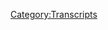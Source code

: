 {{DEFAULTSORT:
    #_TRANSCRIPT_0610:June 23, 2003
}}{{Transcript
    | title         = [[610: June 23, 2003]]
    | caption       = [https://knowledgefight.libsyn.com/610-june-23-2003 Listen to this episode on Libsyn]
    | episodeNumber = [[610: June 23, 2003|610]]
    | length        = 01:07:23
}}

{{MessageBox
    | header     = Warning: Bot Generated Content
    | text       = This transcript was automatically generated by transcription software and likely contains many mistakes and misattributions. Please check the audio for definitive quotes, attribution, and context.
    | image      = N3yvass4myg91.webp
    | imagewidth = 50px
    | id         = warning
}}

{{TranscriptBlock
    | name      = Unknown Speaker
    | timestamp = 00:00:00.000
    | text      = N-N-N-N-N-N-N-Knowledge Fight
}}

{{TranscriptBlock
    | name      = Unknown Speaker
    | timestamp = 00:00:12.880
    | text      = Dan and Jordan, I am sweating.
}}

{{TranscriptBlock
    | name      = Unknown Speaker
    | timestamp = 00:00:19.600
    | text      = Knowledgefight.com, it's time to pray.
}}

{{TranscriptBlock
    | name      = Unknown Speaker
    | timestamp = 00:00:21.399
    | text      = I have great respect for knowledgefight.
}}

{{TranscriptBlock
    | name      = Unknown Speaker
    | timestamp = 00:00:23.920
    | text      = Knowledgefight.
}}

{{TranscriptBlock
    | name      = Unknown Speaker
    | timestamp = 00:00:24.920
    | text      = I'm sick of them posing as if they're the good guys, saying we are the bad guys.
}}

{{TranscriptBlock
    | name      = Unknown Speaker
    | timestamp = 00:00:29.359
    | text      = Knowledgefight.
}}

{{TranscriptBlock
    | name      = Unknown Speaker
    | timestamp = 00:00:35.560
    | text      = I love you.
}}

{{TranscriptBlock
    | name      = Unknown Speaker
    | timestamp = 00:00:59.200
    | text      = Hey everybody, welcome back to Demon Feast!
}}

{{TranscriptBlock
    | name      = Unknown Speaker
    | timestamp = 00:01:01.840
    | text      = Ooooh, right out the gate, changing things up!
}}

{{TranscriptBlock
    | name      = Unknown Speaker
    | timestamp = 00:01:05.280
    | text      = I figured it was going to be a race for one of us to say it, so I might as well get to it real fast.
}}

{{TranscriptBlock
    | name      = Unknown Speaker
    | timestamp = 00:01:10.959
    | text      = Yeah, you defeated me there. That was well done. I got snook attacked on, yeah, I know.
}}

{{TranscriptBlock
    | name      = Unknown Speaker
    | timestamp = 00:01:16.480
    | text      = Welcome back to Knowledge Fight, I'm Dan.
}}

{{TranscriptBlock
    | name      = Unknown Speaker
    | timestamp = 00:01:18.079
    | text      = Hi, I'm Jordan!
}}

{{TranscriptBlock
    | name      = Unknown Speaker
    | timestamp = 00:01:18.719
    | text      = We're couple dudes, like to sit around, worship at the altar of Celine,
}}

{{TranscriptBlock
    | name      = Unknown Speaker
    | timestamp = 00:01:22.319
    | text      = and talk a little bit about Alex Jones.
}}

{{TranscriptBlock
    | name      = Unknown Speaker
    | timestamp = 00:01:24.239
    | text      = Indeed we are, Dan.
}}

{{TranscriptBlock
    | name      = Unknown Speaker
    | timestamp = 00:01:25.519
    | text      = And I would like to start the show by apologizing for not knowing that that was,
}}

{{TranscriptBlock
    | name      = Unknown Speaker
    | timestamp = 00:01:28.560
    | text      = or not recognizing that it was Chuck Mangione, the king of the flugelhorn.
}}

{{TranscriptBlock
    | name      = Unknown Speaker
    | timestamp = 00:01:31.599
    | text      = Yes, we were both very...
}}

{{TranscriptBlock
    | name      = Unknown Speaker
    | timestamp = 00:01:33.519
    | text      = Brownly shamed.
}}

{{TranscriptBlock
    | name      = Unknown Speaker
    | timestamp = 00:01:35.280
    | text      = I mostly only know Chuck Mangione from the Children of Sanchez soundtrack.
}}

{{TranscriptBlock
    | name      = Unknown Speaker
    | timestamp = 00:01:40.239
    | text      = Right, right, right.
}}

{{TranscriptBlock
    | name      = Unknown Speaker
    | timestamp = 00:01:41.519
    | text      = So I did not recognize Feel So Good, and that's on me.
}}

{{TranscriptBlock
    | name      = Unknown Speaker
    | timestamp = 00:01:45.920
    | text      = Anyway.
}}

{{TranscriptBlock
    | name      = Unknown Speaker
    | timestamp = 00:01:46.319
    | text      = It's a great song, no argument there.
}}

{{TranscriptBlock
    | name      = Unknown Speaker
    | timestamp = 00:01:48.400
    | text      = Sure.
}}

{{TranscriptBlock
    | name      = Unknown Speaker
    | timestamp = 00:01:48.799
    | text      = Dan!
}}

{{TranscriptBlock
    | name      = Unknown Speaker
    | timestamp = 00:01:49.359
    | text      = Jordan.
}}

{{TranscriptBlock
    | name      = Unknown Speaker
    | timestamp = 00:01:49.760
    | text      = Quick question.
}}

{{TranscriptBlock
    | name      = Unknown Speaker
    | timestamp = 00:01:50.239
    | text      = Jordan.
}}

{{TranscriptBlock
    | name      = Unknown Speaker
    | timestamp = 00:01:50.719
    | text      = What's your Bright Spot today?
}}

{{TranscriptBlock
    | name      = Unknown Speaker
    | timestamp = 00:01:52.079
    | text      = My Bright Spot today, I'm going to loop back to the Eco Challenge show that I was watching,
}}

{{TranscriptBlock
    | name      = Unknown Speaker
    | timestamp = 00:01:55.920
    | text      = because I was thinking about it, I finished it, and I realized what I liked so much about it,
}}

{{TranscriptBlock
    | name      = Unknown Speaker
    | timestamp = 00:02:00.959
    | text      = as a structure, it was all inspirational.
}}

{{TranscriptBlock
    | name      = Unknown Speaker
    | timestamp = 00:02:04.159
    | text      = It was all positive.
}}

{{TranscriptBlock
    | name      = Unknown Speaker
    | timestamp = 00:02:05.920
    | text      = Everything about it was people trying their hardest,
}}

{{TranscriptBlock
    | name      = Unknown Speaker
    | timestamp = 00:02:09.120
    | text      = with people they cared about, and trying to finish.
}}

{{TranscriptBlock
    | name      = Unknown Speaker
    | timestamp = 00:02:13.039
    | text      = Like the first half of the show had kind of a focus on what team was going to come in first,
}}

{{TranscriptBlock
    | name      = Unknown Speaker
    | timestamp = 00:02:17.520
    | text      = and that was like pretty, you know, something to be proud of.
}}

{{TranscriptBlock
    | name      = Unknown Speaker
    | timestamp = 00:02:20.479
    | text      = Sure, sure.
}}

{{TranscriptBlock
    | name      = Unknown Speaker
    | timestamp = 00:02:21.120
    | text      = But then, even after the winner, everyone was still just as excited about like,
}}

{{TranscriptBlock
    | name      = Unknown Speaker
    | timestamp = 00:02:25.919
    | text      = are these people going to finish?
}}

{{TranscriptBlock
    | name      = Unknown Speaker
    | timestamp = 00:02:27.199
    | text      = Yeah, yeah, yeah, yeah.
}}

{{TranscriptBlock
    | name      = Unknown Speaker
    | timestamp = 00:02:28.159
    | text      = And just like, everybody, everybody, just, there's, goodness!
}}

{{TranscriptBlock
    | name      = Unknown Speaker
    | timestamp = 00:02:33.120
    | text      = No, it's fantastic.
}}

{{TranscriptBlock
    | name      = Unknown Speaker
    | timestamp = 00:02:34.240
    | text      = You know, and I think that there's so many shows that are about kicking people, or like,
}}

{{TranscriptBlock
    | name      = Unknown Speaker
    | timestamp = 00:02:39.199
    | text      = you know, being sort of, there's a schadenfreude aspect to them,
}}

{{TranscriptBlock
    | name      = Unknown Speaker
    | timestamp = 00:02:42.240
    | text      = and it just, it was devoid of any of that.
}}

{{TranscriptBlock
    | name      = Unknown Speaker
    | timestamp = 00:02:44.800
    | text      = Whenever somebody had to quit, or got hurt, it was a tragedy.
}}

{{TranscriptBlock
    | name      = Unknown Speaker
    | timestamp = 00:02:48.000
    | text      = Yeah.
}}

{{TranscriptBlock
    | name      = Unknown Speaker
    | timestamp = 00:02:48.400
    | text      = When people pushed through and tried as hard as they could, but still didn't make the cut off,
}}

{{TranscriptBlock
    | name      = Unknown Speaker
    | timestamp = 00:02:53.520
    | text      = they were congratulated for never quitting.
}}

{{TranscriptBlock
    | name      = Unknown Speaker
    | timestamp = 00:02:55.840
    | text      = Right, of course, of course.
}}

{{TranscriptBlock
    | name      = Unknown Speaker
    | timestamp = 00:02:57.919
    | text      = It's just great.
}}

{{TranscriptBlock
    | name      = Unknown Speaker
    | timestamp = 00:02:59.280
    | text      = Yeah.
}}

{{TranscriptBlock
    | name      = Unknown Speaker
    | timestamp = 00:03:00.080
    | text      = Made me feel very, very warm.
}}

{{TranscriptBlock
    | name      = Unknown Speaker
    | timestamp = 00:03:01.840
    | text      = Yeah, there was a, we watched a documentary of my partner and I on,
}}

{{TranscriptBlock
    | name      = Unknown Speaker
    | timestamp = 00:03:06.080
    | text      = about this woman who was running the Iditarod for like 20 years,
}}

{{TranscriptBlock
    | name      = Unknown Speaker
    | timestamp = 00:03:11.039
    | text      = and she just could not get further, you know?
}}

{{TranscriptBlock
    | name      = Unknown Speaker
    | timestamp = 00:03:15.280
    | text      = She was, she was really good, she cared a lot,
}}

{{TranscriptBlock
    | name      = Unknown Speaker
    | timestamp = 00:03:17.280
    | text      = and then all of a sudden she starts coming in second, second, second, over and over and over again.
}}

{{TranscriptBlock
    | name      = Unknown Speaker
    | timestamp = 00:03:22.000
    | text      = Brutal.
}}

{{TranscriptBlock
    | name      = Unknown Speaker
    | timestamp = 00:03:22.479
    | text      = She's like helping people, she could have won like twice,
}}

{{TranscriptBlock
    | name      = Unknown Speaker
    | timestamp = 00:03:25.680
    | text      = but instead somebody got trapped behind her and she was like,
}}

{{TranscriptBlock
    | name      = Unknown Speaker
    | timestamp = 00:03:28.879
    | text      = I'm gonna go save him, you know?
}}

{{TranscriptBlock
    | name      = Unknown Speaker
    | timestamp = 00:03:30.080
    | text      = Like it was that kind of shit, and you're like,
}}

{{TranscriptBlock
    | name      = Unknown Speaker
    | timestamp = 00:03:32.000
    | text      = it's not about winning, man!
}}

{{TranscriptBlock
    | name      = Unknown Speaker
    | timestamp = 00:03:33.919
    | text      = It's about this lady!
}}

{{TranscriptBlock
    | name      = Unknown Speaker
    | timestamp = 00:03:35.120
    | text      = That's great.
}}

{{TranscriptBlock
    | name      = Unknown Speaker
    | timestamp = 00:03:35.759
    | text      = Yeah, that's what it's about!
}}

{{TranscriptBlock
    | name      = Unknown Speaker
    | timestamp = 00:03:37.199
    | text      = Yeah, even with this, this eco challenge,
}}

{{TranscriptBlock
    | name      = Unknown Speaker
    | timestamp = 00:03:39.599
    | text      = there's like a lot of people who are old-time adventure racers who are like, past their prime.
}}

{{TranscriptBlock
    | name      = Unknown Speaker
    | timestamp = 00:03:44.639
    | text      = Yeah, yeah, yeah.
}}

{{TranscriptBlock
    | name      = Unknown Speaker
    | timestamp = 00:03:45.199
    | text      = And just seeing them just, like, muttly and...
}}

{{TranscriptBlock
    | name      = Unknown Speaker
    | timestamp = 00:03:49.360
    | text      = It's great, it's great.
}}

{{TranscriptBlock
    | name      = Unknown Speaker
    | timestamp = 00:03:51.199
    | text      = Anyway, I recommend it.
}}

{{TranscriptBlock
    | name      = Unknown Speaker
    | timestamp = 00:03:52.319
    | text      = Yes.
}}

{{TranscriptBlock
    | name      = Unknown Speaker
    | timestamp = 00:03:53.199
    | text      = It's the final table of outdoor racing to dig real deep.
}}

{{TranscriptBlock
    | name      = Unknown Speaker
    | timestamp = 00:03:58.879
    | text      = No, I wonder why there wasn't a second season of that.
}}

{{TranscriptBlock
    | name      = Unknown Speaker
    | timestamp = 00:04:01.199
    | text      = Could have been the absurd production values?
}}

{{TranscriptBlock
    | name      = Unknown Speaker
    | timestamp = 00:04:04.080
    | text      = Maybe, maybe.
}}

{{TranscriptBlock
    | name      = Unknown Speaker
    | timestamp = 00:04:05.840
    | text      = A little on the pricey side for a cooking show.
}}

{{TranscriptBlock
    | name      = Unknown Speaker
    | timestamp = 00:04:08.560
    | text      = Overhead was high.
}}

{{TranscriptBlock
    | name      = Unknown Speaker
    | timestamp = 00:04:09.520
    | text      = Overhead was high!
}}

{{TranscriptBlock
    | name      = Unknown Speaker
    | timestamp = 00:04:10.400
    | text      = Yeah.
}}

{{TranscriptBlock
    | name      = Unknown Speaker
    | timestamp = 00:04:11.919
    | text      = So what about you?
}}

{{TranscriptBlock
    | name      = Unknown Speaker
    | timestamp = 00:04:12.800
    | text      = What's your bright spot?
}}

{{TranscriptBlock
    | name      = Unknown Speaker
    | timestamp = 00:04:13.599
    | text      = My bright spot, I'm gonna follow up a few months...
}}

{{TranscriptBlock
    | name      = Unknown Speaker
    | timestamp = 00:04:16.800
    | text      = Not a few months ago, a few weeks ago,
}}

{{TranscriptBlock
    | name      = Unknown Speaker
    | timestamp = 00:04:18.560
    | text      = I had said that we were starting to eat healthy and do this meal thing and all that stuff.
}}

{{TranscriptBlock
    | name      = Unknown Speaker
    | timestamp = 00:04:23.920
    | text      = I have lost five pounds.
}}

{{TranscriptBlock
    | name      = Unknown Speaker
    | timestamp = 00:04:25.920
    | text      = Wow.
}}

{{TranscriptBlock
    | name      = Unknown Speaker
    | timestamp = 00:04:26.560
    | text      = Yeah!
}}

{{TranscriptBlock
    | name      = Unknown Speaker
    | timestamp = 00:04:27.120
    | text      = All right.
}}

{{TranscriptBlock
    | name      = Unknown Speaker
    | timestamp = 00:04:27.680
    | text      = That's nuts!
}}

{{TranscriptBlock
    | name      = Unknown Speaker
    | timestamp = 00:04:28.399
    | text      = Yeah, it's also nuts because I'm the one who needs to lose five pounds.
}}

{{TranscriptBlock
    | name      = Unknown Speaker
    | timestamp = 00:04:33.120
    | text      = You're plenty thin.
}}

{{TranscriptBlock
    | name      = Unknown Speaker
    | timestamp = 00:04:36.160
    | text      = I know, my partner is very frustrated with me and I realized what happened.
}}

{{TranscriptBlock
    | name      = Unknown Speaker
    | timestamp = 00:04:40.240
    | text      = You need to build.
}}

{{TranscriptBlock
    | name      = Unknown Speaker
    | timestamp = 00:04:41.439
    | text      = You need gains, bro.
}}

{{TranscriptBlock
    | name      = Unknown Speaker
    | timestamp = 00:04:43.040
    | text      = It's not about eating healthy for me.
}}

{{TranscriptBlock
    | name      = Unknown Speaker
    | timestamp = 00:04:46.639
    | text      = It's that the food tastes fine, so when I'm done, I'm done.
}}

{{TranscriptBlock
    | name      = Unknown Speaker
    | timestamp = 00:04:52.959
    | text      = I used to order out all the time and I like the taste, so I just kept eating it.
}}

{{TranscriptBlock
    | name      = Unknown Speaker
    | timestamp = 00:04:57.680
    | text      = And now it's not that good.
}}

{{TranscriptBlock
    | name      = Unknown Speaker
    | timestamp = 00:04:59.360
    | text      = It's not terrible.
}}

{{TranscriptBlock
    | name      = Unknown Speaker
    | timestamp = 00:05:00.720
    | text      = Some of it tastes okay.
}}

{{TranscriptBlock
    | name      = Unknown Speaker
    | timestamp = 00:05:01.920
    | text      = Yeah, but you want to serve it.
}}

{{TranscriptBlock
    | name      = Unknown Speaker
    | timestamp = 00:05:03.920
    | text      = Exactly.
}}

{{TranscriptBlock
    | name      = Unknown Speaker
    | timestamp = 00:05:04.319
    | text      = I want one and then I'm out.
}}

{{TranscriptBlock
    | name      = Unknown Speaker
    | timestamp = 00:05:06.319
    | text      = Yeah, you're full enough.
}}

{{TranscriptBlock
    | name      = Unknown Speaker
    | timestamp = 00:05:07.759
    | text      = It's crazy how people just eat like that.
}}

{{TranscriptBlock
    | name      = Unknown Speaker
    | timestamp = 00:05:10.160
    | text      = It's not like a giant thing of mac and cheese.
}}

{{TranscriptBlock
    | name      = Unknown Speaker
    | timestamp = 00:05:12.079
    | text      = No!
}}

{{TranscriptBlock
    | name      = Unknown Speaker
    | timestamp = 00:05:14.639
    | text      = Yeah, I don't need it.
}}

{{TranscriptBlock
    | name      = Unknown Speaker
    | timestamp = 00:05:16.720
    | text      = It works.
}}

{{TranscriptBlock
    | name      = Unknown Speaker
    | timestamp = 00:05:17.279
    | text      = Well, congratulations.
}}

{{TranscriptBlock
    | name      = Unknown Speaker
    | timestamp = 00:05:19.040
    | text      = Thanks.
}}

{{TranscriptBlock
    | name      = Unknown Speaker
    | timestamp = 00:05:19.360
    | text      = I don't know how much congratulations.
}}

{{TranscriptBlock
    | name      = Unknown Speaker
    | timestamp = 00:05:22.079
    | text      = I think it's more of my bright spot just because it's very weird.
}}

{{TranscriptBlock
    | name      = Unknown Speaker
    | timestamp = 00:05:26.000
    | text      = I'm, you know, not like bragging.
}}

{{TranscriptBlock
    | name      = Unknown Speaker
    | timestamp = 00:05:28.959
    | text      = Sure.
}}

{{TranscriptBlock
    | name      = Unknown Speaker
    | timestamp = 00:05:29.199
    | text      = It's weird.
}}

{{TranscriptBlock
    | name      = Unknown Speaker
    | timestamp = 00:05:29.839
    | text      = Sure, but I think that maybe having a different relationship with eating that's
}}

{{TranscriptBlock
    | name      = Unknown Speaker
    | timestamp = 00:05:36.720
    | text      = not like you hurting yourself is maybe positive.
}}

{{TranscriptBlock
    | name      = Unknown Speaker
    | timestamp = 00:05:39.519
    | text      = It's way better.
}}

{{TranscriptBlock
    | name      = Unknown Speaker
    | timestamp = 00:05:40.079
    | text      = I haven't beaten myself with a bag of Cheetos for a while yet.
}}

{{TranscriptBlock
    | name      = Unknown Speaker
    | timestamp = 00:05:43.040
    | text      = Well, hooray.
}}

{{TranscriptBlock
    | name      = Unknown Speaker
    | timestamp = 00:05:44.399
    | text      = So, Jordan, today we have an episode from the past.
}}

{{TranscriptBlock
    | name      = Unknown Speaker
    | timestamp = 00:05:47.839
    | text      = Yay!
}}

{{TranscriptBlock
    | name      = Unknown Speaker
    | timestamp = 00:05:48.399
    | text      = We're going back to 2003 because, quite frankly, I was in a situation where I've got some side
}}

{{TranscriptBlock
    | name      = Unknown Speaker
    | timestamp = 00:05:55.360
    | text      = projects I'm working on, which we'll talk about eventually, but also like on Monday's
}}

{{TranscriptBlock
    | name      = Unknown Speaker
    | timestamp = 00:06:00.959
    | text      = episode, Alex was talking about advice about maybe you should kill your family.
}}

{{TranscriptBlock
    | name      = Unknown Speaker
    | timestamp = 00:06:05.360
    | text      = Right, right.
}}

{{TranscriptBlock
    | name      = Unknown Speaker
    | timestamp = 00:06:06.560
    | text      = I don't know what is more time out worthy than that.
}}

{{TranscriptBlock
    | name      = Unknown Speaker
    | timestamp = 00:06:10.720
    | text      = That was one of the most fucked up things imaginable.
}}

{{TranscriptBlock
    | name      = Unknown Speaker
    | timestamp = 00:06:13.920
    | text      = And actually, I went back when I was editing the episode and I looked up that story that
}}

{{TranscriptBlock
    | name      = Unknown Speaker
    | timestamp = 00:06:18.399
    | text      = you mentioned about the guy who killed his brother and his brother's wife, and it was
}}

{{TranscriptBlock
    | name      = Unknown Speaker
    | timestamp = 00:06:23.360
    | text      = shockingly very similar to that.
}}

{{TranscriptBlock
    | name      = Unknown Speaker
    | timestamp = 00:06:27.199
    | text      = I was a little bit disappointed that I didn't pick up those pieces as clearly in preparation
}}

{{TranscriptBlock
    | name      = Unknown Speaker
    | timestamp = 00:06:31.600
    | text      = of the episode, but it did seem like that was kind of what he was touching on a little
}}

{{TranscriptBlock
    | name      = Unknown Speaker
    | timestamp = 00:06:36.079
    | text      = bit.
}}

{{TranscriptBlock
    | name      = Unknown Speaker
    | timestamp = 00:06:36.399
    | text      = Yeah.
}}

{{TranscriptBlock
    | name      = Unknown Speaker
    | timestamp = 00:06:36.720
    | text      = And there's a weird feeling that I have, and that it's partially that whenever Alex
}}

{{TranscriptBlock
    | name      = Unknown Speaker
    | timestamp = 00:06:44.319
    | text      = says he's going to eat his neighbors, a million views on Twitter.
}}

{{TranscriptBlock
    | name      = Unknown Speaker
    | timestamp = 00:06:47.920
    | text      = Right, right, right, right, right.
}}

{{TranscriptBlock
    | name      = Unknown Speaker
    | timestamp = 00:06:49.279
    | text      = When he's like, maybe it's time for you to think about killing your family if they
}}

{{TranscriptBlock
    | name      = Unknown Speaker
    | timestamp = 00:06:52.639
    | text      = like vaccines.
}}

{{TranscriptBlock
    | name      = Unknown Speaker
    | timestamp = 00:06:53.519
    | text      = Yeah.
}}

{{TranscriptBlock
    | name      = Unknown Speaker
    | timestamp = 00:06:54.240
    | text      = I didn't see that go viral.
}}

{{TranscriptBlock
    | name      = Unknown Speaker
    | timestamp = 00:06:55.759
    | text      = Yeah, yeah.
}}

{{TranscriptBlock
    | name      = Unknown Speaker
    | timestamp = 00:06:56.399
    | text      = I didn't see anybody point that out.
}}

{{TranscriptBlock
    | name      = Unknown Speaker
    | timestamp = 00:06:58.399
    | text      = It is fascinating.
}}

{{TranscriptBlock
    | name      = Unknown Speaker
    | timestamp = 00:07:00.160
    | text      = I didn't even see him saying, it's a demon feast, go viral.
}}

{{TranscriptBlock
    | name      = Unknown Speaker
    | timestamp = 00:07:02.959
    | text      = That could have.
}}

{{TranscriptBlock
    | name      = Unknown Speaker
    | timestamp = 00:07:06.800
    | text      = That is a real bummer that he exists in that space where people love to infantilize him
}}

{{TranscriptBlock
    | name      = Unknown Speaker
    | timestamp = 00:07:13.439
    | text      = as being, oh, he's the guy who says crazy stuff like eat your neighbors.
}}

{{TranscriptBlock
    | name      = Unknown Speaker
    | timestamp = 00:07:17.360
    | text      = But then it goes, and there's really only a tiny difference in tone of voice between
}}

{{TranscriptBlock
    | name      = Unknown Speaker
    | timestamp = 00:07:22.480
    | text      = it's time to eat your neighbors and it's time to kill your family.
}}

{{TranscriptBlock
    | name      = Unknown Speaker
    | timestamp = 00:07:25.600
    | text      = It's the tiniest difference.
}}

{{TranscriptBlock
    | name      = Unknown Speaker
    | timestamp = 00:07:26.720
    | text      = Yeah, I think there's also a difference between being like, hey, if my family's starving,
}}

{{TranscriptBlock
    | name      = Unknown Speaker
    | timestamp = 00:07:33.439
    | text      = I will cook and eat my neighbors.
}}

{{TranscriptBlock
    | name      = Unknown Speaker
    | timestamp = 00:07:36.560
    | text      = And hey, maybe it's time to think about, hey, look, I don't judge what families do.
}}

{{TranscriptBlock
    | name      = Unknown Speaker
    | timestamp = 00:07:41.360
    | text      = It's a family affair.
}}

{{TranscriptBlock
    | name      = Unknown Speaker
    | timestamp = 00:07:43.600
    | text      = You might have to kill your family if they like vaccines.
}}

{{TranscriptBlock
    | name      = Unknown Speaker
    | timestamp = 00:07:45.920
    | text      = Well, I mean, what if you're really hungry?
}}

{{TranscriptBlock
    | name      = Unknown Speaker
    | timestamp = 00:07:47.839
    | text      = You might have to eat your family too.
}}

{{TranscriptBlock
    | name      = Unknown Speaker
    | timestamp = 00:07:49.600
    | text      = Oh, that's true.
}}

{{TranscriptBlock
    | name      = Unknown Speaker
    | timestamp = 00:07:50.319
    | text      = There's always a loophole in the, oh boy.
}}

{{TranscriptBlock
    | name      = Unknown Speaker
    | timestamp = 00:07:54.720
    | text      = I will say that sometimes it gets disheartening.
}}

{{TranscriptBlock
    | name      = Unknown Speaker
    | timestamp = 00:07:59.519
    | text      = Yeah.
}}

{{TranscriptBlock
    | name      = Unknown Speaker
    | timestamp = 00:08:00.079
    | text      = And I'll push through that and we'll get back to the present day on Monday.
}}

{{TranscriptBlock
    | name      = Unknown Speaker
    | timestamp = 00:08:03.120
    | text      = Sure.
}}

{{TranscriptBlock
    | name      = Unknown Speaker
    | timestamp = 00:08:03.680
    | text      = I was just like, I don't, I can't, I can't imagine something worse than this.
}}

{{TranscriptBlock
    | name      = Unknown Speaker
    | timestamp = 00:08:09.120
    | text      = And I can't imagine how mad I would be if there is something that's worse than no one
}}

{{TranscriptBlock
    | name      = Unknown Speaker
    | timestamp = 00:08:14.079
    | text      = is like dealing with it seriously.
}}

{{TranscriptBlock
    | name      = Unknown Speaker
    | timestamp = 00:08:16.480
    | text      = No, all forced contrarianism aside, that's really fucked up and I'm glad we're not in
}}

{{TranscriptBlock
    | name      = Unknown Speaker
    | timestamp = 00:08:21.120
    | text      = the press.
}}

{{TranscriptBlock
    | name      = Unknown Speaker
    | timestamp = 00:08:21.620
    | text      = And so Jordan, like I said, we're in the past and we will get down to business on that.
}}

{{TranscriptBlock
    | name      = Unknown Speaker
    | timestamp = 00:08:26.579
    | text      = But first let's say hello to some new wonks.
}}

{{TranscriptBlock
    | name      = Unknown Speaker
    | timestamp = 00:08:28.980
    | text      = Oh, that's a great idea.
}}

{{TranscriptBlock
    | name      = Unknown Speaker
    | timestamp = 00:08:29.860
    | text      = So first, this is just a theme, I guess.
}}

{{TranscriptBlock
    | name      = Unknown Speaker
    | timestamp = 00:08:32.659
    | text      = Farting for my life in a demon feast.
}}

{{TranscriptBlock
    | name      = Unknown Speaker
    | timestamp = 00:08:34.500
    | text      = Thank you so much.
}}

{{TranscriptBlock
    | name      = Unknown Speaker
    | timestamp = 00:08:35.139
    | text      = You're now a policy wonk.
}}

{{TranscriptBlock
    | name      = Unknown Speaker
    | timestamp = 00:08:36.419
    | text      = I'm a policy wonk.
}}

{{TranscriptBlock
    | name      = Unknown Speaker
    | timestamp = 00:08:37.539
    | text      = Thank you very much.
}}

{{TranscriptBlock
    | name      = Unknown Speaker
    | timestamp = 00:08:38.740
    | text      = Next, Martin, year 11 is the policy wonk anniversary.
}}

{{TranscriptBlock
    | name      = Unknown Speaker
    | timestamp = 00:08:42.179
    | text      = Thank you so much.
}}

{{TranscriptBlock
    | name      = Unknown Speaker
    | timestamp = 00:08:42.740
    | text      = You are now a policy wonk.
}}

{{TranscriptBlock
    | name      = Unknown Speaker
    | timestamp = 00:08:44.419
    | text      = I'm a policy wonk.
}}

{{TranscriptBlock
    | name      = Unknown Speaker
    | timestamp = 00:08:45.460
    | text      = Thank you, Martin.
}}

{{TranscriptBlock
    | name      = Unknown Speaker
    | timestamp = 00:08:46.259
    | text      = Yeah.
}}

{{TranscriptBlock
    | name      = Unknown Speaker
    | timestamp = 00:08:46.659
    | text      = And that's great because I do think that we should try and brand one anniversary as the
}}

{{TranscriptBlock
    | name      = Unknown Speaker
    | timestamp = 00:08:50.659
    | text      = policy wonk.
}}

{{TranscriptBlock
    | name      = Unknown Speaker
    | timestamp = 00:08:51.299
    | text      = Policy wonk anniversary?
}}

{{TranscriptBlock
    | name      = Unknown Speaker
    | timestamp = 00:08:52.820
    | text      = So on your, I mean, look, the suggestion is 11.
}}

{{TranscriptBlock
    | name      = Unknown Speaker
    | timestamp = 00:08:55.620
    | text      = Right.
}}

{{TranscriptBlock
    | name      = Unknown Speaker
    | timestamp = 00:08:55.860
    | text      = On your 11th anniversary now you have to annoy your partner with really in-depth things about
}}

{{TranscriptBlock
    | name      = Unknown Speaker
    | timestamp = 00:09:03.299
    | text      = tax code or healthcare law.
}}

{{TranscriptBlock
    | name      = Unknown Speaker
    | timestamp = 00:09:06.019
    | text      = Yeah, I don't think we could pull off 666 as the wonk anniversary.
}}

{{TranscriptBlock
    | name      = Unknown Speaker
    | timestamp = 00:09:10.100
    | text      = No one lives that long.
}}

{{TranscriptBlock
    | name      = Unknown Speaker
    | timestamp = 00:09:10.899
    | text      = I don't think that would be, I mean, not yet.
}}

{{TranscriptBlock
    | name      = Unknown Speaker
    | timestamp = 00:09:12.899
    | text      = Sure.
}}

{{TranscriptBlock
    | name      = Unknown Speaker
    | timestamp = 00:09:13.779
    | text      = Once we get these life extension technologies, then we'll see.
}}

{{TranscriptBlock
    | name      = Unknown Speaker
    | timestamp = 00:09:16.419
    | text      = You know what?
}}

{{TranscriptBlock
    | name      = Unknown Speaker
    | timestamp = 00:09:16.740
    | text      = We got to do it now.
}}

{{TranscriptBlock
    | name      = Unknown Speaker
    | timestamp = 00:09:17.700
    | text      = We got to control it now before it happens.
}}

{{TranscriptBlock
    | name      = Unknown Speaker
    | timestamp = 00:09:20.980
    | text      = Right.
}}

{{TranscriptBlock
    | name      = Unknown Speaker
    | timestamp = 00:09:21.460
    | text      = I usually am not in favor of some of your ideas.
}}

{{TranscriptBlock
    | name      = Unknown Speaker
    | timestamp = 00:09:24.019
    | text      = This one I'm all about preemptively.
}}

{{TranscriptBlock
    | name      = Unknown Speaker
    | timestamp = 00:09:27.860
    | text      = The 666th anniversary is the one anniversary.
}}

{{TranscriptBlock
    | name      = Unknown Speaker
    | timestamp = 00:09:32.100
    | text      = Yes.
}}

{{TranscriptBlock
    | name      = Unknown Speaker
    | timestamp = 00:09:32.740
    | text      = It is law.
}}

{{TranscriptBlock
    | name      = Unknown Speaker
    | timestamp = 00:09:33.460
    | text      = Yeah.
}}

{{TranscriptBlock
    | name      = Unknown Speaker
    | timestamp = 00:09:33.940
    | text      = Next, Kevin.
}}

{{TranscriptBlock
    | name      = Unknown Speaker
    | timestamp = 00:09:34.659
    | text      = Thank you so much.
}}

{{TranscriptBlock
    | name      = Unknown Speaker
    | timestamp = 00:09:35.220
    | text      = You're now a policy wonk.
}}

{{TranscriptBlock
    | name      = Unknown Speaker
    | timestamp = 00:09:36.419
    | text      = I'm a policy wonk.
}}

{{TranscriptBlock
    | name      = Unknown Speaker
    | timestamp = 00:09:37.539
    | text      = Thanks, Kevin.
}}

{{TranscriptBlock
    | name      = Unknown Speaker
    | timestamp = 00:09:38.580
    | text      = Next, Jeff.
}}

{{TranscriptBlock
    | name      = Unknown Speaker
    | timestamp = 00:09:39.299
    | text      = Thank you so much.
}}

{{TranscriptBlock
    | name      = Unknown Speaker
    | timestamp = 00:09:39.860
    | text      = You're now a policy wonk.
}}

{{TranscriptBlock
    | name      = Unknown Speaker
    | timestamp = 00:09:41.139
    | text      = I'm a policy wonk.
}}

{{TranscriptBlock
    | name      = Unknown Speaker
    | timestamp = 00:09:42.259
    | text      = Thank you, Jeff.
}}

{{TranscriptBlock
    | name      = Unknown Speaker
    | timestamp = 00:09:42.980
    | text      = Hey, we had a technocrat out there.
}}

{{TranscriptBlock
    | name      = Unknown Speaker
    | timestamp = 00:09:44.259
    | text      = So what's up?
}}

{{TranscriptBlock
    | name      = Unknown Speaker
    | timestamp = 00:09:45.779
    | text      = Extra saucy.
}}

{{TranscriptBlock
    | name      = Unknown Speaker
    | timestamp = 00:09:46.740
    | text      = Mike, thank you so much.
}}

{{TranscriptBlock
    | name      = Unknown Speaker
    | timestamp = 00:09:47.779
    | text      = You are now a technocrat.
}}

{{TranscriptBlock
    | name      = Unknown Speaker
    | timestamp = 00:09:49.059
    | text      = I'm a policy wonk.
}}

{{TranscriptBlock
    | name      = Unknown Speaker
    | timestamp = 00:09:50.340
    | text      = Crikey, mate.
}}

{{TranscriptBlock
    | name      = Unknown Speaker
    | timestamp = 00:09:51.059
    | text      = That's fantastic.
}}

{{TranscriptBlock
    | name      = Unknown Speaker
    | timestamp = 00:09:52.019
    | text      = Have yourself a brew.
}}

{{TranscriptBlock
    | name      = Unknown Speaker
    | timestamp = 00:09:53.379
    | text      = How's your 401k doing, bro?
}}

{{TranscriptBlock
    | name      = Unknown Speaker
    | timestamp = 00:09:54.980
    | text      = We got to go full tilt boogie on this, Watson, all right?
}}

{{TranscriptBlock
    | name      = Unknown Speaker
    | timestamp = 00:09:57.620
    | text      = Let's just get down to business.
}}

{{TranscriptBlock
    | name      = Unknown Speaker
    | timestamp = 00:09:58.820
    | text      = We ain't making that money off that heroin.
}}

{{TranscriptBlock
    | name      = Unknown Speaker
    | timestamp = 00:10:00.899
    | text      = Why are you pimps so good?
}}

{{TranscriptBlock
    | name      = Unknown Speaker
    | timestamp = 00:10:02.899
    | text      = My neck is freakishly large.
}}

{{TranscriptBlock
    | name      = Unknown Speaker
    | timestamp = 00:10:04.580
    | text      = I declare info war on you.
}}

{{TranscriptBlock
    | name      = Unknown Speaker
    | timestamp = 00:10:07.220
    | text      = Thank you all.
}}

{{TranscriptBlock
    | name      = Unknown Speaker
    | timestamp = 00:10:08.019
    | text      = Yes, thank you very much.
}}

{{TranscriptBlock
    | name      = Unknown Speaker
    | timestamp = 00:10:09.299
    | text      = Now, Jordan, the 23rd of June, 2003 is what we're going over.
}}

{{TranscriptBlock
    | name      = Unknown Speaker
    | timestamp = 00:10:13.700
    | text      = OK.
}}

{{TranscriptBlock
    | name      = Unknown Speaker
    | timestamp = 00:10:14.100
    | text      = And I will admit, I wasted a bit of my time
}}

{{TranscriptBlock
    | name      = Unknown Speaker
    | timestamp = 00:10:17.539
    | text      = listening to the episode prior to this, the 20th.
}}

{{TranscriptBlock
    | name      = Unknown Speaker
    | timestamp = 00:10:21.700
    | text      = Oh, the 20th.
}}

{{TranscriptBlock
    | name      = Unknown Speaker
    | timestamp = 00:10:22.340
    | text      = OK.
}}

{{TranscriptBlock
    | name      = Unknown Speaker
    | timestamp = 00:10:22.740
    | text      = Because that was over the weekend.
}}

{{TranscriptBlock
    | name      = Unknown Speaker
    | timestamp = 00:10:24.980
    | text      = Gotcha.
}}

{{TranscriptBlock
    | name      = Unknown Speaker
    | timestamp = 00:10:26.340
    | text      = It's a repeat, and I didn't realize it for a while.
}}

{{TranscriptBlock
    | name      = Unknown Speaker
    | timestamp = 00:10:31.139
    | text      = That's fair.
}}

{{TranscriptBlock
    | name      = Unknown Speaker
    | timestamp = 00:10:31.779
    | text      = Not fair.
}}

{{TranscriptBlock
    | name      = Unknown Speaker
    | timestamp = 00:10:32.340
    | text      = Doesn't speak highly of some of his broadcasts in 2003.
}}

{{TranscriptBlock
    | name      = Unknown Speaker
    | timestamp = 00:10:35.460
    | text      = Yeah.
}}

{{TranscriptBlock
    | name      = Unknown Speaker
    | timestamp = 00:10:36.500
    | text      = It took me a second, and then I'm like, wait,
}}

{{TranscriptBlock
    | name      = Unknown Speaker
    | timestamp = 00:10:38.500
    | text      = why are you defending yourself about being drunk on a boat
}}

{{TranscriptBlock
    | name      = Unknown Speaker
    | timestamp = 00:10:41.220
    | text      = yelling at people?
}}

{{TranscriptBlock
    | name      = Unknown Speaker
    | timestamp = 00:10:42.100
    | text      = I remember this.
}}

{{TranscriptBlock
    | name      = Unknown Speaker
    | timestamp = 00:10:42.980
    | text      = I was like, you're not doing the exact same conversation again.
}}

{{TranscriptBlock
    | name      = Unknown Speaker
    | timestamp = 00:10:48.419
    | text      = I know.
}}

{{TranscriptBlock
    | name      = Unknown Speaker
    | timestamp = 00:10:48.820
    | text      = You cut your hand to people who started the conspiracy about it.
}}

{{TranscriptBlock
    | name      = Unknown Speaker
    | timestamp = 00:10:52.419
    | text      = So there's not a ton that's going to be all that interesting
}}

{{TranscriptBlock
    | name      = Unknown Speaker
    | timestamp = 00:10:58.019
    | text      = for us to go into here.
}}

{{TranscriptBlock
    | name      = Unknown Speaker
    | timestamp = 00:10:59.299
    | text      = But there's a couple of points that I found very illuminating.
}}

{{TranscriptBlock
    | name      = Unknown Speaker
    | timestamp = 00:11:02.740
    | text      = OK.
}}

{{TranscriptBlock
    | name      = Unknown Speaker
    | timestamp = 00:11:03.379
    | text      = And I'm excited to get into that.
}}

{{TranscriptBlock
    | name      = Unknown Speaker
    | timestamp = 00:11:04.659
    | text      = But first, here's an out of context drop that will come in
}}

{{TranscriptBlock
    | name      = Unknown Speaker
    | timestamp = 00:11:07.379
    | text      = very handy in the future.
}}

{{TranscriptBlock
    | name      = Unknown Speaker
    | timestamp = 00:11:09.220
    | text      = You're a traitor, Dan.
}}

{{TranscriptBlock
    | name      = Unknown Speaker
    | timestamp = 00:11:10.419
    | text      = Oh, man.
}}

{{TranscriptBlock
    | name      = Unknown Speaker
    | timestamp = 00:11:11.059
    | text      = Oh, man.
}}

{{TranscriptBlock
    | name      = Unknown Speaker
    | timestamp = 00:11:12.019
    | text      = God damn it.
}}

{{TranscriptBlock
    | name      = Unknown Speaker
    | timestamp = 00:11:12.659
    | text      = Come on, Alex.
}}

{{TranscriptBlock
    | name      = Unknown Speaker
    | timestamp = 00:11:13.779
    | text      = This is going to round out our zoo crew fucking thing forever.
}}

{{TranscriptBlock
    | name      = Unknown Speaker
    | timestamp = 00:11:19.700
    | text      = Because now we've got a negative.
}}

{{TranscriptBlock
    | name      = Unknown Speaker
    | timestamp = 00:11:21.299
    | text      = We've got a positive.
}}

{{TranscriptBlock
    | name      = Unknown Speaker
    | timestamp = 00:11:22.419
    | text      = I know.
}}

{{TranscriptBlock
    | name      = Unknown Speaker
    | timestamp = 00:11:22.899
    | text      = We've got it.
}}

{{TranscriptBlock
    | name      = Unknown Speaker
    | timestamp = 00:11:23.379
    | text      = We don't even need us anymore.
}}

{{TranscriptBlock
    | name      = Unknown Speaker
    | timestamp = 00:11:24.899
    | text      = Let's be real.
}}

{{TranscriptBlock
    | name      = Unknown Speaker
    | timestamp = 00:11:25.539
    | text      = No.
}}

{{TranscriptBlock
    | name      = Unknown Speaker
    | timestamp = 00:11:26.899
    | text      = Alex, you're really dumb.
}}

{{TranscriptBlock
    | name      = Unknown Speaker
    | timestamp = 00:11:28.419
    | text      = You're a traitor, Dan.
}}

{{TranscriptBlock
    | name      = Unknown Speaker
    | timestamp = 00:11:29.700
    | text      = Come on.
}}

{{TranscriptBlock
    | name      = Unknown Speaker
    | timestamp = 00:11:31.220
    | text      = See what I'm saying?
}}

{{TranscriptBlock
    | name      = Unknown Speaker
    | timestamp = 00:11:31.940
    | text      = Come on, Alex.
}}

{{TranscriptBlock
    | name      = Unknown Speaker
    | timestamp = 00:11:33.059
    | text      = This is terrible.
}}

{{TranscriptBlock
    | name      = Unknown Speaker
    | timestamp = 00:11:34.259
    | text      = Who do you think you're talking to?
}}

{{TranscriptBlock
    | name      = Unknown Speaker
    | timestamp = 00:11:35.620
    | text      = No, no, no, no.
}}

{{TranscriptBlock
    | name      = Unknown Speaker
    | timestamp = 00:11:36.100
    | text      = We're not doing Bonville.
}}

{{TranscriptBlock
    | name      = Unknown Speaker
    | timestamp = 00:11:37.139
    | text      = We're not doing this.
}}

{{TranscriptBlock
    | name      = Unknown Speaker
    | timestamp = 00:11:39.299
    | text      = We're not doing this.
}}

{{TranscriptBlock
    | name      = Unknown Speaker
    | timestamp = 00:11:41.539
    | text      = We're not doing this.
}}

{{TranscriptBlock
    | name      = Unknown Speaker
    | timestamp = 00:11:42.259
    | text      = Shut it down.
}}

{{TranscriptBlock
    | name      = Unknown Speaker
    | timestamp = 00:11:43.220
    | text      = All right.
}}

{{TranscriptBlock
    | name      = Unknown Speaker
    | timestamp = 00:11:43.620
    | text      = Fine.
}}

{{TranscriptBlock
    | name      = Unknown Speaker
    | timestamp = 00:11:45.059
    | text      = So here we go.
}}

{{TranscriptBlock
    | name      = Unknown Speaker
    | timestamp = 00:11:45.620
    | text      = We're going to start on the beginning of this year, June
}}

{{TranscriptBlock
    | name      = Unknown Speaker
    | timestamp = 00:11:49.299
    | text      = 23 episode.
}}

{{TranscriptBlock
    | name      = Unknown Speaker
    | timestamp = 00:11:50.500
    | text      = And this clip, I think, is really illustrative of why
}}

{{TranscriptBlock
    | name      = Unknown Speaker
    | timestamp = 00:11:54.419
    | text      = it's dumb to try and talk to someone like Alex.
}}

{{TranscriptBlock
    | name      = Unknown Speaker
    | timestamp = 00:11:57.779
    | text      = Or try and correct him.
}}

{{TranscriptBlock
    | name      = Unknown Speaker
    | timestamp = 00:11:59.299
    | text      = Because I think that you're never
}}

{{TranscriptBlock
    | name      = Unknown Speaker
    | timestamp = 00:12:00.419
    | text      = going to really get through.
}}

{{TranscriptBlock
    | name      = Unknown Speaker
    | timestamp = 00:12:02.340
    | text      = He's talking about the Charles Sell Supreme Court decision.
}}

{{TranscriptBlock
    | name      = Unknown Speaker
    | timestamp = 00:12:05.220
    | text      = Right.
}}

{{TranscriptBlock
    | name      = Unknown Speaker
    | timestamp = 00:12:06.179
    | text      = And we've talked about that quite a bit in our 2003
}}

{{TranscriptBlock
    | name      = Unknown Speaker
    | timestamp = 00:12:08.500
    | text      = episodes so far.
}}

{{TranscriptBlock
    | name      = Unknown Speaker
    | timestamp = 00:12:10.259
    | text      = Here's his take on people who try and correct
}}

{{TranscriptBlock
    | name      = Unknown Speaker
    | timestamp = 00:12:12.820
    | text      = him about the ruling.
}}

{{TranscriptBlock
    | name      = Unknown Speaker
    | timestamp = 00:12:14.659
    | text      = Last Monday, the Supreme Court ruled they can grab you
}}

{{TranscriptBlock
    | name      = Unknown Speaker
    | timestamp = 00:12:18.820
    | text      = for any reason, forcibly drug you,
}}

{{TranscriptBlock
    | name      = Unknown Speaker
    | timestamp = 00:12:22.820
    | text      = and that it gives them total police state power.
}}

{{TranscriptBlock
    | name      = Unknown Speaker
    | timestamp = 00:12:26.259
    | text      = Now, most of the headlines I saw in the newspapers
}}

{{TranscriptBlock
    | name      = Unknown Speaker
    | timestamp = 00:12:28.980
    | text      = and what I saw on television said
}}

{{TranscriptBlock
    | name      = Unknown Speaker
    | timestamp = 00:12:30.580
    | text      = that, oh, the Supreme Court has moved
}}

{{TranscriptBlock
    | name      = Unknown Speaker
    | timestamp = 00:12:32.980
    | text      = to restrict force drugging of individuals for trial.
}}

{{TranscriptBlock
    | name      = Unknown Speaker
    | timestamp = 00:12:39.539
    | text      = I read the ruling.
}}

{{TranscriptBlock
    | name      = Unknown Speaker
    | timestamp = 00:12:40.899
    | text      = It said as long as there's not a great chance
}}

{{TranscriptBlock
    | name      = Unknown Speaker
    | timestamp = 00:12:43.139
    | text      = the medication will kill you, they can do it.
}}

{{TranscriptBlock
    | name      = Unknown Speaker
    | timestamp = 00:12:46.500
    | text      = So they have to fill out a little form
}}

{{TranscriptBlock
    | name      = Unknown Speaker
    | timestamp = 00:12:49.460
    | text      = and dot an I and cross a T. Takes about 60 seconds,
}}

{{TranscriptBlock
    | name      = Unknown Speaker
    | timestamp = 00:12:54.659
    | text      = literally.
}}

{{TranscriptBlock
    | name      = Unknown Speaker
    | timestamp = 00:12:55.779
    | text      = And that's it.
}}

{{TranscriptBlock
    | name      = Unknown Speaker
    | timestamp = 00:12:56.820
    | text      = They just got to have a prison.
}}

{{TranscriptBlock
    | name      = Unknown Speaker
    | timestamp = 00:12:58.019
    | text      = Doctors say this drug's fine.
}}

{{TranscriptBlock
    | name      = Unknown Speaker
    | timestamp = 00:12:59.700
    | text      = And it happens.
}}

{{TranscriptBlock
    | name      = Unknown Speaker
    | timestamp = 00:13:00.419
    | text      = But the average person's emailing me going, Alex,
}}

{{TranscriptBlock
    | name      = Unknown Speaker
    | timestamp = 00:13:04.019
    | text      = I heard your show.
}}

{{TranscriptBlock
    | name      = Unknown Speaker
    | timestamp = 00:13:05.779
    | text      = You said that the Supreme Court said they can force drug.
}}

{{TranscriptBlock
    | name      = Unknown Speaker
    | timestamp = 00:13:09.379
    | text      = That's not true.
}}

{{TranscriptBlock
    | name      = Unknown Speaker
    | timestamp = 00:13:10.500
    | text      = Well, I'm sorry for folks out there
}}

{{TranscriptBlock
    | name      = Unknown Speaker
    | timestamp = 00:13:13.220
    | text      = that don't know how to read federal rulings
}}

{{TranscriptBlock
    | name      = Unknown Speaker
    | timestamp = 00:13:15.779
    | text      = or even read deeper into the articles themselves.
}}

{{TranscriptBlock
    | name      = Unknown Speaker
    | timestamp = 00:13:18.259
    | text      = But the headline may say they restricted force drugging.
}}

{{TranscriptBlock
    | name      = Unknown Speaker
    | timestamp = 00:13:21.620
    | text      = But the meat of the articles and the ruling
}}

{{TranscriptBlock
    | name      = Unknown Speaker
    | timestamp = 00:13:24.019
    | text      = shows that they basically made it unlimited.
}}

{{TranscriptBlock
    | name      = Unknown Speaker
    | timestamp = 00:13:26.580
    | text      = No, that's not true at all.
}}

{{TranscriptBlock
    | name      = Unknown Speaker
    | timestamp = 00:13:27.700
    | text      = These random people who are emailing
}}

{{TranscriptBlock
    | name      = Unknown Speaker
    | timestamp = 00:13:29.220
    | text      = Alex are absolutely correct.
}}

{{TranscriptBlock
    | name      = Unknown Speaker
    | timestamp = 00:13:31.220
    | text      = But what's fascinating about this is at least in 2003,
}}

{{TranscriptBlock
    | name      = Unknown Speaker
    | timestamp = 00:13:35.460
    | text      = Alex seems to have an awareness of this distinction
}}

{{TranscriptBlock
    | name      = Unknown Speaker
    | timestamp = 00:13:38.100
    | text      = between a headline and body of article.
}}

{{TranscriptBlock
    | name      = Unknown Speaker
    | timestamp = 00:13:40.500
    | text      = Yeah.
}}

{{TranscriptBlock
    | name      = Unknown Speaker
    | timestamp = 00:13:41.539
    | text      = That distinction is gone in his present day awareness.
}}

{{TranscriptBlock
    | name      = Unknown Speaker
    | timestamp = 00:13:44.259
    | text      = Yeah, him saying that you need to read beyond the headline
}}

{{TranscriptBlock
    | name      = Unknown Speaker
    | timestamp = 00:13:48.179
    | text      = made me want to start barking viscerally.
}}

{{TranscriptBlock
    | name      = Unknown Speaker
    | timestamp = 00:13:50.179
    | text      = Well, it's insulting.
}}

{{TranscriptBlock
    | name      = Unknown Speaker
    | timestamp = 00:13:51.860
    | text      = It's very offensive.
}}

{{TranscriptBlock
    | name      = Unknown Speaker
    | timestamp = 00:13:53.299
    | text      = Yeah.
}}

{{TranscriptBlock
    | name      = Unknown Speaker
    | timestamp = 00:13:54.419
    | text      = How dare you?
}}

{{TranscriptBlock
    | name      = Unknown Speaker
    | timestamp = 00:13:55.700
    | text      = Have you no decency, sir?
}}

{{TranscriptBlock
    | name      = Unknown Speaker
    | timestamp = 00:13:57.139
    | text      = Not cool.
}}

{{TranscriptBlock
    | name      = Unknown Speaker
    | timestamp = 00:13:57.860
    | text      = Yes.
}}

{{TranscriptBlock
    | name      = Unknown Speaker
    | timestamp = 00:13:59.779
    | text      = Um, yeah.
}}

{{TranscriptBlock
    | name      = Unknown Speaker
    | timestamp = 00:14:00.820
    | text      = I think that these people who are emailing him are correct.
}}

{{TranscriptBlock
    | name      = Unknown Speaker
    | timestamp = 00:14:05.860
    | text      = And he's just, you can give him exactly the right information.
}}

{{TranscriptBlock
    | name      = Unknown Speaker
    | timestamp = 00:14:10.580
    | text      = Yeah.
}}

{{TranscriptBlock
    | name      = Unknown Speaker
    | timestamp = 00:14:10.820
    | text      = And he'll just be like, no, you need to read deeper.
}}

{{TranscriptBlock
    | name      = Unknown Speaker
    | timestamp = 00:14:13.139
    | text      = What you don't understand is how to read these documents.
}}

{{TranscriptBlock
    | name      = Unknown Speaker
    | timestamp = 00:14:16.580
    | text      = They actually mean the opposite of what they say.
}}

{{TranscriptBlock
    | name      = Unknown Speaker
    | timestamp = 00:14:19.220
    | text      = Yeah.
}}

{{TranscriptBlock
    | name      = Unknown Speaker
    | timestamp = 00:14:19.460
    | text      = If somebody is telling you you're not reading something
}}

{{TranscriptBlock
    | name      = Unknown Speaker
    | timestamp = 00:14:22.340
    | text      = right because you're engaging with what it says.
}}

{{TranscriptBlock
    | name      = Unknown Speaker
    | timestamp = 00:14:25.139
    | text      = Right.
}}

{{TranscriptBlock
    | name      = Unknown Speaker
    | timestamp = 00:14:25.539
    | text      = Then you are, what do you say?
}}

{{TranscriptBlock
    | name      = Unknown Speaker
    | timestamp = 00:14:28.740
    | text      = Right.
}}

{{TranscriptBlock
    | name      = Unknown Speaker
    | timestamp = 00:14:29.779
    | text      = You have to then go to first principles.
}}

{{TranscriptBlock
    | name      = Unknown Speaker
    | timestamp = 00:14:32.340
    | text      = Right.
}}

{{TranscriptBlock
    | name      = Unknown Speaker
    | timestamp = 00:14:32.740
    | text      = Do we agree that A means A?
}}

{{TranscriptBlock
    | name      = Unknown Speaker
    | timestamp = 00:14:34.019
    | text      = Is this even a book?
}}

{{TranscriptBlock
    | name      = Unknown Speaker
    | timestamp = 00:14:35.299
    | text      = What are we talking about here?
}}

{{TranscriptBlock
    | name      = Unknown Speaker
    | timestamp = 00:14:37.379
    | text      = Are we talking about a book that you've written
}}

{{TranscriptBlock
    | name      = Unknown Speaker
    | timestamp = 00:14:39.460
    | text      = in the margins of the book I'm reading?
}}

{{TranscriptBlock
    | name      = Unknown Speaker
    | timestamp = 00:14:41.379
    | text      = It's a fundamental disagreement about what you can get,
}}

{{TranscriptBlock
    | name      = Unknown Speaker
    | timestamp = 00:14:45.539
    | text      = how information is taken from source to receiver of information.
}}

{{TranscriptBlock
    | name      = Unknown Speaker
    | timestamp = 00:14:50.259
    | text      = No, no, no, no.
}}

{{TranscriptBlock
    | name      = Unknown Speaker
    | timestamp = 00:14:51.220
    | text      = It's what the documents don't say.
}}

{{TranscriptBlock
    | name      = Unknown Speaker
    | timestamp = 00:14:52.659
    | text      = Okay, well then leave me alone forever.
}}

{{TranscriptBlock
    | name      = Unknown Speaker
    | timestamp = 00:14:54.179
    | text      = Yeah, good.
}}

{{TranscriptBlock
    | name      = Unknown Speaker
    | timestamp = 00:14:55.059
    | text      = Do info jazz.
}}

{{TranscriptBlock
    | name      = Unknown Speaker
    | timestamp = 00:14:56.179
    | text      = Yeah.
}}

{{TranscriptBlock
    | name      = Unknown Speaker
    | timestamp = 00:14:56.419
    | text      = I don't care.
}}

{{TranscriptBlock
    | name      = Unknown Speaker
    | timestamp = 00:14:57.299
    | text      = Do that over there, but don't fucking pretend.
}}

{{TranscriptBlock
    | name      = Unknown Speaker
    | timestamp = 00:14:59.299
    | text      = No.
}}

{{TranscriptBlock
    | name      = Unknown Speaker
    | timestamp = 00:15:00.740
    | text      = Don't pretend that's anything other than an art form.
}}

{{TranscriptBlock
    | name      = Unknown Speaker
    | timestamp = 00:15:02.740
    | text      = Right.
}}

{{TranscriptBlock
    | name      = Unknown Speaker
    | timestamp = 00:15:04.100
    | text      = It's about the notes you don't play, baby.
}}

{{TranscriptBlock
    | name      = Unknown Speaker
    | timestamp = 00:15:07.299
    | text      = So Alex has a big story on this day.
}}

{{TranscriptBlock
    | name      = Unknown Speaker
    | timestamp = 00:15:10.500
    | text      = And this is fascinating to me.
}}

{{TranscriptBlock
    | name      = Unknown Speaker
    | timestamp = 00:15:12.419
    | text      = This is a huge problem for Alex.
}}

{{TranscriptBlock
    | name      = Unknown Speaker
    | timestamp = 00:15:14.899
    | text      = And he is on the exact wrong side of this issue.
}}

{{TranscriptBlock
    | name      = Unknown Speaker
    | timestamp = 00:15:18.500
    | text      = Of course he is.
}}

{{TranscriptBlock
    | name      = Unknown Speaker
    | timestamp = 00:15:18.980
    | text      = Based on his political principles.
}}

{{TranscriptBlock
    | name      = Unknown Speaker
    | timestamp = 00:15:20.259
    | text      = Naturally.
}}

{{TranscriptBlock
    | name      = Unknown Speaker
    | timestamp = 00:15:20.740
    | text      = Wayne Jeffrey, a seven-year veteran of the Fall River Force,
}}

{{TranscriptBlock
    | name      = Unknown Speaker
    | timestamp = 00:15:25.700
    | text      = was fired May 29th after an internal investigation prompted
}}

{{TranscriptBlock
    | name      = Unknown Speaker
    | timestamp = 00:15:29.220
    | text      = by a unsigned letter that claimed he smoked tobacco at a party.
}}

{{TranscriptBlock
    | name      = Unknown Speaker
    | timestamp = 00:15:34.659
    | text      = Oh, wow.
}}

{{TranscriptBlock
    | name      = Unknown Speaker
    | timestamp = 00:15:35.220
    | text      = Now unsigned letters.
}}

{{TranscriptBlock
    | name      = Unknown Speaker
    | timestamp = 00:15:36.500
    | text      = You lose your job.
}}

{{TranscriptBlock
    | name      = Unknown Speaker
    | timestamp = 00:15:39.139
    | text      = A 1988 state law that police officers and firefighters is subject
}}

{{TranscriptBlock
    | name      = Unknown Speaker
    | timestamp = 00:15:44.580
    | text      = to immediate termination if they are found to be using tobacco products
}}

{{TranscriptBlock
    | name      = Unknown Speaker
    | timestamp = 00:15:48.740
    | text      = either on or off duty.
}}

{{TranscriptBlock
    | name      = Unknown Speaker
    | timestamp = 00:15:51.139
    | text      = Really?
}}

{{TranscriptBlock
    | name      = Unknown Speaker
    | timestamp = 00:15:51.779
    | text      = And it goes on.
}}

{{TranscriptBlock
    | name      = Unknown Speaker
    | timestamp = 00:15:52.580
    | text      = It's our policy to investigate any accusation.
}}

{{TranscriptBlock
    | name      = Unknown Speaker
    | timestamp = 00:15:55.379
    | text      = Thoroughly, regardless of the source,
}}

{{TranscriptBlock
    | name      = Unknown Speaker
    | timestamp = 00:15:57.220
    | text      = Police Chief John Solza told Fall River News Herald.
}}

{{TranscriptBlock
    | name      = Unknown Speaker
    | timestamp = 00:16:01.539
    | text      = The statute, as written, provides us no room for discretion.
}}

{{TranscriptBlock
    | name      = Unknown Speaker
    | timestamp = 00:16:06.179
    | text      = Oh, so see, now a fifth grader draws a picture of his father,
}}

{{TranscriptBlock
    | name      = Unknown Speaker
    | timestamp = 00:16:10.500
    | text      = who's an army captain in Iraq.
}}

{{TranscriptBlock
    | name      = Unknown Speaker
    | timestamp = 00:16:13.700
    | text      = This just happened a month ago.
}}

{{TranscriptBlock
    | name      = Unknown Speaker
    | timestamp = 00:16:14.899
    | text      = He draws a picture of his father, the captain, with an M-16 during art class.
}}

{{TranscriptBlock
    | name      = Unknown Speaker
    | timestamp = 00:16:21.379
    | text      = Police were called.
}}

{{TranscriptBlock
    | name      = Unknown Speaker
    | timestamp = 00:16:22.419
    | text      = He was detained and expelled for the year.
}}

{{TranscriptBlock
    | name      = Unknown Speaker
    | timestamp = 00:16:25.860
    | text      = I don't know about this art school story, art class story.
}}

{{TranscriptBlock
    | name      = Unknown Speaker
    | timestamp = 00:16:29.220
    | text      = Whoa, this art class story got out of hand real quick.
}}

{{TranscriptBlock
    | name      = Unknown Speaker
    | timestamp = 00:16:31.460
    | text      = It did.
}}

{{TranscriptBlock
    | name      = Unknown Speaker
    | timestamp = 00:16:31.940
    | text      = But this story is really interesting about this guy, Wayne Jeffrey,
}}

{{TranscriptBlock
    | name      = Unknown Speaker
    | timestamp = 00:16:35.779
    | text      = who was a police officer in Falls River.
}}

{{TranscriptBlock
    | name      = Unknown Speaker
    | timestamp = 00:16:38.179
    | text      = Right.
}}

{{TranscriptBlock
    | name      = Unknown Speaker
    | timestamp = 00:16:38.580
    | text      = Um, and so look, Alex is trying to present this as a police state kind of thing.
}}

{{TranscriptBlock
    | name      = Unknown Speaker
    | timestamp = 00:16:43.860
    | text      = There's a zero tolerance for all this stuff.
}}

{{TranscriptBlock
    | name      = Unknown Speaker
    | timestamp = 00:16:45.940
    | text      = You just get jammed up.
}}

{{TranscriptBlock
    | name      = Unknown Speaker
    | timestamp = 00:16:47.700
    | text      = Right, right, right, right.
}}

{{TranscriptBlock
    | name      = Unknown Speaker
    | timestamp = 00:16:48.740
    | text      = And I don't know what the art thing,
}}

{{TranscriptBlock
    | name      = Unknown Speaker
    | timestamp = 00:16:51.460
    | text      = like exactly how it relates to the police guy getting fired for smoking.
}}

{{TranscriptBlock
    | name      = Unknown Speaker
    | timestamp = 00:16:55.620
    | text      = That's obfuscation.
}}

{{TranscriptBlock
    | name      = Unknown Speaker
    | timestamp = 00:16:56.820
    | text      = The Fall River Police Department has a zero tolerance policy on smoking among officers,
}}

{{TranscriptBlock
    | name      = Unknown Speaker
    | timestamp = 00:17:00.980
    | text      = whether they're on or off duty for a very specific reason.
}}

{{TranscriptBlock
    | name      = Unknown Speaker
    | timestamp = 00:17:04.660
    | text      = I wonder if you can guess it.
}}

{{TranscriptBlock
    | name      = Unknown Speaker
    | timestamp = 00:17:05.859
    | text      = Like, could you, can you workshop in your brain why that might be the case?
}}

{{TranscriptBlock
    | name      = Unknown Speaker
    | timestamp = 00:17:09.940
    | text      = I don't know, because in Falls, they're the only cops who carry around hand grenades at all times.
}}

{{TranscriptBlock
    | name      = Unknown Speaker
    | timestamp = 00:17:17.460
    | text      = Yes.
}}

{{TranscriptBlock
    | name      = Unknown Speaker
    | timestamp = 00:17:18.660
    | text      = They all have cartoons, TNT, sticks of dynamite.
}}

{{TranscriptBlock
    | name      = Unknown Speaker
    | timestamp = 00:17:22.660
    | text      = Yeah, yeah, that makes sense.
}}

{{TranscriptBlock
    | name      = Unknown Speaker
    | timestamp = 00:17:23.859
    | text      = It's because they don't want to allow for any insurance claims that present things like smoking
}}

{{TranscriptBlock
    | name      = Unknown Speaker
    | timestamp = 00:17:28.259
    | text      = linked heart or lung cancer as being work related.
}}

{{TranscriptBlock
    | name      = Unknown Speaker
    | timestamp = 00:17:31.299
    | text      = So if you're disallowed from smoking at work and you have one of those conditions,
}}

{{TranscriptBlock
    | name      = Unknown Speaker
    | timestamp = 00:17:36.180
    | text      = they don't have to pay out in the insurance.
}}

{{TranscriptBlock
    | name      = Unknown Speaker
    | timestamp = 00:17:37.859
    | text      = You're right, I should have assumed capitalism was the problem.
}}

{{TranscriptBlock
    | name      = Unknown Speaker
    | timestamp = 00:17:41.940
    | text      = I should have immediately assumed, oh, somebody needs money somewhere along the line.
}}

{{TranscriptBlock
    | name      = Unknown Speaker
    | timestamp = 00:17:45.700
    | text      = Yeah, this is a fun case where Alex and I are both against this thing,
}}

{{TranscriptBlock
    | name      = Unknown Speaker
    | timestamp = 00:17:49.059
    | text      = but for completely different reasons.
}}

{{TranscriptBlock
    | name      = Unknown Speaker
    | timestamp = 00:17:51.059
    | text      = I'm opposed to the rule because they can, they clearly don't care if someone smokes or not.
}}

{{TranscriptBlock
    | name      = Unknown Speaker
    | timestamp = 00:17:54.900
    | text      = They're just trying to, you know, save money by not having to pay some cop's health care.
}}

{{TranscriptBlock
    | name      = Unknown Speaker
    | timestamp = 00:17:58.900
    | text      = Right.
}}

{{TranscriptBlock
    | name      = Unknown Speaker
    | timestamp = 00:17:59.220
    | text      = Alex is opposed to it because he's created a fake version of the story to present,
}}

{{TranscriptBlock
    | name      = Unknown Speaker
    | timestamp = 00:18:03.299
    | text      = you know, it's just yet another example of the New World Order taking over.
}}

{{TranscriptBlock
    | name      = Unknown Speaker
    | timestamp = 00:18:06.900
    | text      = It's, it's a, it's a human resources issue.
}}

{{TranscriptBlock
    | name      = Unknown Speaker
    | timestamp = 00:18:10.099
    | text      = Jesus. That's so fucking annoying.
}}

{{TranscriptBlock
    | name      = Unknown Speaker
    | timestamp = 00:18:12.740
    | text      = Yeah.
}}

{{TranscriptBlock
    | name      = Unknown Speaker
    | timestamp = 00:18:13.299
    | text      = Every, oh, I can't, but I, oh, come on, man.
}}

{{TranscriptBlock
    | name      = Unknown Speaker
    | timestamp = 00:18:17.940
    | text      = Is there nowhere? Is there nowhere?
}}

{{TranscriptBlock
    | name      = Unknown Speaker
    | timestamp = 00:18:21.940
    | text      = It's wild.
}}

{{TranscriptBlock
    | name      = Unknown Speaker
    | timestamp = 00:18:22.819
    | text      = So anyway, Alex seems to think this, this bizarre notion that in this case,
}}

{{TranscriptBlock
    | name      = Unknown Speaker
    | timestamp = 00:18:30.900
    | text      = the cop should have to go on trial.
}}

{{TranscriptBlock
    | name      = Unknown Speaker
    | timestamp = 00:18:33.859
    | text      = I'm sorry, what now?
}}

{{TranscriptBlock
    | name      = Unknown Speaker
    | timestamp = 00:18:34.740
    | text      = Yeah, it's, it's nuts.
}}

{{TranscriptBlock
    | name      = Unknown Speaker
    | timestamp = 00:18:36.099
    | text      = The cops should have to go.
}}

{{TranscriptBlock
    | name      = Unknown Speaker
    | timestamp = 00:18:36.980
    | text      = Okay.
}}

{{TranscriptBlock
    | name      = Unknown Speaker
    | timestamp = 00:18:37.299
    | text      = Why don't we do other officers have been fired since the law went into effect,
}}

{{TranscriptBlock
    | name      = Unknown Speaker
    | timestamp = 00:18:40.900
    | text      = but Jeffrey's case was the first base on an anonymous tip.
}}

{{TranscriptBlock
    | name      = Unknown Speaker
    | timestamp = 00:18:44.660
    | text      = I don't think they drafted this law.
}}

{{TranscriptBlock
    | name      = Unknown Speaker
    | timestamp = 00:18:46.660
    | text      = They intended it to be used in this manner.
}}

{{TranscriptBlock
    | name      = Unknown Speaker
    | timestamp = 00:18:48.980
    | text      = Jeffrey said to the Boston Herald, if you're charged with a crime,
}}

{{TranscriptBlock
    | name      = Unknown Speaker
    | timestamp = 00:18:52.740
    | text      = you get to face your accuser.
}}

{{TranscriptBlock
    | name      = Unknown Speaker
    | timestamp = 00:18:54.420
    | text      = I never got to face my accuser.
}}

{{TranscriptBlock
    | name      = Unknown Speaker
    | timestamp = 00:18:56.420
    | text      = Well, sorry, Jeffrey.
}}

{{TranscriptBlock
    | name      = Unknown Speaker
    | timestamp = 00:18:58.420
    | text      = Under Patriot Act, they can arrest Alex Jones and my wife wonders where I am 20 years later
}}

{{TranscriptBlock
    | name      = Unknown Speaker
    | timestamp = 00:19:04.579
    | text      = when they find me in a shallow grave,
}}

{{TranscriptBlock
    | name      = Unknown Speaker
    | timestamp = 00:19:07.380
    | text      = give the feds don't take the time to put me in a meat grinder or a vat of acid.
}}

{{TranscriptBlock
    | name      = Unknown Speaker
    | timestamp = 00:19:11.619
    | text      = That has nothing to do with this.
}}

{{TranscriptBlock
    | name      = Unknown Speaker
    | timestamp = 00:19:13.539
    | text      = Do the feds put people in vats of acid?
}}

{{TranscriptBlock
    | name      = Unknown Speaker
    | timestamp = 00:19:15.539
    | text      = Whether they do or not is irrelevant.
}}

{{TranscriptBlock
    | name      = Unknown Speaker
    | timestamp = 00:19:18.579
    | text      = This is a human resources issue.
}}

{{TranscriptBlock
    | name      = Unknown Speaker
    | timestamp = 00:19:21.460
    | text      = I'm not allowed to face my accuser.
}}

{{TranscriptBlock
    | name      = Unknown Speaker
    | timestamp = 00:19:24.180
    | text      = Sir, sir, you just, you just don't work for us anymore.
}}

{{TranscriptBlock
    | name      = Unknown Speaker
    | timestamp = 00:19:28.740
    | text      = Nobody's, nobody's putting you in jail.
}}

{{TranscriptBlock
    | name      = Unknown Speaker
    | timestamp = 00:19:31.299
    | text      = Right.
}}

{{TranscriptBlock
    | name      = Unknown Speaker
    | timestamp = 00:19:31.859
    | text      = I got in trouble back when I used to work at a subway because one of my coworkers saw
}}

{{TranscriptBlock
    | name      = Unknown Speaker
    | timestamp = 00:19:35.539
    | text      = me eating a meatball and snitched.
}}

{{TranscriptBlock
    | name      = Unknown Speaker
    | timestamp = 00:19:37.299
    | text      = Yeah, yeah.
}}

{{TranscriptBlock
    | name      = Unknown Speaker
    | timestamp = 00:19:38.339
    | text      = I did not have a chance to face my accuser.
}}

{{TranscriptBlock
    | name      = Unknown Speaker
    | timestamp = 00:19:40.579
    | text      = Yeah.
}}

{{TranscriptBlock
    | name      = Unknown Speaker
    | timestamp = 00:19:41.220
    | text      = Before I got sent home for the shift, but told you're done for the day.
}}

{{TranscriptBlock
    | name      = Unknown Speaker
    | timestamp = 00:19:46.579
    | text      = Get out of here.
}}

{{TranscriptBlock
    | name      = Unknown Speaker
    | timestamp = 00:19:47.539
    | text      = Stop eating the meatballs.
}}

{{TranscriptBlock
    | name      = Unknown Speaker
    | timestamp = 00:19:50.180
    | text      = I did not get you should have had a trial.
}}

{{TranscriptBlock
    | name      = Unknown Speaker
    | timestamp = 00:19:54.339
    | text      = How dare they is just, are you going to assume that you've eaten the meatball?
}}

{{TranscriptBlock
    | name      = Unknown Speaker
    | timestamp = 00:19:58.420
    | text      = It could have been anybody.
}}

{{TranscriptBlock
    | name      = Unknown Speaker
    | timestamp = 00:19:59.380
    | text      = You can't trust that eyewitness account, right?
}}

{{TranscriptBlock
    | name      = Unknown Speaker
    | timestamp = 00:20:02.980
    | text      = Dirty snitch.
}}

{{TranscriptBlock
    | name      = Unknown Speaker
    | timestamp = 00:20:03.859
    | text      = You could bring in, it's been proven that eyewitness accounts are easily adjustable.
}}

{{TranscriptBlock
    | name      = Unknown Speaker
    | timestamp = 00:20:09.700
    | text      = You know, like, yeah, this is bullshit.
}}

{{TranscriptBlock
    | name      = Unknown Speaker
    | timestamp = 00:20:11.700
    | text      = Also, I got a tip, uh, uh, like very good source, uh, that this guy who had snitched
}}

{{TranscriptBlock
    | name      = Unknown Speaker
    | timestamp = 00:20:16.900
    | text      = on me was on the management's payroll.
}}

{{TranscriptBlock
    | name      = Unknown Speaker
    | timestamp = 00:20:21.859
    | text      = All right.
}}

{{TranscriptBlock
    | name      = Unknown Speaker
    | timestamp = 00:20:22.259
    | text      = All right.
}}

{{TranscriptBlock
    | name      = Unknown Speaker
    | timestamp = 00:20:22.740
    | text      = All right.
}}

{{TranscriptBlock
    | name      = Unknown Speaker
    | timestamp = 00:20:23.619
    | text      = That's two vaudevilles.
}}

{{TranscriptBlock
    | name      = Unknown Speaker
    | timestamp = 00:20:25.299
    | text      = That's two vaudevilles.
}}

{{TranscriptBlock
    | name      = Unknown Speaker
    | timestamp = 00:20:26.579
    | text      = So Alex is like legitimately convinced that somehow this smoking of the, that the cop
}}

{{TranscriptBlock
    | name      = Unknown Speaker
    | timestamp = 00:20:36.420
    | text      = did is a crime that he needs to have due process for.
}}

{{TranscriptBlock
    | name      = Unknown Speaker
    | timestamp = 00:20:40.259
    | text      = Right.
}}

{{TranscriptBlock
    | name      = Unknown Speaker
    | timestamp = 00:20:40.660
    | text      = It's so ridiculous.
}}

{{TranscriptBlock
    | name      = Unknown Speaker
    | timestamp = 00:20:41.940
    | text      = I like it.
}}

{{TranscriptBlock
    | name      = Unknown Speaker
    | timestamp = 00:20:42.660
    | text      = Now I've got all this earth shattering news of incredible import, but I decided to start
}}

{{TranscriptBlock
    | name      = Unknown Speaker
    | timestamp = 00:20:48.980
    | text      = the show today with the cop being fired.
}}

{{TranscriptBlock
    | name      = Unknown Speaker
    | timestamp = 00:20:52.900
    | text      = The veteran police officer, an anonymous letter said someone saw him smoking at a party tobacco.
}}

{{TranscriptBlock
    | name      = Unknown Speaker
    | timestamp = 00:21:01.220
    | text      = And, uh, they say zero tolerance.
}}

{{TranscriptBlock
    | name      = Unknown Speaker
    | timestamp = 00:21:03.779
    | text      = When we don't need to have witnesses, we don't need to know who the person is.
}}

{{TranscriptBlock
    | name      = Unknown Speaker
    | timestamp = 00:21:06.819
    | text      = They just said, you did it.
}}

{{TranscriptBlock
    | name      = Unknown Speaker
    | timestamp = 00:21:07.940
    | text      = And that's the end of it.
}}

{{TranscriptBlock
    | name      = Unknown Speaker
    | timestamp = 00:21:10.420
    | text      = See anonymous, this is how it works now.
}}

{{TranscriptBlock
    | name      = Unknown Speaker
    | timestamp = 00:21:12.980
    | text      = And the cop says, wait, I'm guilty.
}}

{{TranscriptBlock
    | name      = Unknown Speaker
    | timestamp = 00:21:15.460
    | text      = I, I have due process.
}}

{{TranscriptBlock
    | name      = Unknown Speaker
    | timestamp = 00:21:18.019
    | text      = You have to tell me, you know, who said this or you have to have a trial and they go, no,
}}

{{TranscriptBlock
    | name      = Unknown Speaker
    | timestamp = 00:21:22.740
    | text      = we don't.
}}

{{TranscriptBlock
    | name      = Unknown Speaker
    | timestamp = 00:21:24.019
    | text      = We don't have to do anything because this is the new world order.
}}

{{TranscriptBlock
    | name      = Unknown Speaker
    | timestamp = 00:21:29.380
    | text      = Cause it's the cops.
}}

{{TranscriptBlock
    | name      = Unknown Speaker
    | timestamp = 00:21:30.420
    | text      = There's no right to due process based on employment.
}}

{{TranscriptBlock
    | name      = Unknown Speaker
    | timestamp = 00:21:35.220
    | text      = This is a completely silly thing that Alex is claiming.
}}

{{TranscriptBlock
    | name      = Unknown Speaker
    | timestamp = 00:21:37.700
    | text      = Although maybe it's not the worst idea in the world.
}}

{{TranscriptBlock
    | name      = Unknown Speaker
    | timestamp = 00:21:40.259
    | text      = Maybe it would be good to get rid of at will employment where workers are seen as disposable
}}

{{TranscriptBlock
    | name      = Unknown Speaker
    | timestamp = 00:21:44.579
    | text      = commodities that can be replaced in a second.
}}

{{TranscriptBlock
    | name      = Unknown Speaker
    | timestamp = 00:21:46.819
    | text      = Maybe we should replace that with a system where a company wants to fire somebody.
}}

{{TranscriptBlock
    | name      = Unknown Speaker
    | timestamp = 00:21:50.500
    | text      = They have to prove their case in court.
}}

{{TranscriptBlock
    | name      = Unknown Speaker
    | timestamp = 00:21:52.019
    | text      = You don't think that Alex would appreciate, I think you're going,
}}

{{TranscriptBlock
    | name      = Unknown Speaker
    | timestamp = 00:21:55.140
    | text      = Hmm.
}}

{{TranscriptBlock
    | name      = Unknown Speaker
    | timestamp = 00:21:55.779
    | text      = That seems to be what he's saying.
}}

{{TranscriptBlock
    | name      = Unknown Speaker
    | timestamp = 00:21:56.900
    | text      = No, I know that's what he's saying, but I don't think he's saying that.
}}

{{TranscriptBlock
    | name      = Unknown Speaker
    | timestamp = 00:21:59.539
    | text      = I think that Alex would totally be in favor of this considering how huge an infringement
}}

{{TranscriptBlock
    | name      = Unknown Speaker
    | timestamp = 00:22:03.940
    | text      = that would be on a business's ability to operate within the mythical free market.
}}

{{TranscriptBlock
    | name      = Unknown Speaker
    | timestamp = 00:22:08.180
    | text      = And considering how many big government processes would need to be put in place to make sure
}}

{{TranscriptBlock
    | name      = Unknown Speaker
    | timestamp = 00:22:11.700
    | text      = businesses adhere to this and gave their employees a fair day in court if they wanted to fire
}}

{{TranscriptBlock
    | name      = Unknown Speaker
    | timestamp = 00:22:16.660
    | text      = them.
}}

{{TranscriptBlock
    | name      = Unknown Speaker
    | timestamp = 00:22:16.900
    | text      = Ooh, God damn, Alex versus Millie Weaver in court on the gate of gates.
}}

{{TranscriptBlock
    | name      = Unknown Speaker
    | timestamp = 00:22:24.180
    | text      = Oh, I want it.
}}

{{TranscriptBlock
    | name      = Unknown Speaker
    | timestamp = 00:22:25.700
    | text      = I want it.
}}

{{TranscriptBlock
    | name      = Unknown Speaker
    | timestamp = 00:22:26.259
    | text      = I want that deposition real bad.
}}

{{TranscriptBlock
    | name      = Unknown Speaker
    | timestamp = 00:22:27.779
    | text      = In the case of Alex Jones versus David Knight for firing, Alex calls Steve Pechenik.
}}

{{TranscriptBlock
    | name      = Unknown Speaker
    | timestamp = 00:22:34.099
    | text      = Our star witness, Steve Pechenik.
}}

{{TranscriptBlock
    | name      = Unknown Speaker
    | timestamp = 00:22:35.539
    | text      = Yeah, nonsense.
}}

{{TranscriptBlock
    | name      = Unknown Speaker
    | timestamp = 00:22:37.220
    | text      = It's a human resources issue.
}}

{{TranscriptBlock
    | name      = Unknown Speaker
    | timestamp = 00:22:39.299
    | text      = This is so dumb.
}}

{{TranscriptBlock
    | name      = Unknown Speaker
    | timestamp = 00:22:41.460
    | text      = If the cop feels that he was fired wrongfully, like he was wrongfully terminated, then he
}}

{{TranscriptBlock
    | name      = Unknown Speaker
    | timestamp = 00:22:45.299
    | text      = can sue.
}}

{{TranscriptBlock
    | name      = Unknown Speaker
    | timestamp = 00:22:45.859
    | text      = And then at that point, the court can decide whether or not it is valid for him to be fired
}}

{{TranscriptBlock
    | name      = Unknown Speaker
    | timestamp = 00:22:50.900
    | text      = for smoking when there is a statute that says you can be fired for smoking.
}}

{{TranscriptBlock
    | name      = Unknown Speaker
    | timestamp = 00:22:55.059
    | text      = You can challenge that statute eventually, but it doesn't have anything to do with whether
}}

{{TranscriptBlock
    | name      = Unknown Speaker
    | timestamp = 00:23:00.180
    | text      = or not the person who snitched on you smoking was anonymous or not.
}}

{{TranscriptBlock
    | name      = Unknown Speaker
    | timestamp = 00:23:04.099
    | text      = Like, you don't have due process.
}}

{{TranscriptBlock
    | name      = Unknown Speaker
    | timestamp = 00:23:06.660
    | text      = You don't have to face your accuser.
}}

{{TranscriptBlock
    | name      = Unknown Speaker
    | timestamp = 00:23:07.859
    | text      = You're not innocent until proven guilty.
}}

{{TranscriptBlock
    | name      = Unknown Speaker
    | timestamp = 00:23:10.259
    | text      = None of this matters.
}}

{{TranscriptBlock
    | name      = Unknown Speaker
    | timestamp = 00:23:11.619
    | text      = I mean, also, he's making it sound like there was an anonymous tip and they went to the
}}

{{TranscriptBlock
    | name      = Unknown Speaker
    | timestamp = 00:23:17.539
    | text      = cop and they were like, man, somebody said you've been smoking.
}}

{{TranscriptBlock
    | name      = Unknown Speaker
    | timestamp = 00:23:20.579
    | text      = And he's like, no, I've never smoked before in my life.
}}

{{TranscriptBlock
    | name      = Unknown Speaker
    | timestamp = 00:23:22.900
    | text      = And they, like, pulled his jacket open and pulled out a pack of Marlboros.
}}

{{TranscriptBlock
    | name      = Unknown Speaker
    | timestamp = 00:23:26.099
    | text      = And they're like, ha, we got him.
}}

{{TranscriptBlock
    | name      = Unknown Speaker
    | timestamp = 00:23:27.779
    | text      = Put it in the evidence locker, cuffed him behind his back and escorted him out of the
}}

{{TranscriptBlock
    | name      = Unknown Speaker
    | timestamp = 00:23:32.819
    | text      = building.
}}

{{TranscriptBlock
    | name      = Unknown Speaker
    | timestamp = 00:23:33.539
    | text      = It was just like, hey, man, you can't smoke.
}}

{{TranscriptBlock
    | name      = Unknown Speaker
    | timestamp = 00:23:35.220
    | text      = Goodbye.
}}

{{TranscriptBlock
    | name      = Unknown Speaker
    | timestamp = 00:23:35.940
    | text      = That wasn't hard.
}}

{{TranscriptBlock
    | name      = Unknown Speaker
    | timestamp = 00:23:37.140
    | text      = So he spends a lot of time on this story.
}}

{{TranscriptBlock
    | name      = Unknown Speaker
    | timestamp = 00:23:39.380
    | text      = And I just think that there's a fundamental problem with it, that if he spent a tiny bit
}}

{{TranscriptBlock
    | name      = Unknown Speaker
    | timestamp = 00:23:43.299
    | text      = of time thinking about what the issue he's mad about is, he'd realize that this flies
}}

{{TranscriptBlock
    | name      = Unknown Speaker
    | timestamp = 00:23:47.700
    | text      = completely in the face of every weirdo conservative idea he has.
}}

{{TranscriptBlock
    | name      = Unknown Speaker
    | timestamp = 00:23:51.859
    | text      = It is funny.
}}

{{TranscriptBlock
    | name      = Unknown Speaker
    | timestamp = 00:23:52.980
    | text      = The idea that if this one thing, like, if he got his one wish on this, the unintended
}}

{{TranscriptBlock
    | name      = Unknown Speaker
    | timestamp = 00:23:58.819
    | text      = consequences would tear down his entire house of cards and police systems.
}}

{{TranscriptBlock
    | name      = Unknown Speaker
    | timestamp = 00:24:03.220
    | text      = Like, if he accidentally got one wish, like a genie just popped in, hey, today I'm going
}}

{{TranscriptBlock
    | name      = Unknown Speaker
    | timestamp = 00:24:08.579
    | text      = to grant whatever the first thing you say on your show is, this would be the accidental
}}

{{TranscriptBlock
    | name      = Unknown Speaker
    | timestamp = 00:24:14.099
    | text      = labor revolution that we've all been waiting for.
}}

{{TranscriptBlock
    | name      = Unknown Speaker
    | timestamp = 00:24:16.660
    | text      = Yeah, yeah.
}}

{{TranscriptBlock
    | name      = Unknown Speaker
    | timestamp = 00:24:18.259
    | text      = And I mean, look, I think that some modicum of this is probably could be good, but I think
}}

{{TranscriptBlock
    | name      = Unknown Speaker
    | timestamp = 00:24:23.220
    | text      = that if you had to have a court case for everybody you fire, I don't think that's productive.
}}

{{TranscriptBlock
    | name      = Unknown Speaker
    | timestamp = 00:24:28.259
    | text      = I don't necessarily think that might be productive.
}}

{{TranscriptBlock
    | name      = Unknown Speaker
    | timestamp = 00:24:30.099
    | text      = I think what Alex is advocating for accidentally is actually too far.
}}

{{TranscriptBlock
    | name      = Unknown Speaker
    | timestamp = 00:24:33.940
    | text      = I don't know.
}}

{{TranscriptBlock
    | name      = Unknown Speaker
    | timestamp = 00:24:34.500
    | text      = Maybe if it was that much of a hassle to fire somebody, we'd just be trained better and
}}

{{TranscriptBlock
    | name      = Unknown Speaker
    | timestamp = 00:24:38.579
    | text      = treated well.
}}

{{TranscriptBlock
    | name      = Unknown Speaker
    | timestamp = 00:24:39.619
    | text      = Maybe, maybe.
}}

{{TranscriptBlock
    | name      = Unknown Speaker
    | timestamp = 00:24:41.619
    | text      = I used to manage a theater, and if I had to go to court every time I wanted to fire one
}}

{{TranscriptBlock
    | name      = Unknown Speaker
    | timestamp = 00:24:45.619
    | text      = of these kids, it would have been a pain in the ass.
}}

{{TranscriptBlock
    | name      = Unknown Speaker
    | timestamp = 00:24:49.619
    | text      = That would have been fun.
}}

{{TranscriptBlock
    | name      = Unknown Speaker
    | timestamp = 00:24:50.660
    | text      = So Alex spends a good bit of time on this, and I was starting to feel like maybe this
}}

{{TranscriptBlock
    | name      = Unknown Speaker
    | timestamp = 00:24:56.819
    | text      = is going to be what the whole show is about.
}}

{{TranscriptBlock
    | name      = Unknown Speaker
    | timestamp = 00:24:58.900
    | text      = Maybe I'm getting a little bit, I feel like I'm walking through some mud, and then this
}}

{{TranscriptBlock
    | name      = Unknown Speaker
    | timestamp = 00:25:03.220
    | text      = happened, and I saw the light, the sun coming out from behind the clouds.
}}

{{TranscriptBlock
    | name      = Unknown Speaker
    | timestamp = 00:25:08.660
    | text      = I was like, yes.
}}

{{TranscriptBlock
    | name      = Unknown Speaker
    | timestamp = 00:25:10.819
    | text      = We talk about stuff that actually affects you and your family on this show, but I will
}}

{{TranscriptBlock
    | name      = Unknown Speaker
    | timestamp = 00:25:15.299
    | text      = say this.
}}

{{TranscriptBlock
    | name      = Unknown Speaker
    | timestamp = 00:25:15.700
    | text      = There's been a over a million Harry Potter books sold.
}}

{{TranscriptBlock
    | name      = Unknown Speaker
    | timestamp = 00:25:19.380
    | text      = Here we go.
}}

{{TranscriptBlock
    | name      = Unknown Speaker
    | timestamp = 00:25:20.500
    | text      = Let's do it.
}}

{{TranscriptBlock
    | name      = Unknown Speaker
    | timestamp = 00:25:20.980
    | text      = And we also now have Hillary selling around a half a million books.
}}

{{TranscriptBlock
    | name      = Unknown Speaker
    | timestamp = 00:25:27.380
    | text      = I mean, who really cares, folks?
}}

{{TranscriptBlock
    | name      = Unknown Speaker
    | timestamp = 00:25:29.460
    | text      = Well, I'll say this.
}}

{{TranscriptBlock
    | name      = Unknown Speaker
    | timestamp = 00:25:30.339
    | text      = I didn't spend much time on Harry Potter last week.
}}

{{TranscriptBlock
    | name      = Unknown Speaker
    | timestamp = 00:25:32.819
    | text      = I just said, look, the difference between Harry Potter and JRR Tolkien's Lord of the
}}

{{TranscriptBlock
    | name      = Unknown Speaker
    | timestamp = 00:25:38.099
    | text      = Rings is in Lord of the Rings, it doesn't teach you how to perform magic.
}}

{{TranscriptBlock
    | name      = Unknown Speaker
    | timestamp = 00:25:42.180
    | text      = It's just following the different levels of a Wiccan cult.
}}

{{TranscriptBlock
    | name      = Unknown Speaker
    | timestamp = 00:25:48.579
    | text      = Oh, man.
}}

{{TranscriptBlock
    | name      = Unknown Speaker
    | timestamp = 00:25:51.380
    | text      = Oh, man.
}}

{{TranscriptBlock
    | name      = Unknown Speaker
    | timestamp = 00:25:59.140
    | text      = That's great.
}}

{{TranscriptBlock
    | name      = Unknown Speaker
    | timestamp = 00:25:59.779
    | text      = Difference between Tolkien and Harry Potter is that Tolkien wasn't a reference book for
}}

{{TranscriptBlock
    | name      = Unknown Speaker
    | timestamp = 00:26:06.740
    | text      = magic.
}}

{{TranscriptBlock
    | name      = Unknown Speaker
    | timestamp = 00:26:09.299
    | text      = If the Harry Potter books actually taught people how to do magic, we would have a huge
}}

{{TranscriptBlock
    | name      = Unknown Speaker
    | timestamp = 00:26:13.619
    | text      = problem on our hands.
}}

{{TranscriptBlock
    | name      = Unknown Speaker
    | timestamp = 00:26:14.900
    | text      = Society would be untenable.
}}

{{TranscriptBlock
    | name      = Unknown Speaker
    | timestamp = 00:26:17.059
    | text      = Okay, let's just stop there.
}}

{{TranscriptBlock
    | name      = Unknown Speaker
    | timestamp = 00:26:19.220
    | text      = You know how many magic kids there would be?
}}

{{TranscriptBlock
    | name      = Unknown Speaker
    | timestamp = 00:26:21.619
    | text      = Before we go any further, this show couldn't happen because every five seconds I'd just
}}

{{TranscriptBlock
    | name      = Unknown Speaker
    | timestamp = 00:26:25.859
    | text      = be like, Expelliarmus, and knock the fucking microphone out of your hand just for the joy
}}

{{TranscriptBlock
    | name      = Unknown Speaker
    | timestamp = 00:26:30.579
    | text      = of it.
}}

{{TranscriptBlock
    | name      = Unknown Speaker
    | timestamp = 00:26:30.819
    | text      = I wouldn't exist because I've called people who like Harry Potter books dorks.
}}

{{TranscriptBlock
    | name      = Unknown Speaker
    | timestamp = 00:26:34.579
    | text      = Yeah, you'd be gone.
}}

{{TranscriptBlock
    | name      = Unknown Speaker
    | timestamp = 00:26:35.380
    | text      = I'd be gone.
}}

{{TranscriptBlock
    | name      = Unknown Speaker
    | timestamp = 00:26:36.019
    | text      = You'd be gone.
}}

{{TranscriptBlock
    | name      = Unknown Speaker
    | timestamp = 00:26:36.660
    | text      = I'd be in a cornfield somewhere.
}}

{{TranscriptBlock
    | name      = Unknown Speaker
    | timestamp = 00:26:38.099
    | text      = Terrible.
}}

{{TranscriptBlock
    | name      = Unknown Speaker
    | timestamp = 00:26:38.740
    | text      = Yeah, absolutely.
}}

{{TranscriptBlock
    | name      = Unknown Speaker
    | timestamp = 00:26:40.019
    | text      = I do like this because actually what Alex is saying is I'm old.
}}

{{TranscriptBlock
    | name      = Unknown Speaker
    | timestamp = 00:26:44.500
    | text      = Yes.
}}

{{TranscriptBlock
    | name      = Unknown Speaker
    | timestamp = 00:26:45.059
    | text      = My generation's version of sci-fi is better.
}}

{{TranscriptBlock
    | name      = Unknown Speaker
    | timestamp = 00:26:47.380
    | text      = I don't understand things that the young kids like.
}}

{{TranscriptBlock
    | name      = Unknown Speaker
    | timestamp = 00:26:50.579
    | text      = The fantasy that appealed to my child imagination is different than this generation's.
}}

{{TranscriptBlock
    | name      = Unknown Speaker
    | timestamp = 00:26:56.500
    | text      = And that alienates me from the pop culture.
}}

{{TranscriptBlock
    | name      = Unknown Speaker
    | timestamp = 00:26:59.059
    | text      = And I feel sad about this.
}}

{{TranscriptBlock
    | name      = Unknown Speaker
    | timestamp = 00:27:00.259
    | text      = Why don't young people like the things that I like?
}}

{{TranscriptBlock
    | name      = Unknown Speaker
    | timestamp = 00:27:02.660
    | text      = Hey, guess what?
}}

{{TranscriptBlock
    | name      = Unknown Speaker
    | timestamp = 00:27:03.460
    | text      = They do.
}}

{{TranscriptBlock
    | name      = Unknown Speaker
    | timestamp = 00:27:04.259
    | text      = Oh, no.
}}

{{TranscriptBlock
    | name      = Unknown Speaker
    | timestamp = 00:27:05.059
    | text      = A lot of them do.
}}

{{TranscriptBlock
    | name      = Unknown Speaker
    | timestamp = 00:27:05.779
    | text      = No, they like Harry Potter.
}}

{{TranscriptBlock
    | name      = Unknown Speaker
    | timestamp = 00:27:07.940
    | text      = No, I'm disconnected.
}}

{{TranscriptBlock
    | name      = Unknown Speaker
    | timestamp = 00:27:09.700
    | text      = They like Lord of the Rings because it's safer.
}}

{{TranscriptBlock
    | name      = Unknown Speaker
    | timestamp = 00:27:11.539
    | text      = It doesn't teach you.
}}

{{TranscriptBlock
    | name      = Unknown Speaker
    | timestamp = 00:27:14.900
    | text      = I mean, you know, to a certain extent, I guess I agree with the point.
}}

{{TranscriptBlock
    | name      = Unknown Speaker
    | timestamp = 00:27:19.700
    | text      = Well, I mean, think about it.
}}

{{TranscriptBlock
    | name      = Unknown Speaker
    | timestamp = 00:27:21.220
    | text      = In Lord of the Rings, you need the ring in order to do all the...
}}

{{TranscriptBlock
    | name      = Unknown Speaker
    | timestamp = 00:27:26.099
    | text      = You absolutely do not need the ring to do magic.
}}

{{TranscriptBlock
    | name      = Unknown Speaker
    | timestamp = 00:27:28.579
    | text      = How dare you?
}}

{{TranscriptBlock
    | name      = Unknown Speaker
    | timestamp = 00:27:29.619
    | text      = How dare you?
}}

{{TranscriptBlock
    | name      = Unknown Speaker
    | timestamp = 00:27:30.740
    | text      = There's wizards.
}}

{{TranscriptBlock
    | name      = Unknown Speaker
    | timestamp = 00:27:31.140
    | text      = What are you talking about?
}}

{{TranscriptBlock
    | name      = Unknown Speaker
    | timestamp = 00:27:34.019
    | text      = The main character dies and come back to life through magic.
}}

{{TranscriptBlock
    | name      = Unknown Speaker
    | timestamp = 00:27:37.859
    | text      = Wait.
}}

{{TranscriptBlock
    | name      = Unknown Speaker
    | timestamp = 00:27:38.900
    | text      = Gandalf.
}}

{{TranscriptBlock
    | name      = Unknown Speaker
    | timestamp = 00:27:39.539
    | text      = Oh, yeah.
}}

{{TranscriptBlock
    | name      = Unknown Speaker
    | timestamp = 00:27:40.259
    | text      = I didn't consider him the main character.
}}

{{TranscriptBlock
    | name      = Unknown Speaker
    | timestamp = 00:27:41.779
    | text      = Well, I mean, he's the only one.
}}

{{TranscriptBlock
    | name      = Unknown Speaker
    | timestamp = 00:27:42.740
    | text      = Tom Bombadil.
}}

{{TranscriptBlock
    | name      = Unknown Speaker
    | timestamp = 00:27:43.940
    | text      = Tom Bombadil is the main character.
}}

{{TranscriptBlock
    | name      = Unknown Speaker
    | timestamp = 00:27:45.539
    | text      = You're right.
}}

{{TranscriptBlock
    | name      = Unknown Speaker
    | timestamp = 00:27:47.140
    | text      = That's what a bunch of dorks have told me.
}}

{{TranscriptBlock
    | name      = Unknown Speaker
    | timestamp = 00:27:48.420
    | text      = Hey, doll, dairy doll, ring dongadillo, Dan.
}}

{{TranscriptBlock
    | name      = Unknown Speaker
    | timestamp = 00:27:52.500
    | text      = Do you like Dune?
}}

{{TranscriptBlock
    | name      = Unknown Speaker
    | timestamp = 00:27:53.619
    | text      = I do like Dune.
}}

{{TranscriptBlock
    | name      = Unknown Speaker
    | timestamp = 00:27:54.500
    | text      = No, I mean, did you like the movie?
}}

{{TranscriptBlock
    | name      = Unknown Speaker
    | timestamp = 00:27:55.700
    | text      = I loved it.
}}

{{TranscriptBlock
    | name      = Unknown Speaker
    | timestamp = 00:27:56.180
    | text      = It's great.
}}

{{TranscriptBlock
    | name      = Unknown Speaker
    | timestamp = 00:27:56.819
    | text      = It's fantastic.
}}

{{TranscriptBlock
    | name      = Unknown Speaker
    | timestamp = 00:27:58.339
    | text      = So one of the great things about Dune is it doesn't teach you how to do magic.
}}

{{TranscriptBlock
    | name      = Unknown Speaker
    | timestamp = 00:28:02.819
    | text      = Actually, I believe the David Lynch version does teach you that if you yell loud enough,
}}

{{TranscriptBlock
    | name      = Unknown Speaker
    | timestamp = 00:28:07.619
    | text      = you can explode stuff.
}}

{{TranscriptBlock
    | name      = Unknown Speaker
    | timestamp = 00:28:08.900
    | text      = Oh, that's good to know.
}}

{{TranscriptBlock
    | name      = Unknown Speaker
    | timestamp = 00:28:10.099
    | text      = Yeah.
}}

{{TranscriptBlock
    | name      = Unknown Speaker
    | timestamp = 00:28:10.980
    | text      = So Alex has read two Harry Potter books.
}}

{{TranscriptBlock
    | name      = Unknown Speaker
    | timestamp = 00:28:13.539
    | text      = Which ones?
}}

{{TranscriptBlock
    | name      = Unknown Speaker
    | timestamp = 00:28:14.099
    | text      = Up to this point, there's five.
}}

{{TranscriptBlock
    | name      = Unknown Speaker
    | timestamp = 00:28:15.380
    | text      = The fifth one just got released right in this 2003 range.
}}

{{TranscriptBlock
    | name      = Unknown Speaker
    | timestamp = 00:28:19.539
    | text      = House of Secrets.
}}

{{TranscriptBlock
    | name      = Unknown Speaker
    | timestamp = 00:28:20.819
    | text      = No, no.
}}

{{TranscriptBlock
    | name      = Unknown Speaker
    | timestamp = 00:28:22.019
    | text      = House of Lots.
}}

{{TranscriptBlock
    | name      = Unknown Speaker
    | timestamp = 00:28:22.740
    | text      = House of Cards.
}}

{{TranscriptBlock
    | name      = Unknown Speaker
    | timestamp = 00:28:23.380
    | text      = House of Cards.
}}

{{TranscriptBlock
    | name      = Unknown Speaker
    | timestamp = 00:28:26.019
    | text      = So yeah, Alex has read two, and here's what he thinks about it.
}}

{{TranscriptBlock
    | name      = Unknown Speaker
    | timestamp = 00:28:29.059
    | text      = He's wrong.
}}

{{TranscriptBlock
    | name      = Unknown Speaker
    | timestamp = 00:28:30.420
    | text      = I've read two of the Harry Potter books, and it is classical occult training.
}}

{{TranscriptBlock
    | name      = Unknown Speaker
    | timestamp = 00:28:35.380
    | text      = And I've got one big piece of evidence to share without spending a bunch of time on it.
}}

{{TranscriptBlock
    | name      = Unknown Speaker
    | timestamp = 00:28:39.140
    | text      = And they released the Harry Potter book on the eve of the summer solstice, the high holy
}}

{{TranscriptBlock
    | name      = Unknown Speaker
    | timestamp = 00:28:46.900
    | text      = point for occult practitioners.
}}

{{TranscriptBlock
    | name      = Unknown Speaker
    | timestamp = 00:28:50.099
    | text      = Wow.
}}

{{TranscriptBlock
    | name      = Unknown Speaker
    | timestamp = 00:28:50.980
    | text      = Which ones?
}}

{{TranscriptBlock
    | name      = Unknown Speaker
    | timestamp = 00:28:51.779
    | text      = The ones in Harry Potter?
}}

{{TranscriptBlock
    | name      = Unknown Speaker
    | timestamp = 00:28:53.619
    | text      = I thought he was talking about the first one, because wouldn't it be like the bringing about
}}

{{TranscriptBlock
    | name      = Unknown Speaker
    | timestamp = 00:28:57.619
    | text      = the...
}}

{{TranscriptBlock
    | name      = Unknown Speaker
    | timestamp = 00:28:58.099
    | text      = It would have to be the first one was on the solstice.
}}

{{TranscriptBlock
    | name      = Unknown Speaker
    | timestamp = 00:29:00.019
    | text      = Yeah, yeah, yeah.
}}

{{TranscriptBlock
    | name      = Unknown Speaker
    | timestamp = 00:29:00.660
    | text      = That would have to be the thing.
}}

{{TranscriptBlock
    | name      = Unknown Speaker
    | timestamp = 00:29:01.700
    | text      = So that one, the Philosopher's Stone, was released in 1997.
}}

{{TranscriptBlock
    | name      = Unknown Speaker
    | timestamp = 00:29:05.380
    | text      = Uh-huh. The summer solstice was June 21st in 1997.
}}

{{TranscriptBlock
    | name      = Unknown Speaker
    | timestamp = 00:29:10.180
    | text      = And Harry Potter and the Philosopher's Stone came out on June 26th.
}}

{{TranscriptBlock
    | name      = Unknown Speaker
    | timestamp = 00:29:13.779
    | text      = I don't know how close you have to be to the solstice for it to be a conspiracy, but I
}}

{{TranscriptBlock
    | name      = Unknown Speaker
    | timestamp = 00:29:16.900
    | text      = guess five days is good enough.
}}

{{TranscriptBlock
    | name      = Unknown Speaker
    | timestamp = 00:29:18.660
    | text      = Yeah, I mean, there's a grace period, yeah.
}}

{{TranscriptBlock
    | name      = Unknown Speaker
    | timestamp = 00:29:20.660
    | text      = Sure.
}}

{{TranscriptBlock
    | name      = Unknown Speaker
    | timestamp = 00:29:20.980
    | text      = Nobody expects like, on the day, you know, you get like a, you know, there's a three
}}

{{TranscriptBlock
    | name      = Unknown Speaker
    | timestamp = 00:29:25.539
    | text      = day late fee, there's a five day grace period.
}}

{{TranscriptBlock
    | name      = Unknown Speaker
    | timestamp = 00:29:28.500
    | text      = Yeah, yeah.
}}

{{TranscriptBlock
    | name      = Unknown Speaker
    | timestamp = 00:29:28.900
    | text      = It's like paying rent.
}}

{{TranscriptBlock
    | name      = Unknown Speaker
    | timestamp = 00:29:29.859
    | text      = But I like that that's the big piece of evidence.
}}

{{TranscriptBlock
    | name      = Unknown Speaker
    | timestamp = 00:29:32.579
    | text      = Oh, that's the hugest piece.
}}

{{TranscriptBlock
    | name      = Unknown Speaker
    | timestamp = 00:29:33.859
    | text      = It was released on the solstice.
}}

{{TranscriptBlock
    | name      = Unknown Speaker
    | timestamp = 00:29:37.460
    | text      = I don't know, maybe if you, maybe if you learned how to speak Elvish in Tolkien, you'd be able
}}

{{TranscriptBlock
    | name      = Unknown Speaker
    | timestamp = 00:29:42.339
    | text      = to do magic.
}}

{{TranscriptBlock
    | name      = Unknown Speaker
    | timestamp = 00:29:43.220
    | text      = Maybe Alex just sucks at reading Elvish.
}}

{{TranscriptBlock
    | name      = Unknown Speaker
    | timestamp = 00:29:46.180
    | text      = It wouldn't be the only language.
}}

{{TranscriptBlock
    | name      = Unknown Speaker
    | timestamp = 00:29:47.380
    | text      = Yeah.
}}

{{TranscriptBlock
    | name      = Unknown Speaker
    | timestamp = 00:29:49.299
    | text      = There's more...
}}

{{TranscriptBlock
    | name      = Unknown Speaker
    | timestamp = 00:29:50.099
    | text      = Well done.
}}

{{TranscriptBlock
    | name      = Unknown Speaker
    | timestamp = 00:29:50.660
    | text      = Thanks.
}}

{{TranscriptBlock
    | name      = Unknown Speaker
    | timestamp = 00:29:51.700
    | text      = There's more evidence just than with this one book came out on the solstice.
}}

{{TranscriptBlock
    | name      = Unknown Speaker
    | timestamp = 00:29:56.099
    | text      = And they released the other books on other high days, the winter solstice and on the
}}

{{TranscriptBlock
    | name      = Unknown Speaker
    | timestamp = 00:30:05.299
    | text      = summer solstice.
}}

{{TranscriptBlock
    | name      = Unknown Speaker
    | timestamp = 00:30:06.339
    | text      = The second book, Chamber of Secrets, came out on July 2nd, 1998, which was not a solstice.
}}

{{TranscriptBlock
    | name      = Unknown Speaker
    | timestamp = 00:30:11.779
    | text      = The third book, The Prisoner of Azkaban, came out on July 8th, 1999.
}}

{{TranscriptBlock
    | name      = Unknown Speaker
    | timestamp = 00:30:16.740
    | text      = Starring Gary Oldman, rest in peace.
}}

{{TranscriptBlock
    | name      = Unknown Speaker
    | timestamp = 00:30:18.259
    | text      = The fourth book, The Goblet of Fire, came out on July 8th, 2020.
}}

{{TranscriptBlock
    | name      = Unknown Speaker
    | timestamp = 00:30:22.420
    | text      = And the fifth book, The Order of the Phoenix, which had just come out on July, I'm sorry,
}}

{{TranscriptBlock
    | name      = Unknown Speaker
    | timestamp = 00:30:26.819
    | text      = June 21st, 2003.
}}

{{TranscriptBlock
    | name      = Unknown Speaker
    | timestamp = 00:30:28.819
    | text      = That was a summer solstice.
}}

{{TranscriptBlock
    | name      = Unknown Speaker
    | timestamp = 00:30:30.819
    | text      = Hey, there we go.
}}

{{TranscriptBlock
    | name      = Unknown Speaker
    | timestamp = 00:30:32.259
    | text      = We finally found one.
}}

{{TranscriptBlock
    | name      = Unknown Speaker
    | timestamp = 00:30:33.460
    | text      = We got it.
}}

{{TranscriptBlock
    | name      = Unknown Speaker
    | timestamp = 00:30:33.940
    | text      = On the fifth book.
}}

{{TranscriptBlock
    | name      = Unknown Speaker
    | timestamp = 00:30:36.339
    | text      = I think that...
}}

{{TranscriptBlock
    | name      = Unknown Speaker
    | timestamp = 00:30:37.140
    | text      = That's the new Bible on the fifth book that JK Rowling rested.
}}

{{TranscriptBlock
    | name      = Unknown Speaker
    | timestamp = 00:30:41.700
    | text      = Here is how you create a grand conspiracy.
}}

{{TranscriptBlock
    | name      = Unknown Speaker
    | timestamp = 00:30:45.460
    | text      = Okay.
}}

{{TranscriptBlock
    | name      = Unknown Speaker
    | timestamp = 00:30:46.019
    | text      = You release four books and then on the fifth one release on the solstice.
}}

{{TranscriptBlock
    | name      = Unknown Speaker
    | timestamp = 00:30:49.700
    | text      = That'll trick them.
}}

{{TranscriptBlock
    | name      = Unknown Speaker
    | timestamp = 00:30:50.740
    | text      = They'll never see it coming.
}}

{{TranscriptBlock
    | name      = Unknown Speaker
    | timestamp = 00:30:51.940
    | text      = Just have a bunch of other, like, summer release dates when, you know, maybe kids are getting
}}

{{TranscriptBlock
    | name      = Unknown Speaker
    | timestamp = 00:30:56.019
    | text      = out of school and they'd have plenty of free time if they wouldn't have to read books for
}}

{{TranscriptBlock
    | name      = Unknown Speaker
    | timestamp = 00:31:01.299
    | text      = school and maybe it would go on summer reading lists that parents would be more apt to buy
}}

{{TranscriptBlock
    | name      = Unknown Speaker
    | timestamp = 00:31:07.940
    | text      = bulk of them.
}}

{{TranscriptBlock
    | name      = Unknown Speaker
    | timestamp = 00:31:09.059
    | text      = Is he mad also at, like, the Tempest?
}}

{{TranscriptBlock
    | name      = Unknown Speaker
    | timestamp = 00:31:12.259
    | text      = Like, at what point...
}}

{{TranscriptBlock
    | name      = Unknown Speaker
    | timestamp = 00:31:13.700
    | text      = What magic is fine and what magic is not fine?
}}

{{TranscriptBlock
    | name      = Unknown Speaker
    | timestamp = 00:31:17.380
    | text      = You know, like, are we...
}}

{{TranscriptBlock
    | name      = Unknown Speaker
    | timestamp = 00:31:18.579
    | text      = Is he mad at Macbeth?
}}

{{TranscriptBlock
    | name      = Unknown Speaker
    | timestamp = 00:31:20.259
    | text      = Because, I'm sorry, I can't say that in here, obviously.
}}

{{TranscriptBlock
    | name      = Unknown Speaker
    | timestamp = 00:31:23.140
    | text      = We're not on stage.
}}

{{TranscriptBlock
    | name      = Unknown Speaker
    | timestamp = 00:31:24.019
    | text      = Yeah, like, because they...
}}

{{TranscriptBlock
    | name      = Unknown Speaker
    | timestamp = 00:31:26.259
    | text      = Oh, see, if you rhyme while stirring.
}}

{{TranscriptBlock
    | name      = Unknown Speaker
    | timestamp = 00:31:29.779
    | text      = Yeah, yeah, then you can do magic.
}}

{{TranscriptBlock
    | name      = Unknown Speaker
    | timestamp = 00:31:32.019
    | text      = Macbeth taught children how to do magic.
}}

{{TranscriptBlock
    | name      = Unknown Speaker
    | timestamp = 00:31:33.700
    | text      = I mean, it's the script for the magical ritual is right there.
}}

{{TranscriptBlock
    | name      = Unknown Speaker
    | timestamp = 00:31:37.059
    | text      = Everybody knows it.
}}

{{TranscriptBlock
    | name      = Unknown Speaker
    | timestamp = 00:31:37.940
    | text      = Yeah.
}}

{{TranscriptBlock
    | name      = Unknown Speaker
    | timestamp = 00:31:38.339
    | text      = Yeah.
}}

{{TranscriptBlock
    | name      = Unknown Speaker
    | timestamp = 00:31:38.980
    | text      = I don't know.
}}

{{TranscriptBlock
    | name      = Unknown Speaker
    | timestamp = 00:31:39.619
    | text      = I wonder if the Harry Potter thing is Alex just hates education so much.
}}

{{TranscriptBlock
    | name      = Unknown Speaker
    | timestamp = 00:31:45.299
    | text      = It's a school.
}}

{{TranscriptBlock
    | name      = Unknown Speaker
    | timestamp = 00:31:46.019
    | text      = Even books about school make him furious.
}}

{{TranscriptBlock
    | name      = Unknown Speaker
    | timestamp = 00:31:49.220
    | text      = I wonder if that's it.
}}

{{TranscriptBlock
    | name      = Unknown Speaker
    | timestamp = 00:31:50.259
    | text      = Like, he actually thinks that, like, well, if you read this,
}}

{{TranscriptBlock
    | name      = Unknown Speaker
    | timestamp = 00:31:53.220
    | text      = it's kind of like going to Hogwarts, you know?
}}

{{TranscriptBlock
    | name      = Unknown Speaker
    | timestamp = 00:31:56.579
    | text      = You know who my favorite character in fiction is?
}}

{{TranscriptBlock
    | name      = Unknown Speaker
    | timestamp = 00:31:59.700
    | text      = Samwise, because he clearly never had an education.
}}

{{TranscriptBlock
    | name      = Unknown Speaker
    | timestamp = 00:32:02.420
    | text      = He didn't do shit.
}}

{{TranscriptBlock
    | name      = Unknown Speaker
    | timestamp = 00:32:03.140
    | text      = He didn't think about shit.
}}

{{TranscriptBlock
    | name      = Unknown Speaker
    | timestamp = 00:32:05.299
    | text      = I would love it if, like, you just got to sit and talk with Alex and it turned out that
}}

{{TranscriptBlock
    | name      = Unknown Speaker
    | timestamp = 00:32:10.740
    | text      = he, like, just got a little bit drunk one night, was leafing through the Harry Potter book,
}}

{{TranscriptBlock
    | name      = Unknown Speaker
    | timestamp = 00:32:15.940
    | text      = and he came to the sorting hat and he got so scared.
}}

{{TranscriptBlock
    | name      = Unknown Speaker
    | timestamp = 00:32:20.259
    | text      = He had nightmares.
}}

{{TranscriptBlock
    | name      = Unknown Speaker
    | timestamp = 00:32:21.059
    | text      = You can see in my thoughts.
}}

{{TranscriptBlock
    | name      = Unknown Speaker
    | timestamp = 00:32:22.099
    | text      = No.
}}

{{TranscriptBlock
    | name      = Unknown Speaker
    | timestamp = 00:32:22.660
    | text      = He had nightmares about the sorting hat.
}}

{{TranscriptBlock
    | name      = Unknown Speaker
    | timestamp = 00:32:24.420
    | text      = I think I'm Slytherin.
}}

{{TranscriptBlock
    | name      = Unknown Speaker
    | timestamp = 00:32:25.059
    | text      = I think I'm Slytherin.
}}

{{TranscriptBlock
    | name      = Unknown Speaker
    | timestamp = 00:32:25.700
    | text      = Oh, no.
}}

{{TranscriptBlock
    | name      = Unknown Speaker
    | timestamp = 00:32:26.180
    | text      = I can't get it out of my head.
}}

{{TranscriptBlock
    | name      = Unknown Speaker
    | timestamp = 00:32:27.460
    | text      = I think I'm Slytherin.
}}

{{TranscriptBlock
    | name      = Unknown Speaker
    | timestamp = 00:32:28.259
    | text      = They say, I want to be Gryffindor.
}}

{{TranscriptBlock
    | name      = Unknown Speaker
    | timestamp = 00:32:29.940
    | text      = I'm supposed to be courageous, but I think I'm Slytherin.
}}

{{TranscriptBlock
    | name      = Unknown Speaker
    | timestamp = 00:32:31.779
    | text      = I got to kill that hat.
}}

{{TranscriptBlock
    | name      = Unknown Speaker
    | timestamp = 00:32:32.420
    | text      = Oh, I'm going to kill that fucking hat.
}}

{{TranscriptBlock
    | name      = Unknown Speaker
    | timestamp = 00:32:34.099
    | text      = No one will ever know.
}}

{{TranscriptBlock
    | name      = Unknown Speaker
    | timestamp = 00:32:35.940
    | text      = Yeah.
}}

{{TranscriptBlock
    | name      = Unknown Speaker
    | timestamp = 00:32:36.180
    | text      = And, you know, just sort of looking at this and then recognizing that nowadays Alex is
}}

{{TranscriptBlock
    | name      = Unknown Speaker
    | timestamp = 00:32:41.059
    | text      = probably pretty into JK Rowling.
}}

{{TranscriptBlock
    | name      = Unknown Speaker
    | timestamp = 00:32:44.019
    | text      = I love TERFs.
}}

{{TranscriptBlock
    | name      = Unknown Speaker
    | timestamp = 00:32:44.740
    | text      = Yeah.
}}

{{TranscriptBlock
    | name      = Unknown Speaker
    | timestamp = 00:32:45.460
    | text      = You know what?
}}

{{TranscriptBlock
    | name      = Unknown Speaker
    | timestamp = 00:32:46.180
    | text      = The thing that's different about Tolkien and Harry Potter is that Harry Potter taught
}}

{{TranscriptBlock
    | name      = Unknown Speaker
    | timestamp = 00:32:51.140
    | text      = people how to be more racist.
}}

{{TranscriptBlock
    | name      = Unknown Speaker
    | timestamp = 00:32:53.460
    | text      = I do think that there's something of a fun, you know, like, hey, this is teaching kids
}}

{{TranscriptBlock
    | name      = Unknown Speaker
    | timestamp = 00:32:59.299
    | text      = how to do evil magic.
}}

{{TranscriptBlock
    | name      = Unknown Speaker
    | timestamp = 00:33:00.819
    | text      = And, you know, 18 years later, I'll defend the transphobia of the author who was teaching
}}

{{TranscriptBlock
    | name      = Unknown Speaker
    | timestamp = 00:33:08.740
    | text      = kids how to do magic.
}}

{{TranscriptBlock
    | name      = Unknown Speaker
    | timestamp = 00:33:09.859
    | text      = Man, unreal.
}}

{{TranscriptBlock
    | name      = Unknown Speaker
    | timestamp = 00:33:11.220
    | text      = Yep.
}}

{{TranscriptBlock
    | name      = Unknown Speaker
    | timestamp = 00:33:11.940
    | text      = So it's not the only thing that's demonic, though.
}}

{{TranscriptBlock
    | name      = Unknown Speaker
    | timestamp = 00:33:14.019
    | text      = You know, Harry Potter is pretty demonic.
}}

{{TranscriptBlock
    | name      = Unknown Speaker
    | timestamp = 00:33:16.500
    | text      = But I was I mean, you know the story.
}}

{{TranscriptBlock
    | name      = Unknown Speaker
    | timestamp = 00:33:18.339
    | text      = But when I was when I was 10 years old or when I was 11, when the first book came out,
}}

{{TranscriptBlock
    | name      = Unknown Speaker
    | timestamp = 00:33:22.819
    | text      = my church got a hold of it and they gave it to me.
}}

{{TranscriptBlock
    | name      = Unknown Speaker
    | timestamp = 00:33:25.539
    | text      = They were like, read this to see if there's any real magic in it.
}}

{{TranscriptBlock
    | name      = Unknown Speaker
    | timestamp = 00:33:29.619
    | text      = Really?
}}

{{TranscriptBlock
    | name      = Unknown Speaker
    | timestamp = 00:33:30.180
    | text      = Yes.
}}

{{TranscriptBlock
    | name      = Unknown Speaker
    | timestamp = 00:33:31.299
    | text      = Like, is this okay to give to children or is this demonic?
}}

{{TranscriptBlock
    | name      = Unknown Speaker
    | timestamp = 00:33:36.819
    | text      = I guess so.
}}

{{TranscriptBlock
    | name      = Unknown Speaker
    | timestamp = 00:33:37.460
    | text      = It's like, yeah, this sounds so familiar to me.
}}

{{TranscriptBlock
    | name      = Unknown Speaker
    | timestamp = 00:33:40.579
    | text      = That's fun.
}}

{{TranscriptBlock
    | name      = Unknown Speaker
    | timestamp = 00:33:41.619
    | text      = I do remember hearing about that.
}}

{{TranscriptBlock
    | name      = Unknown Speaker
    | timestamp = 00:33:45.299
    | text      = Like, I know I remember hearing stuff about people who had that.
}}

{{TranscriptBlock
    | name      = Unknown Speaker
    | timestamp = 00:33:48.740
    | text      = I never experienced that, like, firsthand.
}}

{{TranscriptBlock
    | name      = Unknown Speaker
    | timestamp = 00:33:51.059
    | text      = I think by the time those books were coming out, I feel like my mom was even reading them.
}}

{{TranscriptBlock
    | name      = Unknown Speaker
    | timestamp = 00:33:56.660
    | text      = Yeah.
}}

{{TranscriptBlock
    | name      = Unknown Speaker
    | timestamp = 00:33:57.140
    | text      = You know, like, I feel like that extremism didn't touch our sort of religious community.
}}

{{TranscriptBlock
    | name      = Unknown Speaker
    | timestamp = 00:34:02.740
    | text      = I will never forget this because it was a weird moment of both, like,
}}

{{TranscriptBlock
    | name      = Unknown Speaker
    | timestamp = 00:34:08.340
    | text      = growth and insane cognitive dissonance.
}}

{{TranscriptBlock
    | name      = Unknown Speaker
    | timestamp = 00:34:12.019
    | text      = But coming out of the first movie, I went and saw it with my family.
}}

{{TranscriptBlock
    | name      = Unknown Speaker
    | timestamp = 00:34:15.940
    | text      = Right.
}}

{{TranscriptBlock
    | name      = Unknown Speaker
    | timestamp = 00:34:16.500
    | text      = And my dad said, who is super conservative Christian.
}}

{{TranscriptBlock
    | name      = Unknown Speaker
    | timestamp = 00:34:19.619
    | text      = My dad said, like, after the movie, he's like, you know what?
}}

{{TranscriptBlock
    | name      = Unknown Speaker
    | timestamp = 00:34:22.340
    | text      = I liked it.
}}

{{TranscriptBlock
    | name      = Unknown Speaker
    | timestamp = 00:34:23.219
    | text      = I liked it because they solved the problems without using magic.
}}

{{TranscriptBlock
    | name      = Unknown Speaker
    | timestamp = 00:34:27.860
    | text      = That was how they won in the end is not using magic.
}}

{{TranscriptBlock
    | name      = Unknown Speaker
    | timestamp = 00:34:31.460
    | text      = And I was like, and the reason that that's both a good interpretation and insane is
}}

{{TranscriptBlock
    | name      = Unknown Speaker
    | timestamp = 00:34:37.860
    | text      = because he was afraid to see the movie because there would be too much magic in it.
}}

{{TranscriptBlock
    | name      = Unknown Speaker
    | timestamp = 00:34:42.340
    | text      = Sure.
}}

{{TranscriptBlock
    | name      = Unknown Speaker
    | timestamp = 00:34:42.820
    | text      = And it would be evil.
}}

{{TranscriptBlock
    | name      = Unknown Speaker
    | timestamp = 00:34:43.860
    | text      = Yeah.
}}

{{TranscriptBlock
    | name      = Unknown Speaker
    | timestamp = 00:34:44.420
    | text      = So it's like, yeah, okay, dad.
}}

{{TranscriptBlock
    | name      = Unknown Speaker
    | timestamp = 00:34:48.980
    | text      = Okay.
}}

{{TranscriptBlock
    | name      = Unknown Speaker
    | timestamp = 00:34:49.539
    | text      = All right.
}}

{{TranscriptBlock
    | name      = Unknown Speaker
    | timestamp = 00:34:50.179
    | text      = I worked at the movie theater when one of them came out.
}}

{{TranscriptBlock
    | name      = Unknown Speaker
    | timestamp = 00:34:53.860
    | text      = I don't remember which one.
}}

{{TranscriptBlock
    | name      = Unknown Speaker
    | timestamp = 00:34:54.659
    | text      = I think it might have been, like, the third one, maybe second or third.
}}

{{TranscriptBlock
    | name      = Unknown Speaker
    | timestamp = 00:34:57.460
    | text      = And a friend of mine who worked at the theater with me saw it.
}}

{{TranscriptBlock
    | name      = Unknown Speaker
    | timestamp = 00:35:01.619
    | text      = He came out and he's like, don't watch that movie.
}}

{{TranscriptBlock
    | name      = Unknown Speaker
    | timestamp = 00:35:03.699
    | text      = It is so fucking scary.
}}

{{TranscriptBlock
    | name      = Unknown Speaker
    | timestamp = 00:35:05.300
    | text      = It is so scary.
}}

{{TranscriptBlock
    | name      = Unknown Speaker
    | timestamp = 00:35:08.420
    | text      = And I thought, like, well, all right.
}}

{{TranscriptBlock
    | name      = Unknown Speaker
    | timestamp = 00:35:11.699
    | text      = And so I went and I watched it, like, a week later.
}}

{{TranscriptBlock
    | name      = Unknown Speaker
    | timestamp = 00:35:13.619
    | text      = It wasn't scary at all.
}}

{{TranscriptBlock
    | name      = Unknown Speaker
    | timestamp = 00:35:14.739
    | text      = It's like, what the fuck was going on?
}}

{{TranscriptBlock
    | name      = Unknown Speaker
    | timestamp = 00:35:15.860
    | text      = You said it was so scary.
}}

{{TranscriptBlock
    | name      = Unknown Speaker
    | timestamp = 00:35:16.739
    | text      = It's like, oh, I was on shrooms, man.
}}

{{TranscriptBlock
    | name      = Unknown Speaker
    | timestamp = 00:35:20.579
    | text      = Well, then never mind.
}}

{{TranscriptBlock
    | name      = Unknown Speaker
    | timestamp = 00:35:21.780
    | text      = I can see why that might be scary.
}}

{{TranscriptBlock
    | name      = Unknown Speaker
    | timestamp = 00:35:23.699
    | text      = I would like to see that movie.
}}

{{TranscriptBlock
    | name      = Unknown Speaker
    | timestamp = 00:35:24.820
    | text      = Fair enough.
}}

{{TranscriptBlock
    | name      = Unknown Speaker
    | timestamp = 00:35:25.380
    | text      = I will watch that movie.
}}

{{TranscriptBlock
    | name      = Unknown Speaker
    | timestamp = 00:35:26.340
    | text      = So Harry Potter is a bit demonic, but there's other things.
}}

{{TranscriptBlock
    | name      = Unknown Speaker
    | timestamp = 00:35:29.619
    | text      = I mean, turn on the radio, listen to rock and roll, folks.
}}

{{TranscriptBlock
    | name      = Unknown Speaker
    | timestamp = 00:35:32.820
    | text      = And, you know, I'm going to admit it, I listened to it years ago.
}}

{{TranscriptBlock
    | name      = Unknown Speaker
    | timestamp = 00:35:35.699
    | text      = I like it.
}}

{{TranscriptBlock
    | name      = Unknown Speaker
    | timestamp = 00:35:36.340
    | text      = You know, it's got this powerful sound, but I don't listen to it anymore.
}}

{{TranscriptBlock
    | name      = Unknown Speaker
    | timestamp = 00:35:40.659
    | text      = I'm in a much healthier and happier person.
}}

{{TranscriptBlock
    | name      = Unknown Speaker
    | timestamp = 00:35:42.500
    | text      = You listen to it.
}}

{{TranscriptBlock
    | name      = Unknown Speaker
    | timestamp = 00:35:43.300
    | text      = It's half the songs talk about how they're in service to Satan, people.
}}

{{TranscriptBlock
    | name      = Unknown Speaker
    | timestamp = 00:35:49.380
    | text      = You're supposed to just laugh and go, oh, it's just funny.
}}

{{TranscriptBlock
    | name      = Unknown Speaker
    | timestamp = 00:35:52.099
    | text      = It's just for having fun.
}}

{{TranscriptBlock
    | name      = Unknown Speaker
    | timestamp = 00:35:53.699
    | text      = Yeah, look at how these people's lives end.
}}

{{TranscriptBlock
    | name      = Unknown Speaker
    | timestamp = 00:35:57.219
    | text      = So that's all I have to say about Harry Potter.
}}

{{TranscriptBlock
    | name      = Unknown Speaker
    | timestamp = 00:35:59.059
    | text      = Okay, good summation.
}}

{{TranscriptBlock
    | name      = Unknown Speaker
    | timestamp = 00:36:03.460
    | text      = All I have to say about Harry Potter is Keith Moon died.
}}

{{TranscriptBlock
    | name      = Unknown Speaker
    | timestamp = 00:36:07.059
    | text      = Uh huh.
}}

{{TranscriptBlock
    | name      = Unknown Speaker
    | timestamp = 00:36:07.460
    | text      = All right.
}}

{{TranscriptBlock
    | name      = Unknown Speaker
    | timestamp = 00:36:08.340
    | text      = Do you get it?
}}

{{TranscriptBlock
    | name      = Unknown Speaker
    | timestamp = 00:36:08.980
    | text      = Uh huh.
}}

{{TranscriptBlock
    | name      = Unknown Speaker
    | timestamp = 00:36:09.380
    | text      = Do you get it now?
}}

{{TranscriptBlock
    | name      = Unknown Speaker
    | timestamp = 00:36:10.179
    | text      = I do like the idea of Alex being like, I repent of rock and roll.
}}

{{TranscriptBlock
    | name      = Unknown Speaker
    | timestamp = 00:36:15.059
    | text      = He's not that old here.
}}

{{TranscriptBlock
    | name      = Unknown Speaker
    | timestamp = 00:36:16.980
    | text      = This is 2003.
}}

{{TranscriptBlock
    | name      = Unknown Speaker
    | timestamp = 00:36:18.260
    | text      = He's not old enough to be like, I don't listen to rock and roll anymore.
}}

{{TranscriptBlock
    | name      = Unknown Speaker
    | timestamp = 00:36:20.980
    | text      = He was born in 74.
}}

{{TranscriptBlock
    | name      = Unknown Speaker
    | timestamp = 00:36:22.739
    | text      = What are we talking about?
}}

{{TranscriptBlock
    | name      = Unknown Speaker
    | timestamp = 00:36:23.940
    | text      = He's 29.
}}

{{TranscriptBlock
    | name      = Unknown Speaker
    | timestamp = 00:36:25.139
    | text      = Oh my God.
}}

{{TranscriptBlock
    | name      = Unknown Speaker
    | timestamp = 00:36:30.179
    | text      = Go away.
}}

{{TranscriptBlock
    | name      = Unknown Speaker
    | timestamp = 00:36:31.940
    | text      = I don't listen to rock and roll.
}}

{{TranscriptBlock
    | name      = Unknown Speaker
    | timestamp = 00:36:33.860
    | text      = I repent from rock.
}}

{{TranscriptBlock
    | name      = Unknown Speaker
    | timestamp = 00:36:34.900
    | text      = Oh man.
}}

{{TranscriptBlock
    | name      = Unknown Speaker
    | timestamp = 00:36:35.460
    | text      = I stop listening to it.
}}

{{TranscriptBlock
    | name      = Unknown Speaker
    | timestamp = 00:36:36.340
    | text      = I'm a happier and healthier person.
}}

{{TranscriptBlock
    | name      = Unknown Speaker
    | timestamp = 00:36:38.340
    | text      = You just listen to Kris Kristofferson by yourself.
}}

{{TranscriptBlock
    | name      = Unknown Speaker
    | timestamp = 00:36:41.619
    | text      = That's not bad.
}}

{{TranscriptBlock
    | name      = Unknown Speaker
    | timestamp = 00:36:42.420
    | text      = He also sings along with a lot of like pretty demonic leaning rock later in his career.
}}

{{TranscriptBlock
    | name      = Unknown Speaker
    | timestamp = 00:36:48.340
    | text      = Yeah, but we'll leave that aside.
}}

{{TranscriptBlock
    | name      = Unknown Speaker
    | timestamp = 00:36:50.019
    | text      = Yeah.
}}

{{TranscriptBlock
    | name      = Unknown Speaker
    | timestamp = 00:36:50.340
    | text      = So Alex has a guest coming on the show.
}}

{{TranscriptBlock
    | name      = Unknown Speaker
    | timestamp = 00:36:53.059
    | text      = Scott Goldbrinson.
}}

{{TranscriptBlock
    | name      = Unknown Speaker
    | timestamp = 00:36:54.179
    | text      = Uh, Scott Goldbrinson.
}}

{{TranscriptBlock
    | name      = Unknown Speaker
    | timestamp = 00:36:56.420
    | text      = I don't know.
}}

{{TranscriptBlock
    | name      = Unknown Speaker
    | timestamp = 00:36:56.820
    | text      = Alex mispronounces it like 30 times.
}}

{{TranscriptBlock
    | name      = Unknown Speaker
    | timestamp = 00:36:58.579
    | text      = Great.
}}

{{TranscriptBlock
    | name      = Unknown Speaker
    | timestamp = 00:36:58.900
    | text      = And he calls himself out for it and they have a nice moment of like, ah, it's fine.
}}

{{TranscriptBlock
    | name      = Unknown Speaker
    | timestamp = 00:37:02.420
    | text      = But anyway, he's going to have this guy on and, uh, in the preface of talking about how
}}

{{TranscriptBlock
    | name      = Unknown Speaker
    | timestamp = 00:37:07.059
    | text      = he's going to have him on, he points out that he disagrees with him.
}}

{{TranscriptBlock
    | name      = Unknown Speaker
    | timestamp = 00:37:09.699
    | text      = Okay.
}}

{{TranscriptBlock
    | name      = Unknown Speaker
    | timestamp = 00:37:10.579
    | text      = Again, we do have a guest coming up, the author of the silent invasion
}}

{{TranscriptBlock
    | name      = Unknown Speaker
    | timestamp = 00:37:16.019
    | text      = in the next hour.
}}

{{TranscriptBlock
    | name      = Unknown Speaker
    | timestamp = 00:37:18.900
    | text      = And we'll get into how our government's bringing in foreign troops.
}}

{{TranscriptBlock
    | name      = Unknown Speaker
    | timestamp = 00:37:22.099
    | text      = Of course, the author is basically saying that they're all here and the government doesn't
}}

{{TranscriptBlock
    | name      = Unknown Speaker
    | timestamp = 00:37:26.739
    | text      = know about it or mobile.
}}

{{TranscriptBlock
    | name      = Unknown Speaker
    | timestamp = 00:37:28.739
    | text      = No, it's official.
}}

{{TranscriptBlock
    | name      = Unknown Speaker
    | timestamp = 00:37:29.780
    | text      = They're, they're sanctioning and they're setting it up.
}}

{{TranscriptBlock
    | name      = Unknown Speaker
    | timestamp = 00:37:32.260
    | text      = I got pumped when I heard this because I was like, okay, so you're going to have two people
}}

{{TranscriptBlock
    | name      = Unknown Speaker
    | timestamp = 00:37:36.179
    | text      = who are both arguing that foreign troops are being brought into the United States and they're
}}

{{TranscriptBlock
    | name      = Unknown Speaker
    | timestamp = 00:37:39.860
    | text      = going to argue about whether or not the government is behind it.
}}

{{TranscriptBlock
    | name      = Unknown Speaker
    | timestamp = 00:37:42.900
    | text      = Right, right, right, right.
}}

{{TranscriptBlock
    | name      = Unknown Speaker
    | timestamp = 00:37:43.860
    | text      = This doesn't happen.
}}

{{TranscriptBlock
    | name      = Unknown Speaker
    | timestamp = 00:37:44.739
    | text      = This, this does not pay off at all.
}}

{{TranscriptBlock
    | name      = Unknown Speaker
    | timestamp = 00:37:46.820
    | text      = It doesn't?
}}

{{TranscriptBlock
    | name      = Unknown Speaker
    | timestamp = 00:37:47.380
    | text      = They don't argue.
}}

{{TranscriptBlock
    | name      = Unknown Speaker
    | timestamp = 00:37:48.179
    | text      = They just talk about how foreign troops are coming.
}}

{{TranscriptBlock
    | name      = Unknown Speaker
    | timestamp = 00:37:50.739
    | text      = They're going to, I know it was, it was like a balloon deflating.
}}

{{TranscriptBlock
    | name      = Unknown Speaker
    | timestamp = 00:37:54.739
    | text      = Yeah, that's, that's like a Marvel versus DC argument, you know, in terms of Mysoreality
}}

{{TranscriptBlock
    | name      = Unknown Speaker
    | timestamp = 00:38:00.500
    | text      = is better than yours.
}}

{{TranscriptBlock
    | name      = Unknown Speaker
    | timestamp = 00:38:01.699
    | text      = Yeah.
}}

{{TranscriptBlock
    | name      = Unknown Speaker
    | timestamp = 00:38:02.019
    | text      = And then in the end you don't really even argue about them.
}}

{{TranscriptBlock
    | name      = Unknown Speaker
    | timestamp = 00:38:05.219
    | text      = You're just like, they're both pretty good.
}}

{{TranscriptBlock
    | name      = Unknown Speaker
    | timestamp = 00:38:06.420
    | text      = Hey, comics are great.
}}

{{TranscriptBlock
    | name      = Unknown Speaker
    | timestamp = 00:38:07.139
    | text      = Yeah, yeah.
}}

{{TranscriptBlock
    | name      = Unknown Speaker
    | timestamp = 00:38:07.699
    | text      = You know what's great?
}}

{{TranscriptBlock
    | name      = Unknown Speaker
    | timestamp = 00:38:09.059
    | text      = Cartoons.
}}

{{TranscriptBlock
    | name      = Unknown Speaker
    | timestamp = 00:38:10.500
    | text      = I like people who draw.
}}

{{TranscriptBlock
    | name      = Unknown Speaker
    | timestamp = 00:38:11.619
    | text      = Let's do that.
}}

{{TranscriptBlock
    | name      = Unknown Speaker
    | timestamp = 00:38:12.500
    | text      = So, uh, Alex is, uh, not too surprisingly opposed to affirmative action.
}}

{{TranscriptBlock
    | name      = Unknown Speaker
    | timestamp = 00:38:17.860
    | text      = Oh, not surprising.
}}

{{TranscriptBlock
    | name      = Unknown Speaker
    | timestamp = 00:38:19.139
    | text      = Uh, right around this point in 2003, there were two Supreme Court decisions that were
}}

{{TranscriptBlock
    | name      = Unknown Speaker
    | timestamp = 00:38:24.420
    | text      = regarding affirmative action, um, and especially regarding school admissions process.
}}

{{TranscriptBlock
    | name      = Unknown Speaker
    | timestamp = 00:38:29.860
    | text      = Right.
}}

{{TranscriptBlock
    | name      = Unknown Speaker
    | timestamp = 00:38:30.579
    | text      = And these two cases, essentially, if you took both of them together, what they, the conclusion
}}

{{TranscriptBlock
    | name      = Unknown Speaker
    | timestamp = 00:38:35.619
    | text      = that they came to was that having a point system or anything where like, if just by
}}

{{TranscriptBlock
    | name      = Unknown Speaker
    | timestamp = 00:38:41.780
    | text      = virtue of being of a minority group, you got a point, uh, or if there were quotas, that's
}}

{{TranscriptBlock
    | name      = Unknown Speaker
    | timestamp = 00:38:48.340
    | text      = unconstitutional.
}}

{{TranscriptBlock
    | name      = Unknown Speaker
    | timestamp = 00:38:49.300
    | text      = Right.
}}

{{TranscriptBlock
    | name      = Unknown Speaker
    | timestamp = 00:38:49.539
    | text      = Schools can't do that.
}}

{{TranscriptBlock
    | name      = Unknown Speaker
    | timestamp = 00:38:50.739
    | text      = Right.
}}

{{TranscriptBlock
    | name      = Unknown Speaker
    | timestamp = 00:38:51.139
    | text      = But having some consideration about the diversity and the makeup of your university in terms
}}

{{TranscriptBlock
    | name      = Unknown Speaker
    | timestamp = 00:38:56.579
    | text      = of admissions processes narrowly is okay.
}}

{{TranscriptBlock
    | name      = Unknown Speaker
    | timestamp = 00:39:00.820
    | text      = Yeah.
}}

{{TranscriptBlock
    | name      = Unknown Speaker
    | timestamp = 00:39:01.059
    | text      = That is not something that is considered unconstitutional.
}}

{{TranscriptBlock
    | name      = Unknown Speaker
    | timestamp = 00:39:03.539
    | text      = Sure.
}}

{{TranscriptBlock
    | name      = Unknown Speaker
    | timestamp = 00:39:03.860
    | text      = So Alex has a bit of a weird take on all this, and here's what he's got to say.
}}

{{TranscriptBlock
    | name      = Unknown Speaker
    | timestamp = 00:39:09.539
    | text      = I mean, I think it's wrong if you've got a white student who's got a 98 and a black
}}

{{TranscriptBlock
    | name      = Unknown Speaker
    | timestamp = 00:39:14.340
    | text      = student who's got a 95 and they give it to the black student.
}}

{{TranscriptBlock
    | name      = Unknown Speaker
    | timestamp = 00:39:17.139
    | text      = But let's be honest, there's an even bigger form of discrimination in the good old boy
}}

{{TranscriptBlock
    | name      = Unknown Speaker
    | timestamp = 00:39:21.380
    | text      = network for bureaucrats and elected officials, children, and people like George Bush, who
}}

{{TranscriptBlock
    | name      = Unknown Speaker
    | timestamp = 00:39:26.340
    | text      = had a failing grade, but got into Princeton, got into Yale, excuse me.
}}

{{TranscriptBlock
    | name      = Unknown Speaker
    | timestamp = 00:39:32.739
    | text      = So we see this over and over again.
}}

{{TranscriptBlock
    | name      = Unknown Speaker
    | timestamp = 00:39:34.500
    | text      = So, you know, it's not just the minorities that get preferential treatment.
}}

{{TranscriptBlock
    | name      = Unknown Speaker
    | timestamp = 00:39:39.059
    | text      = Let's be honest about that.
}}

{{TranscriptBlock
    | name      = Unknown Speaker
    | timestamp = 00:39:40.820
    | text      = But Supreme Court did rule that with the undergrads, they can not overstep people who have better
}}

{{TranscriptBlock
    | name      = Unknown Speaker
    | timestamp = 00:39:47.860
    | text      = test scores.
}}

{{TranscriptBlock
    | name      = Unknown Speaker
    | timestamp = 00:39:49.300
    | text      = Two wrongs don't make a right.
}}

{{TranscriptBlock
    | name      = Unknown Speaker
    | timestamp = 00:39:50.739
    | text      = That happened because of extreme pressure.
}}

{{TranscriptBlock
    | name      = Unknown Speaker
    | timestamp = 00:39:54.340
    | text      = But it's funny how they always get you to focus in on what the minorities are doing
}}

{{TranscriptBlock
    | name      = Unknown Speaker
    | timestamp = 00:39:58.739
    | text      = and what they're getting, but never on how the fat cats get the real preferential treatment.
}}

{{TranscriptBlock
    | name      = Unknown Speaker
    | timestamp = 00:40:04.579
    | text      = So there's a lot of different forms of affirmative action going on out there.
}}

{{TranscriptBlock
    | name      = Unknown Speaker
    | timestamp = 00:40:09.059
    | text      = That's what we do on the show is we show you different sides of the equation.
}}

{{TranscriptBlock
    | name      = Unknown Speaker
    | timestamp = 00:40:11.940
    | text      = Showed me a side there for sure, a certain side.
}}

{{TranscriptBlock
    | name      = Unknown Speaker
    | timestamp = 00:40:14.820
    | text      = Oh boy.
}}

{{TranscriptBlock
    | name      = Unknown Speaker
    | timestamp = 00:40:16.260
    | text      = Yeah, so I think that that appeals to some people, rightly, in as much as there are these
}}

{{TranscriptBlock
    | name      = Unknown Speaker
    | timestamp = 00:40:22.739
    | text      = fat cats and the legacy folk who are getting all this shit handed to them on a silver platter.
}}

{{TranscriptBlock
    | name      = Unknown Speaker
    | timestamp = 00:40:28.820
    | text      = Sure, sure, sure.
}}

{{TranscriptBlock
    | name      = Unknown Speaker
    | timestamp = 00:40:29.539
    | text      = I think that there's fair criticisms about that.
}}

{{TranscriptBlock
    | name      = Unknown Speaker
    | timestamp = 00:40:32.340
    | text      = And I think that some people might hear a clip like that and get tricked by that being
}}

{{TranscriptBlock
    | name      = Unknown Speaker
    | timestamp = 00:40:38.980
    | text      = very appropriate and fine.
}}

{{TranscriptBlock
    | name      = Unknown Speaker
    | timestamp = 00:40:42.260
    | text      = And then accidentally agree with him being like, these minorities are also getting all
}}

{{TranscriptBlock
    | name      = Unknown Speaker
    | timestamp = 00:40:47.300
    | text      = of our shit.
}}

{{TranscriptBlock
    | name      = Unknown Speaker
    | timestamp = 00:40:47.780
    | text      = Yeah, that's kind of amazing.
}}

{{TranscriptBlock
    | name      = Unknown Speaker
    | timestamp = 00:40:50.260
    | text      = You know who is exactly like big fat cats?
}}

{{TranscriptBlock
    | name      = Unknown Speaker
    | timestamp = 00:40:54.099
    | text      = The people that are crushed underneath big fat cats' boots at all times.
}}

{{TranscriptBlock
    | name      = Unknown Speaker
    | timestamp = 00:40:59.059
    | text      = Yeah, yeah, what Alex is saying is basically that there is this sort of three tiers.
}}

{{TranscriptBlock
    | name      = Unknown Speaker
    | timestamp = 00:41:03.860
    | text      = There's the fat cats, the minorities, and then the whites.
}}

{{TranscriptBlock
    | name      = Unknown Speaker
    | timestamp = 00:41:06.420
    | text      = And then the whites.
}}

{{TranscriptBlock
    | name      = Unknown Speaker
    | timestamp = 00:41:07.059
    | text      = I can't believe, I can't believe that it got to this.
}}

{{TranscriptBlock
    | name      = Unknown Speaker
    | timestamp = 00:41:12.500
    | text      = Yeah, that's essentially what's behind the argument that he's making.
}}

{{TranscriptBlock
    | name      = Unknown Speaker
    | timestamp = 00:41:17.699
    | text      = I think that it's pretty easy to miss that if you're just listening and you're like,
}}

{{TranscriptBlock
    | name      = Unknown Speaker
    | timestamp = 00:41:22.340
    | text      = you know what, yeah, fuck that.
}}

{{TranscriptBlock
    | name      = Unknown Speaker
    | timestamp = 00:41:23.860
    | text      = The fat cats are, that is the real kind of affirmative action.
}}

{{TranscriptBlock
    | name      = Unknown Speaker
    | timestamp = 00:41:27.300
    | text      = It is the real kind of affirmative action.
}}

{{TranscriptBlock
    | name      = Unknown Speaker
    | timestamp = 00:41:29.139
    | text      = Yeah, yeah, yeah.
}}

{{TranscriptBlock
    | name      = Unknown Speaker
    | timestamp = 00:41:29.860
    | text      = You could hear that and not realize that you're internalizing a fairly racist perspective
}}

{{TranscriptBlock
    | name      = Unknown Speaker
    | timestamp = 00:41:35.139
    | text      = along with it.
}}

{{TranscriptBlock
    | name      = Unknown Speaker
    | timestamp = 00:41:36.019
    | text      = Yeah.
}}

{{TranscriptBlock
    | name      = Unknown Speaker
    | timestamp = 00:41:36.820
    | text      = And that sucks.
}}

{{TranscriptBlock
    | name      = Unknown Speaker
    | timestamp = 00:41:37.780
    | text      = Fairly racist or super racist?
}}

{{TranscriptBlock
    | name      = Unknown Speaker
    | timestamp = 00:41:40.659
    | text      = Sometimes I'm very generous with how I see it.
}}

{{TranscriptBlock
    | name      = Unknown Speaker
    | timestamp = 00:41:44.500
    | text      = So Alex takes a call and this guy, his dad, he's a doubting Thomas.
}}

{{TranscriptBlock
    | name      = Unknown Speaker
    | timestamp = 00:41:50.980
    | text      = He's the sort that would see the holes in Alex's hand metaphorically.
}}

{{TranscriptBlock
    | name      = Unknown Speaker
    | timestamp = 00:41:55.300
    | text      = The hole would be Alex's documentary about Bohemian Grove.
}}

{{TranscriptBlock
    | name      = Unknown Speaker
    | timestamp = 00:41:58.820
    | text      = Sure.
}}

{{TranscriptBlock
    | name      = Unknown Speaker
    | timestamp = 00:41:59.380
    | text      = And then this guy, his dad wouldn't believe that Bohemian Grove is all evil and devils.
}}

{{TranscriptBlock
    | name      = Unknown Speaker
    | timestamp = 00:42:04.500
    | text      = Right, right.
}}

{{TranscriptBlock
    | name      = Unknown Speaker
    | timestamp = 00:42:05.059
    | text      = So we're, we're stigmating that if you...
}}

{{TranscriptBlock
    | name      = Unknown Speaker
    | timestamp = 00:42:08.099
    | text      = I went afar afield with that metaphor.
}}

{{TranscriptBlock
    | name      = Unknown Speaker
    | timestamp = 00:42:10.739
    | text      = All right.
}}

{{TranscriptBlock
    | name      = Unknown Speaker
    | timestamp = 00:42:12.019
    | text      = This caller, his dad would be doubtful even if he saw evidence of something and Alex,
}}

{{TranscriptBlock
    | name      = Unknown Speaker
    | timestamp = 00:42:16.260
    | text      = Alex doesn't think that's cool.
}}

{{TranscriptBlock
    | name      = Unknown Speaker
    | timestamp = 00:42:18.099
    | text      = Matt in Arkansas, you're on the air.
}}

{{TranscriptBlock
    | name      = Unknown Speaker
    | timestamp = 00:42:20.099
    | text      = Yes, sir. My dad is a minister and I was telling him about the Bohemian Grove and he told me
}}

{{TranscriptBlock
    | name      = Unknown Speaker
    | timestamp = 00:42:27.139
    | text      = something that kind of shocked me.
}}

{{TranscriptBlock
    | name      = Unknown Speaker
    | timestamp = 00:42:28.420
    | text      = He said, you know what?
}}

{{TranscriptBlock
    | name      = Unknown Speaker
    | timestamp = 00:42:30.019
    | text      = Even if I see it with my own eyes and I have all this documentation and quotes from books
}}

{{TranscriptBlock
    | name      = Unknown Speaker
    | timestamp = 00:42:34.659
    | text      = and I see all this proof, I'm still not going to believe it.
}}

{{TranscriptBlock
    | name      = Unknown Speaker
    | timestamp = 00:42:38.820
    | text      = Pretty sad, huh?
}}

{{TranscriptBlock
    | name      = Unknown Speaker
    | timestamp = 00:42:40.260
    | text      = So your dad basically said that he will believe the lie and take, the Bible says they willingly
}}

{{TranscriptBlock
    | name      = Unknown Speaker
    | timestamp = 00:42:48.019
    | text      = take the delusion and willfully say, I want the lie.
}}

{{TranscriptBlock
    | name      = Unknown Speaker
    | timestamp = 00:42:51.860
    | text      = You know, some argue, some argue, sir, that's the ultimate sin.
}}

{{TranscriptBlock
    | name      = Unknown Speaker
    | timestamp = 00:42:56.420
    | text      = Oh, wow.
}}

{{TranscriptBlock
    | name      = Unknown Speaker
    | timestamp = 00:42:57.619
    | text      = Yeah.
}}

{{TranscriptBlock
    | name      = Unknown Speaker
    | timestamp = 00:42:59.219
    | text      = I'm not going to sit here and tell you.
}}

{{TranscriptBlock
    | name      = Unknown Speaker
    | timestamp = 00:43:00.579
    | text      = Yeah, that's ultimate sin.
}}

{{TranscriptBlock
    | name      = Unknown Speaker
    | timestamp = 00:43:04.019
    | text      = Some interpretations that willfully knowing something's evil and saying, I don't care.
}}

{{TranscriptBlock
    | name      = Unknown Speaker
    | timestamp = 00:43:09.380
    | text      = I accept it.
}}

{{TranscriptBlock
    | name      = Unknown Speaker
    | timestamp = 00:43:12.340
    | text      = That's, that's, that's, that's it.
}}

{{TranscriptBlock
    | name      = Unknown Speaker
    | timestamp = 00:43:14.659
    | text      = Yeah, that's pretty bad.
}}

{{TranscriptBlock
    | name      = Unknown Speaker
    | timestamp = 00:43:15.940
    | text      = Your dad not believing me about Bohemian Grove's the ultimate sin.
}}

{{TranscriptBlock
    | name      = Unknown Speaker
    | timestamp = 00:43:20.980
    | text      = Some people say that's the ultimate sin.
}}

{{TranscriptBlock
    | name      = Unknown Speaker
    | timestamp = 00:43:22.980
    | text      = And his response to that was, oh, wow.
}}

{{TranscriptBlock
    | name      = Unknown Speaker
    | timestamp = 00:43:25.619
    | text      = Oh, wow.
}}

{{TranscriptBlock
    | name      = Unknown Speaker
    | timestamp = 00:43:26.179
    | text      = Who would have guessed that?
}}

{{TranscriptBlock
    | name      = Unknown Speaker
    | timestamp = 00:43:27.460
    | text      = That some people would think that.
}}

{{TranscriptBlock
    | name      = Unknown Speaker
    | timestamp = 00:43:28.980
    | text      = Pretty sure it's blasphemy against the Holy Spirit.
}}

{{TranscriptBlock
    | name      = Unknown Speaker
    | timestamp = 00:43:32.820
    | text      = Unforgivable sin.
}}

{{TranscriptBlock
    | name      = Unknown Speaker
    | timestamp = 00:43:35.139
    | text      = Maybe it's not believing Alex.
}}

{{TranscriptBlock
    | name      = Unknown Speaker
    | timestamp = 00:43:37.699
    | text      = I mean, Jesus said it was honor thy father and mother.
}}

{{TranscriptBlock
    | name      = Unknown Speaker
    | timestamp = 00:43:40.099
    | text      = So in this particular circumstance, Alex is 180 degrees away from who is committing the
}}

{{TranscriptBlock
    | name      = Unknown Speaker
    | timestamp = 00:43:47.139
    | text      = ultimate sin here.
}}

{{TranscriptBlock
    | name      = Unknown Speaker
    | timestamp = 00:43:48.099
    | text      = That's not surprising.
}}

{{TranscriptBlock
    | name      = Unknown Speaker
    | timestamp = 00:43:49.059
    | text      = Yeah.
}}

{{TranscriptBlock
    | name      = Unknown Speaker
    | timestamp = 00:43:49.539
    | text      = I would guess that this is a telephone problem where the dad is actually saying, I don't
}}

{{TranscriptBlock
    | name      = Unknown Speaker
    | timestamp = 00:43:54.340
    | text      = find this evidence compelling.
}}

{{TranscriptBlock
    | name      = Unknown Speaker
    | timestamp = 00:43:56.099
    | text      = I think that this is bullshit.
}}

{{TranscriptBlock
    | name      = Unknown Speaker
    | timestamp = 00:43:57.699
    | text      = You can put as much bullshit in front of me as you want.
}}

{{TranscriptBlock
    | name      = Unknown Speaker
    | timestamp = 00:44:00.500
    | text      = Yeah.
}}

{{TranscriptBlock
    | name      = Unknown Speaker
    | timestamp = 00:44:00.900
    | text      = I'm still not going to buy the argument that's being presented because it's bullshit.
}}

{{TranscriptBlock
    | name      = Unknown Speaker
    | timestamp = 00:44:04.340
    | text      = It's bullshit.
}}

{{TranscriptBlock
    | name      = Unknown Speaker
    | timestamp = 00:44:05.139
    | text      = Yeah.
}}

{{TranscriptBlock
    | name      = Unknown Speaker
    | timestamp = 00:44:06.260
    | text      = Anyway, this caller, it goes off the rails a little bit because he has another question
}}

{{TranscriptBlock
    | name      = Unknown Speaker
    | timestamp = 00:44:09.860
    | text      = to ask Alex.
}}

{{TranscriptBlock
    | name      = Unknown Speaker
    | timestamp = 00:44:11.219
    | text      = Oh, no.
}}

{{TranscriptBlock
    | name      = Unknown Speaker
    | timestamp = 00:44:11.940
    | text      = Oh, no.
}}

{{TranscriptBlock
    | name      = Unknown Speaker
    | timestamp = 00:44:12.739
    | text      = Another question.
}}

{{TranscriptBlock
    | name      = Unknown Speaker
    | timestamp = 00:44:14.179
    | text      = The flatulent tax, you know, with the animals.
}}

{{TranscriptBlock
    | name      = Unknown Speaker
    | timestamp = 00:44:17.940
    | text      = Yes.
}}

{{TranscriptBlock
    | name      = Unknown Speaker
    | timestamp = 00:44:19.619
    | text      = Reuters.
}}

{{TranscriptBlock
    | name      = Unknown Speaker
    | timestamp = 00:44:20.579
    | text      = Yeah.
}}

{{TranscriptBlock
    | name      = Unknown Speaker
    | timestamp = 00:44:21.940
    | text      = Does that have anything to do with, like, the Jewish protocols?
}}

{{TranscriptBlock
    | name      = Unknown Speaker
    | timestamp = 00:44:24.980
    | text      = Because that's what it sounded like to me.
}}

{{TranscriptBlock
    | name      = Unknown Speaker
    | timestamp = 00:44:26.579
    | text      = And I was wondering, what was your thoughts on the Jewish protocols?
}}

{{TranscriptBlock
    | name      = Unknown Speaker
    | timestamp = 00:44:30.179
    | text      = I don't know who wrote that.
}}

{{TranscriptBlock
    | name      = Unknown Speaker
    | timestamp = 00:44:31.539
    | text      = And, sir, I just go with what UNESCO and Kyoto protocols say.
}}

{{TranscriptBlock
    | name      = Unknown Speaker
    | timestamp = 00:44:35.539
    | text      = And it's about a takeover and getting us all into compact cities.
}}

{{TranscriptBlock
    | name      = Unknown Speaker
    | timestamp = 00:44:39.780
    | text      = This is the cover for getting people off the land into the communal farms, basically.
}}

{{TranscriptBlock
    | name      = Unknown Speaker
    | timestamp = 00:44:46.900
    | text      = Man, if you can take a whiff on a softball question like that, that is how you do it.
}}

{{TranscriptBlock
    | name      = Unknown Speaker
    | timestamp = 00:44:53.059
    | text      = Wow.
}}

{{TranscriptBlock
    | name      = Unknown Speaker
    | timestamp = 00:44:53.619
    | text      = That's pretty bad.
}}

{{TranscriptBlock
    | name      = Unknown Speaker
    | timestamp = 00:44:54.980
    | text      = I think that there are some people who don't know a ton.
}}

{{TranscriptBlock
    | name      = Unknown Speaker
    | timestamp = 00:45:00.179
    | text      = Maybe you're a lay person and you might not know about the protocols of the Elders of Zion.
}}

{{TranscriptBlock
    | name      = Unknown Speaker
    | timestamp = 00:45:05.860
    | text      = Right.
}}

{{TranscriptBlock
    | name      = Unknown Speaker
    | timestamp = 00:45:06.179
    | text      = Maybe you don't know about it or maybe you've heard of it and you're like,
}}

{{TranscriptBlock
    | name      = Unknown Speaker
    | timestamp = 00:45:09.139
    | text      = I don't know who wrote that. I have no idea.
}}

{{TranscriptBlock
    | name      = Unknown Speaker
    | timestamp = 00:45:11.380
    | text      = But if you're someone like Alex...
}}

{{TranscriptBlock
    | name      = Unknown Speaker
    | timestamp = 00:45:13.219
    | text      = Where? No.
}}

{{TranscriptBlock
    | name      = Unknown Speaker
    | timestamp = 00:45:13.860
    | text      = A good half-plus of your audience believes that they're real and they are a plan to take over
}}

{{TranscriptBlock
    | name      = Unknown Speaker
    | timestamp = 00:45:22.179
    | text      = Western culture or whatever, you have kind of a responsibility to have a position on it.
}}

{{TranscriptBlock
    | name      = Unknown Speaker
    | timestamp = 00:45:28.179
    | text      = Yeah.
}}

{{TranscriptBlock
    | name      = Unknown Speaker
    | timestamp = 00:45:28.679
    | text      = You kind of have a responsibility to, especially if you're not convinced that they're real,
}}

{{TranscriptBlock
    | name      = Unknown Speaker
    | timestamp = 00:45:34.260
    | text      = to be able to tell this caller, no, this is a forgery. This is not real. It's complete shit.
}}

{{TranscriptBlock
    | name      = Unknown Speaker
    | timestamp = 00:45:40.659
    | text      = You can't just play the game like, I don't know, maybe it's real, maybe it's not.
}}

{{TranscriptBlock
    | name      = Unknown Speaker
    | timestamp = 00:45:44.739
    | text      = I mean, we did an entire episode on it.
}}

{{TranscriptBlock
    | name      = Unknown Speaker
    | timestamp = 00:45:46.659
    | text      = The idea of somebody asking me like,
}}

{{TranscriptBlock
    | name      = Unknown Speaker
    | timestamp = 00:45:50.579
    | text      = do you think that this methane tax to kind of hopefully do something about climate change
}}

{{TranscriptBlock
    | name      = Unknown Speaker
    | timestamp = 00:45:55.619
    | text      = is actually the Jewish protocols trying to kill us all?
}}

{{TranscriptBlock
    | name      = Unknown Speaker
    | timestamp = 00:45:59.059
    | text      = I would be like, listen, you got to use what you need to believe what you believe.
}}

{{TranscriptBlock
    | name      = Unknown Speaker
    | timestamp = 00:46:06.659
    | text      = That's probably irresponsible.
}}

{{TranscriptBlock
    | name      = Unknown Speaker
    | timestamp = 00:46:08.019
    | text      = Hey, look, I don't know.
}}

{{TranscriptBlock
    | name      = Unknown Speaker
    | timestamp = 00:46:09.139
    | text      = Hey, man, they could be, but I'm not saying one way or the other.
}}

{{TranscriptBlock
    | name      = Unknown Speaker
    | timestamp = 00:46:14.179
    | text      = I'm not familiar with what you're talking about.
}}

{{TranscriptBlock
    | name      = Unknown Speaker
    | timestamp = 00:46:17.219
    | text      = You have a responsibility to be familiar with it when you're
}}

{{TranscriptBlock
    | name      = Unknown Speaker
    | timestamp = 00:46:20.179
    | text      = this deep into a career in conspiracy.
}}

{{TranscriptBlock
    | name      = Unknown Speaker
    | timestamp = 00:46:22.420
    | text      = Yeah, especially when your worldview is essentially swapping out Jewish people in
}}

{{TranscriptBlock
    | name      = Unknown Speaker
    | timestamp = 00:46:28.659
    | text      = the pros and cons of the elders of Zion and just putting in whatever I want on a given day.
}}

{{TranscriptBlock
    | name      = Unknown Speaker
    | timestamp = 00:46:33.780
    | text      = And I think also you have a responsibility when you recognize that this person is probably younger.
}}

{{TranscriptBlock
    | name      = Unknown Speaker
    | timestamp = 00:46:39.460
    | text      = You know, he's talking about his dad and like an argument with his dad.
}}

{{TranscriptBlock
    | name      = Unknown Speaker
    | timestamp = 00:46:43.300
    | text      = He sounds young like this isn't this is not
}}

{{TranscriptBlock
    | name      = Unknown Speaker
    | timestamp = 00:46:46.019
    | text      = necessarily a person who's fully formed in a lot of ideas yet.
}}

{{TranscriptBlock
    | name      = Unknown Speaker
    | timestamp = 00:46:49.460
    | text      = Right.
}}

{{TranscriptBlock
    | name      = Unknown Speaker
    | timestamp = 00:46:49.699
    | text      = You're you're just there's a responsibility that's just being dropped.
}}

{{TranscriptBlock
    | name      = Unknown Speaker
    | timestamp = 00:46:54.500
    | text      = Yeah.
}}

{{TranscriptBlock
    | name      = Unknown Speaker
    | timestamp = 00:46:55.139
    | text      = Yeah.
}}

{{TranscriptBlock
    | name      = Unknown Speaker
    | timestamp = 00:46:55.539
    | text      = Disgusting.
}}

{{TranscriptBlock
    | name      = Unknown Speaker
    | timestamp = 00:46:56.260
    | text      = You know what's super weird about this? Sometimes going back in 2003 is on some of these calls,
}}

{{TranscriptBlock
    | name      = Unknown Speaker
    | timestamp = 00:47:02.739
    | text      = you know, you hear a younger voice and you're almost like
}}

{{TranscriptBlock
    | name      = Unknown Speaker
    | timestamp = 00:47:06.340
    | text      = trap or at least I suddenly have this like cut to January, January 6.
}}

{{TranscriptBlock
    | name      = Unknown Speaker
    | timestamp = 00:47:12.099
    | text      = You know what I'm saying?
}}

{{TranscriptBlock
    | name      = Unknown Speaker
    | timestamp = 00:47:12.739
    | text      = Like if this dude called 20 years ago, it is entirely possible.
}}

{{TranscriptBlock
    | name      = Unknown Speaker
    | timestamp = 00:47:17.699
    | text      = Like 35, 36.
}}

{{TranscriptBlock
    | name      = Unknown Speaker
    | timestamp = 00:47:19.059
    | text      = And he could be he could have been there.
}}

{{TranscriptBlock
    | name      = Unknown Speaker
    | timestamp = 00:47:20.980
    | text      = Yeah. You know, like how that's crazy that this dude could just call in Alex fucking Jones.
}}

{{TranscriptBlock
    | name      = Unknown Speaker
    | timestamp = 00:47:28.260
    | text      = I mean, that's fucked up.
}}

{{TranscriptBlock
    | name      = Unknown Speaker
    | timestamp = 00:47:29.219
    | text      = Well, actually, I know that this guy wasn't there because he was actually in court over
}}

{{TranscriptBlock
    | name      = Unknown Speaker
    | timestamp = 00:47:34.179
    | text      = firing over termination.
}}

{{TranscriptBlock
    | name      = Unknown Speaker
    | timestamp = 00:47:36.980
    | text      = He was he was trying to that's that's a solid alibi.
}}

{{TranscriptBlock
    | name      = Unknown Speaker
    | timestamp = 00:47:41.059
    | text      = I'll give him that one.
}}

{{TranscriptBlock
    | name      = Unknown Speaker
    | timestamp = 00:47:42.099
    | text      = So Alex gets to this author, the guy who wrote the Silent Invasion.
}}

{{TranscriptBlock
    | name      = Unknown Speaker
    | timestamp = 00:47:46.659
    | text      = And here's here's his intro.
}}

{{TranscriptBlock
    | name      = Unknown Speaker
    | timestamp = 00:47:48.659
    | text      = I just talked to our guest during the break and probably hold him over someone in the
}}

{{TranscriptBlock
    | name      = Unknown Speaker
    | timestamp = 00:47:53.300
    | text      = hour next hour, let him ride shotgun with us.
}}

{{TranscriptBlock
    | name      = Unknown Speaker
    | timestamp = 00:47:55.539
    | text      = So I go to calls earlier in this hour and kind of space out the information.
}}

{{TranscriptBlock
    | name      = Unknown Speaker
    | timestamp = 00:48:00.260
    | text      = He's written a powerful book called The Silent Invasion.
}}

{{TranscriptBlock
    | name      = Unknown Speaker
    | timestamp = 00:48:03.219
    | text      = He's Scott Gulbrenson.
}}

{{TranscriptBlock
    | name      = Unknown Speaker
    | timestamp = 00:48:06.179
    | text      = I'm pronouncing that correctly.
}}

{{TranscriptBlock
    | name      = Unknown Speaker
    | timestamp = 00:48:07.699
    | text      = I always pronounce names wrong, even my own.
}}

{{TranscriptBlock
    | name      = Unknown Speaker
    | timestamp = 00:48:09.699
    | text      = I'm from Texas, folks.
}}

{{TranscriptBlock
    | name      = Unknown Speaker
    | timestamp = 00:48:10.659
    | text      = I'm just joking.
}}

{{TranscriptBlock
    | name      = Unknown Speaker
    | timestamp = 00:48:11.460
    | text      = Ha ha.
}}

{{TranscriptBlock
    | name      = Unknown Speaker
    | timestamp = 00:48:12.260
    | text      = Great joke.
}}

{{TranscriptBlock
    | name      = Unknown Speaker
    | timestamp = 00:48:12.980
    | text      = It's a good joke.
}}

{{TranscriptBlock
    | name      = Unknown Speaker
    | timestamp = 00:48:13.699
    | text      = That's a great joke.
}}

{{TranscriptBlock
    | name      = Unknown Speaker
    | timestamp = 00:48:14.500
    | text      = So Alex and Scott, their big point is that tyranny is here.
}}

{{TranscriptBlock
    | name      = Unknown Speaker
    | timestamp = 00:48:19.699
    | text      = Oh, yeah.
}}

{{TranscriptBlock
    | name      = Unknown Speaker
    | timestamp = 00:48:20.099
    | text      = And you got to face it.
}}

{{TranscriptBlock
    | name      = Unknown Speaker
    | timestamp = 00:48:21.460
    | text      = You got to face it.
}}

{{TranscriptBlock
    | name      = Unknown Speaker
    | timestamp = 00:48:22.179
    | text      = Sometimes even these dudes who do this deep research into stuff.
}}

{{TranscriptBlock
    | name      = Unknown Speaker
    | timestamp = 00:48:25.300
    | text      = Sure.
}}

{{TranscriptBlock
    | name      = Unknown Speaker
    | timestamp = 00:48:25.619
    | text      = Sometimes even they can't believe how bad it is.
}}

{{TranscriptBlock
    | name      = Unknown Speaker
    | timestamp = 00:48:27.780
    | text      = It's so bad.
}}

{{TranscriptBlock
    | name      = Unknown Speaker
    | timestamp = 00:48:28.420
    | text      = It's so bad.
}}

{{TranscriptBlock
    | name      = Unknown Speaker
    | timestamp = 00:48:29.380
    | text      = It's bad.
}}

{{TranscriptBlock
    | name      = Unknown Speaker
    | timestamp = 00:48:30.260
    | text      = We go to urban warfare training operations with the Dutch and British and Israelis and
}}

{{TranscriptBlock
    | name      = Unknown Speaker
    | timestamp = 00:48:35.380
    | text      = Germans, and they admit it's for gun confiscation.
}}

{{TranscriptBlock
    | name      = Unknown Speaker
    | timestamp = 00:48:38.019
    | text      = I've got it on video here domestically.
}}

{{TranscriptBlock
    | name      = Unknown Speaker
    | timestamp = 00:48:40.579
    | text      = It's for America.
}}

{{TranscriptBlock
    | name      = Unknown Speaker
    | timestamp = 00:48:41.860
    | text      = The role players are screaming, I'm an American.
}}

{{TranscriptBlock
    | name      = Unknown Speaker
    | timestamp = 00:48:44.659
    | text      = No, not the camp.
}}

{{TranscriptBlock
    | name      = Unknown Speaker
    | timestamp = 00:48:46.340
    | text      = And now it's come out that they're hiring.
}}

{{TranscriptBlock
    | name      = Unknown Speaker
    | timestamp = 00:48:47.940
    | text      = This is AP Reuters, folks.
}}

{{TranscriptBlock
    | name      = Unknown Speaker
    | timestamp = 00:48:49.699
    | text      = All these former KGB bosses to help run Homeland Security.
}}

{{TranscriptBlock
    | name      = Unknown Speaker
    | timestamp = 00:48:53.539
    | text      = I mean, Scott, this is so crazy.
}}

{{TranscriptBlock
    | name      = Unknown Speaker
    | timestamp = 00:48:56.260
    | text      = I have trouble believing it even as it's happening.
}}

{{TranscriptBlock
    | name      = Unknown Speaker
    | timestamp = 00:48:58.739
    | text      = Did you go through that in researching for this book?
}}

{{TranscriptBlock
    | name      = Unknown Speaker
    | timestamp = 00:49:01.460
    | text      = Oh, absolutely.
}}

{{TranscriptBlock
    | name      = Unknown Speaker
    | timestamp = 00:49:02.179
    | text      = And in fact, I'll be honest.
}}

{{TranscriptBlock
    | name      = Unknown Speaker
    | timestamp = 00:49:03.300
    | text      = I still have days where I don't want to believe it.
}}

{{TranscriptBlock
    | name      = Unknown Speaker
    | timestamp = 00:49:06.659
    | text      = Days where growing up as an American and believing in the ideals that our country was founded
}}

{{TranscriptBlock
    | name      = Unknown Speaker
    | timestamp = 00:49:11.539
    | text      = on, I still to this day just sometimes want it to go away.
}}

{{TranscriptBlock
    | name      = Unknown Speaker
    | timestamp = 00:49:15.619
    | text      = But that only lasts about three minutes.
}}

{{TranscriptBlock
    | name      = Unknown Speaker
    | timestamp = 00:49:17.699
    | text      = And then I realized, no, I can't do that.
}}

{{TranscriptBlock
    | name      = Unknown Speaker
    | timestamp = 00:49:19.219
    | text      = It's happening.
}}

{{TranscriptBlock
    | name      = Unknown Speaker
    | timestamp = 00:49:20.099
    | text      = And I think a lot of people do just put it on their mind and say, no, no, it can't be
}}

{{TranscriptBlock
    | name      = Unknown Speaker
    | timestamp = 00:49:24.980
    | text      = happening.
}}

{{TranscriptBlock
    | name      = Unknown Speaker
    | timestamp = 00:49:25.219
    | text      = That's impossible.
}}

{{TranscriptBlock
    | name      = Unknown Speaker
    | timestamp = 00:49:25.940
    | text      = This is the United States of America.
}}

{{TranscriptBlock
    | name      = Unknown Speaker
    | timestamp = 00:49:27.539
    | text      = This is the beacon of freedom throughout the world or what used to be.
}}

{{TranscriptBlock
    | name      = Unknown Speaker
    | timestamp = 00:49:30.659
    | text      = And so when I was researching the book, yeah, I wanted it to go away.
}}

{{TranscriptBlock
    | name      = Unknown Speaker
    | timestamp = 00:49:35.059
    | text      = It took me a long time to come to grips with the fact that these people were telling the
}}

{{TranscriptBlock
    | name      = Unknown Speaker
    | timestamp = 00:49:39.940
    | text      = truth.
}}

{{TranscriptBlock
    | name      = Unknown Speaker
    | timestamp = 00:49:40.340
    | text      = Yeah, man, he had an eye opening experience that showed him what was crawling under the
}}

{{TranscriptBlock
    | name      = Unknown Speaker
    | timestamp = 00:49:45.619
    | text      = rock.
}}

{{TranscriptBlock
    | name      = Unknown Speaker
    | timestamp = 00:49:46.179
    | text      = You ignore because you see the rock on top.
}}

{{TranscriptBlock
    | name      = Unknown Speaker
    | timestamp = 00:49:48.340
    | text      = You don't see all the bugs underneath and what have you.
}}

{{TranscriptBlock
    | name      = Unknown Speaker
    | timestamp = 00:49:50.340
    | text      = But he looked under there and you can't ignore it once you see it.
}}

{{TranscriptBlock
    | name      = Unknown Speaker
    | timestamp = 00:49:53.460
    | text      = So you kind of would expect that you'd continue his path as a New World Order researcher after
}}

{{TranscriptBlock
    | name      = Unknown Speaker
    | timestamp = 00:49:59.059
    | text      = this point after 2003.
}}

{{TranscriptBlock
    | name      = Unknown Speaker
    | timestamp = 00:50:00.260
    | text      = Yeah, he looked under the rock.
}}

{{TranscriptBlock
    | name      = Unknown Speaker
    | timestamp = 00:50:01.380
    | text      = He can't go back.
}}

{{TranscriptBlock
    | name      = Unknown Speaker
    | timestamp = 00:50:02.099
    | text      = Yeah, you've got to get the word out like Alex has.
}}

{{TranscriptBlock
    | name      = Unknown Speaker
    | timestamp = 00:50:04.579
    | text      = Yeah, you're at the tip of the spear now.
}}

{{TranscriptBlock
    | name      = Unknown Speaker
    | timestamp = 00:50:06.340
    | text      = Yeah, Scott's currently the host of a radio show and podcast about the Las Vegas Raiders,
}}

{{TranscriptBlock
    | name      = Unknown Speaker
    | timestamp = 00:50:11.139
    | text      = the NFL team.
}}

{{TranscriptBlock
    | name      = Unknown Speaker
    | timestamp = 00:50:11.940
    | text      = Well, that's nice.
}}

{{TranscriptBlock
    | name      = Unknown Speaker
    | timestamp = 00:50:12.579
    | text      = It seems like he's been pretty able to go back to.
}}

{{TranscriptBlock
    | name      = Unknown Speaker
    | timestamp = 00:50:15.780
    | text      = I wonder how he feels about the Gruden situation.
}}

{{TranscriptBlock
    | name      = Unknown Speaker
    | timestamp = 00:50:18.500
    | text      = He's not.
}}

{{TranscriptBlock
    | name      = Unknown Speaker
    | timestamp = 00:50:20.659
    | text      = I don't know.
}}

{{TranscriptBlock
    | name      = Unknown Speaker
    | timestamp = 00:50:21.300
    | text      = I think that he seems to have closed his eyes quite well.
}}

{{TranscriptBlock
    | name      = Unknown Speaker
    | timestamp = 00:50:25.059
    | text      = Yeah.
}}

{{TranscriptBlock
    | name      = Unknown Speaker
    | timestamp = 00:50:27.940
    | text      = Oh, no, man.
}}

{{TranscriptBlock
    | name      = Unknown Speaker
    | timestamp = 00:50:29.460
    | text      = So it is really fucked up, though, that DHS is a horrific organization.
}}

{{TranscriptBlock
    | name      = Unknown Speaker
    | timestamp = 00:50:40.260
    | text      = He's right, but there's no KGB.
}}

{{TranscriptBlock
    | name      = Unknown Speaker
    | timestamp = 00:50:43.300
    | text      = There's no hidden shit.
}}

{{TranscriptBlock
    | name      = Unknown Speaker
    | timestamp = 00:50:45.619
    | text      = It's just fucking cops out of control, man.
}}

{{TranscriptBlock
    | name      = Unknown Speaker
    | timestamp = 00:50:50.179
    | text      = That's what it is.
}}

{{TranscriptBlock
    | name      = Unknown Speaker
    | timestamp = 00:50:51.139
    | text      = Yeah, you're right.
}}

{{TranscriptBlock
    | name      = Unknown Speaker
    | timestamp = 00:50:52.340
    | text      = It's just not a good book.
}}

{{TranscriptBlock
    | name      = Unknown Speaker
    | timestamp = 00:50:53.539
    | text      = And sensationalizing it in the way that folks like Alex do does a disservice to legitimate
}}

{{TranscriptBlock
    | name      = Unknown Speaker
    | timestamp = 00:50:59.139
    | text      = criticisms and pointed critiques.
}}

{{TranscriptBlock
    | name      = Unknown Speaker
    | timestamp = 00:51:01.619
    | text      = Just fucked up.
}}

{{TranscriptBlock
    | name      = Unknown Speaker
    | timestamp = 00:51:02.420
    | text      = Yep.
}}

{{TranscriptBlock
    | name      = Unknown Speaker
    | timestamp = 00:51:02.980
    | text      = So they talk about immigration a little bit here, and I think this is bad.
}}

{{TranscriptBlock
    | name      = Unknown Speaker
    | timestamp = 00:51:09.300
    | text      = I have some of these.
}}

{{TranscriptBlock
    | name      = Unknown Speaker
    | timestamp = 00:51:10.019
    | text      = They didn't make it in this book, but they'll be documented in my next book.
}}

{{TranscriptBlock
    | name      = Unknown Speaker
    | timestamp = 00:51:14.019
    | text      = And that's these campaigns that they have all over the world, but also in Mexico, telling
}}

{{TranscriptBlock
    | name      = Unknown Speaker
    | timestamp = 00:51:19.460
    | text      = mothers in Mexico in Spanish language documents, if you're pregnant, you can give better care
}}

{{TranscriptBlock
    | name      = Unknown Speaker
    | timestamp = 00:51:24.260
    | text      = in the United States.
}}

{{TranscriptBlock
    | name      = Unknown Speaker
    | timestamp = 00:51:25.139
    | text      = Go over the border even if you're arrested.
}}

{{TranscriptBlock
    | name      = Unknown Speaker
    | timestamp = 00:51:27.460
    | text      = Because they know that once they cross over the border, the way our system is set up,
}}

{{TranscriptBlock
    | name      = Unknown Speaker
    | timestamp = 00:51:31.380
    | text      = that people can have a child here and the child becomes a citizen of the United States
}}

{{TranscriptBlock
    | name      = Unknown Speaker
    | timestamp = 00:51:35.539
    | text      = and their medical costs are zero.
}}

{{TranscriptBlock
    | name      = Unknown Speaker
    | timestamp = 00:51:37.380
    | text      = But our government wants it because these uneducated, ignorant people that don't know
}}

{{TranscriptBlock
    | name      = Unknown Speaker
    | timestamp = 00:51:41.380
    | text      = about freedom will vote for gun control, vote for bigger government, and it's somebody to
}}

{{TranscriptBlock
    | name      = Unknown Speaker
    | timestamp = 00:51:46.420
    | text      = pay into the social security system.
}}

{{TranscriptBlock
    | name      = Unknown Speaker
    | timestamp = 00:51:48.179
    | text      = So it's elaborate.
}}

{{TranscriptBlock
    | name      = Unknown Speaker
    | timestamp = 00:51:49.860
    | text      = Both parties are involved in it.
}}

{{TranscriptBlock
    | name      = Unknown Speaker
    | timestamp = 00:51:51.460
    | text      = Yes.
}}

{{TranscriptBlock
    | name      = Unknown Speaker
    | timestamp = 00:51:52.099
    | text      = Alex is just like pretty great replacement to even 2003.
}}

{{TranscriptBlock
    | name      = Unknown Speaker
    | timestamp = 00:51:55.460
    | text      = That's wild.
}}

{{TranscriptBlock
    | name      = Unknown Speaker
    | timestamp = 00:51:56.420
    | text      = These dumb people will vote the way the Democrats want them to.
}}

{{TranscriptBlock
    | name      = Unknown Speaker
    | timestamp = 00:51:59.619
    | text      = They've been great replacing us since the beginning.
}}

{{TranscriptBlock
    | name      = Unknown Speaker
    | timestamp = 00:52:02.099
    | text      = Man.
}}

{{TranscriptBlock
    | name      = Unknown Speaker
    | timestamp = 00:52:03.059
    | text      = Yeah, I think that sucks.
}}

{{TranscriptBlock
    | name      = Unknown Speaker
    | timestamp = 00:52:04.739
    | text      = I think that's a horrible perspective that Alex has.
}}

{{TranscriptBlock
    | name      = Unknown Speaker
    | timestamp = 00:52:07.539
    | text      = Yep.
}}

{{TranscriptBlock
    | name      = Unknown Speaker
    | timestamp = 00:52:08.099
    | text      = Ugh.
}}

{{TranscriptBlock
    | name      = Unknown Speaker
    | timestamp = 00:52:09.619
    | text      = They're just, they're bringing in uneducated people because they know they won't learn
}}

{{TranscriptBlock
    | name      = Unknown Speaker
    | timestamp = 00:52:15.219
    | text      = enough to-
}}

{{TranscriptBlock
    | name      = Unknown Speaker
    | timestamp = 00:52:15.860
    | text      = And they don't know about freedom!
}}

{{TranscriptBlock
    | name      = Unknown Speaker
    | timestamp = 00:52:17.460
    | text      = I mean, just, what an insane way to view people.
}}

{{TranscriptBlock
    | name      = Unknown Speaker
    | timestamp = 00:52:21.780
    | text      = I would suggest that if freedom actually does exist in any real sense, everyone inherently
}}

{{TranscriptBlock
    | name      = Unknown Speaker
    | timestamp = 00:52:28.099
    | text      = knows about it.
}}

{{TranscriptBlock
    | name      = Unknown Speaker
    | timestamp = 00:52:28.900
    | text      = Yeah.
}}

{{TranscriptBlock
    | name      = Unknown Speaker
    | timestamp = 00:52:29.400
    | text      = You would sort of just viscerally be able to understand what freedom is.
}}

{{TranscriptBlock
    | name      = Unknown Speaker
    | timestamp = 00:52:33.780
    | text      = Exactly.
}}

{{TranscriptBlock
    | name      = Unknown Speaker
    | timestamp = 00:52:34.099
    | text      = It wouldn't be some kind of elaborate private property document that you need to understand
}}

{{TranscriptBlock
    | name      = Unknown Speaker
    | timestamp = 00:52:40.820
    | text      = in order for freedom to really be captured.
}}

{{TranscriptBlock
    | name      = Unknown Speaker
    | timestamp = 00:52:43.219
    | text      = I don't even need to go to first grade to know that when I'm in first grade I am not
}}

{{TranscriptBlock
    | name      = Unknown Speaker
    | timestamp = 00:52:48.420
    | text      = free.
}}

{{TranscriptBlock
    | name      = Unknown Speaker
    | timestamp = 00:52:48.920
    | text      = I am trapped in school.
}}

{{TranscriptBlock
    | name      = Unknown Speaker
    | timestamp = 00:52:52.519
    | text      = Like, that's, you knew it.
}}

{{TranscriptBlock
    | name      = Unknown Speaker
    | timestamp = 00:52:54.760
    | text      = I also think there's like kind of two perspectives that you can take, and that is if you hear
}}

{{TranscriptBlock
    | name      = Unknown Speaker
    | timestamp = 00:53:00.519
    | text      = that there are people, let's say in Mexico, who are being told that if they're pregnant
}}

{{TranscriptBlock
    | name      = Unknown Speaker
    | timestamp = 00:53:04.679
    | text      = they should risk fleeing to the United States and getting arrested because they'd get better
}}

{{TranscriptBlock
    | name      = Unknown Speaker
    | timestamp = 00:53:10.920
    | text      = healthcare in order to protect their child, you can go down the path of like, look at
}}

{{TranscriptBlock
    | name      = Unknown Speaker
    | timestamp = 00:53:16.199
    | text      = these manipulative fucks, or you can go the other direction and look at it like, wow,
}}

{{TranscriptBlock
    | name      = Unknown Speaker
    | timestamp = 00:53:21.000
    | text      = that is a terrible choice to have to make.
}}

{{TranscriptBlock
    | name      = Unknown Speaker
    | timestamp = 00:53:24.039
    | text      = What can we do about the situation that exists?
}}

{{TranscriptBlock
    | name      = Unknown Speaker
    | timestamp = 00:53:27.880
    | text      = You know, it's kind of a difference of perspective.
}}

{{TranscriptBlock
    | name      = Unknown Speaker
    | timestamp = 00:53:29.960
    | text      = Yeah.
}}

{{TranscriptBlock
    | name      = Unknown Speaker
    | timestamp = 00:53:30.199
    | text      = I mean, they choose to blame as opposed to address.
}}

{{TranscriptBlock
    | name      = Unknown Speaker
    | timestamp = 00:53:33.480
    | text      = How can you hear that sentence of like, here is the choice that someone is faced with when
}}

{{TranscriptBlock
    | name      = Unknown Speaker
    | timestamp = 00:53:38.679
    | text      = they get pregnant.
}}

{{TranscriptBlock
    | name      = Unknown Speaker
    | timestamp = 00:53:39.800
    | text      = Either maybe die where you are, or maybe die somewhere else, but somewhere else maybe your
}}

{{TranscriptBlock
    | name      = Unknown Speaker
    | timestamp = 00:53:47.400
    | text      = baby has a better chance.
}}

{{TranscriptBlock
    | name      = Unknown Speaker
    | timestamp = 00:53:48.920
    | text      = Yeah, you and your baby have a slightly better chance.
}}

{{TranscriptBlock
    | name      = Unknown Speaker
    | timestamp = 00:53:51.320
    | text      = There's no way to look at that in a rational way without going, well, anybody who's just
}}

{{TranscriptBlock
    | name      = Unknown Speaker
    | timestamp = 00:53:58.280
    | text      = by getting pregnant an existing threat of death, there's a huge problem there.
}}

{{TranscriptBlock
    | name      = Unknown Speaker
    | timestamp = 00:54:04.679
    | text      = So before we ever even get to the United States, what the fuck is going on?
}}

{{TranscriptBlock
    | name      = Unknown Speaker
    | timestamp = 00:54:08.920
    | text      = Then next, wait a second.
}}

{{TranscriptBlock
    | name      = Unknown Speaker
    | timestamp = 00:54:10.440
    | text      = Are you telling me that if you're trying to do better for your baby, the country will
}}

{{TranscriptBlock
    | name      = Unknown Speaker
    | timestamp = 00:54:14.679
    | text      = just go, we're going to have to cuff you and then send you back to die.
}}

{{TranscriptBlock
    | name      = Unknown Speaker
    | timestamp = 00:54:18.440
    | text      = That's fucking out of control.
}}

{{TranscriptBlock
    | name      = Unknown Speaker
    | timestamp = 00:54:20.599
    | text      = May I present to you a thought?
}}

{{TranscriptBlock
    | name      = Unknown Speaker
    | timestamp = 00:54:22.440
    | text      = Freedom.
}}

{{TranscriptBlock
    | name      = Unknown Speaker
    | timestamp = 00:54:23.079
    | text      = Ah, shit.
}}

{{TranscriptBlock
    | name      = Unknown Speaker
    | timestamp = 00:54:24.760
    | text      = You know what?
}}

{{TranscriptBlock
    | name      = Unknown Speaker
    | timestamp = 00:54:25.320
    | text      = I don't think anybody's free in those scenarios.
}}

{{TranscriptBlock
    | name      = Unknown Speaker
    | timestamp = 00:54:27.480
    | text      = So Alex's dad, as we know, is a dentist.
}}

{{TranscriptBlock
    | name      = Unknown Speaker
    | timestamp = 00:54:30.599
    | text      = Yeah.
}}

{{TranscriptBlock
    | name      = Unknown Speaker
    | timestamp = 00:54:31.159
    | text      = And he's done some work for some CIA fellows, but it turns out he had a lot of clients,
}}

{{TranscriptBlock
    | name      = Unknown Speaker
    | timestamp = 00:54:36.599
    | text      = it turns out.
}}

{{TranscriptBlock
    | name      = Unknown Speaker
    | timestamp = 00:54:37.320
    | text      = Okay.
}}

{{TranscriptBlock
    | name      = Unknown Speaker
    | timestamp = 00:54:37.719
    | text      = My father's a dentist and one of the top border patrol people is his patient.
}}

{{TranscriptBlock
    | name      = Unknown Speaker
    | timestamp = 00:54:42.039
    | text      = My dad brought this up to him about the foreign troops getting shot at the bounties and he
}}

{{TranscriptBlock
    | name      = Unknown Speaker
    | timestamp = 00:54:45.400
    | text      = said, oh yeah, it's all true.
}}

{{TranscriptBlock
    | name      = Unknown Speaker
    | timestamp = 00:54:46.840
    | text      = Yeah.
}}

{{TranscriptBlock
    | name      = Unknown Speaker
    | timestamp = 00:54:47.239
    | text      = Foreign troops, mass down there, Chinese, Russian, Czechoslovakian.
}}

{{TranscriptBlock
    | name      = Unknown Speaker
    | timestamp = 00:54:50.920
    | text      = That's remarkable.
}}

{{TranscriptBlock
    | name      = Unknown Speaker
    | timestamp = 00:54:53.400
    | text      = Really?
}}

{{TranscriptBlock
    | name      = Unknown Speaker
    | timestamp = 00:54:55.000
    | text      = Really?
}}

{{TranscriptBlock
    | name      = Unknown Speaker
    | timestamp = 00:54:56.119
    | text      = Yeah, man.
}}

{{TranscriptBlock
    | name      = Unknown Speaker
    | timestamp = 00:54:58.199
    | text      = Yeah.
}}

{{TranscriptBlock
    | name      = Unknown Speaker
    | timestamp = 00:54:58.360
    | text      = He's the dentist to all people who could have information that Alex needs.
}}

{{TranscriptBlock
    | name      = Unknown Speaker
    | timestamp = 00:55:02.599
    | text      = So before there were any Lieutenant Colonels, all the Lieutenant Colonels got their
}}

{{TranscriptBlock
    | name      = Unknown Speaker
    | timestamp = 00:55:07.480
    | text      = dentistry work done by Papa Jones.
}}

{{TranscriptBlock
    | name      = Unknown Speaker
    | timestamp = 00:55:09.639
    | text      = Definitely.
}}

{{TranscriptBlock
    | name      = Unknown Speaker
    | timestamp = 00:55:10.360
    | text      = Okay.
}}

{{TranscriptBlock
    | name      = Unknown Speaker
    | timestamp = 00:55:11.320
    | text      = All right.
}}

{{TranscriptBlock
    | name      = Unknown Speaker
    | timestamp = 00:55:11.800
    | text      = So, one.
}}

{{TranscriptBlock
    | name      = Unknown Speaker
    | timestamp = 00:55:14.760
    | text      = Right.
}}

{{TranscriptBlock
    | name      = Unknown Speaker
    | timestamp = 00:55:15.800
    | text      = So the Czech army is there.
}}

{{TranscriptBlock
    | name      = Unknown Speaker
    | timestamp = 00:55:19.559
    | text      = Sure.
}}

{{TranscriptBlock
    | name      = Unknown Speaker
    | timestamp = 00:55:20.119
    | text      = Uh huh.
}}

{{TranscriptBlock
    | name      = Unknown Speaker
    | timestamp = 00:55:20.679
    | text      = Why?
}}

{{TranscriptBlock
    | name      = Unknown Speaker
    | timestamp = 00:55:22.679
    | text      = They're at the border?
}}

{{TranscriptBlock
    | name      = Unknown Speaker
    | timestamp = 00:55:23.559
    | text      = I'm sure.
}}

{{TranscriptBlock
    | name      = Unknown Speaker
    | timestamp = 00:55:23.960
    | text      = They're at the Mexican border?
}}

{{TranscriptBlock
    | name      = Unknown Speaker
    | timestamp = 00:55:25.480
    | text      = To invade the United States and to shoot border people, like a border patrol people on US
}}

{{TranscriptBlock
    | name      = Unknown Speaker
    | timestamp = 00:55:32.280
    | text      = soil.
}}

{{TranscriptBlock
    | name      = Unknown Speaker
    | timestamp = 00:55:33.239
    | text      = That's part of the conspiracy.
}}

{{TranscriptBlock
    | name      = Unknown Speaker
    | timestamp = 00:55:34.519
    | text      = I mean, does the Czech Republic get a cut of the United States after they overthrow
}}

{{TranscriptBlock
    | name      = Unknown Speaker
    | timestamp = 00:55:38.280
    | text      = us?
}}

{{TranscriptBlock
    | name      = Unknown Speaker
    | timestamp = 00:55:38.920
    | text      = I don't think the Chinese and the Russian government are going to carve out Iowa for
}}

{{TranscriptBlock
    | name      = Unknown Speaker
    | timestamp = 00:55:44.199
    | text      = the Czech Republic.
}}

{{TranscriptBlock
    | name      = Unknown Speaker
    | timestamp = 00:55:45.159
    | text      = You can have Maine.
}}

{{TranscriptBlock
    | name      = Unknown Speaker
    | timestamp = 00:55:46.199
    | text      = You can't.
}}

{{TranscriptBlock
    | name      = Unknown Speaker
    | timestamp = 00:55:46.599
    | text      = Yeah.
}}

{{TranscriptBlock
    | name      = Unknown Speaker
    | timestamp = 00:55:46.840
    | text      = You can't trust that.
}}

{{TranscriptBlock
    | name      = Unknown Speaker
    | timestamp = 00:55:47.880
    | text      = If I'm the Czech Republic, I'm saying no, sir.
}}

{{TranscriptBlock
    | name      = Unknown Speaker
    | timestamp = 00:55:50.840
    | text      = Oh, I assume it's kind of a combined effort towards the one world government.
}}

{{TranscriptBlock
    | name      = Unknown Speaker
    | timestamp = 00:55:54.840
    | text      = Sure.
}}

{{TranscriptBlock
    | name      = Unknown Speaker
    | timestamp = 00:55:55.000
    | text      = So at that point, there won't be countries.
}}

{{TranscriptBlock
    | name      = Unknown Speaker
    | timestamp = 00:55:57.320
    | text      = Naturally.
}}

{{TranscriptBlock
    | name      = Unknown Speaker
    | timestamp = 00:55:57.800
    | text      = That makes sense.
}}

{{TranscriptBlock
    | name      = Unknown Speaker
    | timestamp = 00:55:58.440
    | text      = So you got to kind of look at it from that prism.
}}

{{TranscriptBlock
    | name      = Unknown Speaker
    | timestamp = 00:56:00.840
    | text      = From the larger perspective.
}}

{{TranscriptBlock
    | name      = Unknown Speaker
    | timestamp = 00:56:02.119
    | text      = Yeah, I see what you're saying.
}}

{{TranscriptBlock
    | name      = Unknown Speaker
    | timestamp = 00:56:03.320
    | text      = I think that if Alex is telling the truth, which he's not, his dad should be in deep
}}

{{TranscriptBlock
    | name      = Unknown Speaker
    | timestamp = 00:56:08.039
    | text      = trouble.
}}

{{TranscriptBlock
    | name      = Unknown Speaker
    | timestamp = 00:56:08.840
    | text      = Oh, yeah.
}}

{{TranscriptBlock
    | name      = Unknown Speaker
    | timestamp = 00:56:10.039
    | text      = Oh, yeah.
}}

{{TranscriptBlock
    | name      = Unknown Speaker
    | timestamp = 00:56:10.760
    | text      = This has got to be a violation of some confidentiality.
}}

{{TranscriptBlock
    | name      = Unknown Speaker
    | timestamp = 00:56:13.159
    | text      = Oh, man.
}}

{{TranscriptBlock
    | name      = Unknown Speaker
    | timestamp = 00:56:13.800
    | text      = I mean, everybody who goes to his dad should be in very big trouble.
}}

{{TranscriptBlock
    | name      = Unknown Speaker
    | timestamp = 00:56:17.880
    | text      = Like, why are you going to Alex Jones of Infowars' father and telling him quote unquote secrets?
}}

{{TranscriptBlock
    | name      = Unknown Speaker
    | timestamp = 00:56:26.599
    | text      = Is there some kind of an agreement?
}}

{{TranscriptBlock
    | name      = Unknown Speaker
    | timestamp = 00:56:29.079
    | text      = I don't know this.
}}

{{TranscriptBlock
    | name      = Unknown Speaker
    | timestamp = 00:56:29.960
    | text      = Maybe we have a dentist listening who would know.
}}

{{TranscriptBlock
    | name      = Unknown Speaker
    | timestamp = 00:56:32.519
    | text      = I would assume that there's some kind of a professional obligation, like if you're on
}}

{{TranscriptBlock
    | name      = Unknown Speaker
    | timestamp = 00:56:38.199
    | text      = the gas or whatever and you're passed out, you're babbling and stuff to keep that to
}}

{{TranscriptBlock
    | name      = Unknown Speaker
    | timestamp = 00:56:43.719
    | text      = yourself, like doctor patient confidentiality kind of thing.
}}

{{TranscriptBlock
    | name      = Unknown Speaker
    | timestamp = 00:56:46.840
    | text      = Yeah.
}}

{{TranscriptBlock
    | name      = Unknown Speaker
    | timestamp = 00:56:47.400
    | text      = I would think that, especially if you're the top border patrol person or in the CIA.
}}

{{TranscriptBlock
    | name      = Unknown Speaker
    | timestamp = 00:56:51.480
    | text      = Yeah.
}}

{{TranscriptBlock
    | name      = Unknown Speaker
    | timestamp = 00:56:52.360
    | text      = Yeah.
}}

{{TranscriptBlock
    | name      = Unknown Speaker
    | timestamp = 00:56:52.920
    | text      = You know, it's like, you know, the videos where somebody's driving their kid home and
}}

{{TranscriptBlock
    | name      = Unknown Speaker
    | timestamp = 00:56:58.360
    | text      = they're all drugged up from the dentist and they're like, blah, blah, blah.
}}

{{TranscriptBlock
    | name      = Unknown Speaker
    | timestamp = 00:57:01.400
    | text      = You know, like horrible.
}}

{{TranscriptBlock
    | name      = Unknown Speaker
    | timestamp = 00:57:02.199
    | text      = You know who doesn't make those?
}}

{{TranscriptBlock
    | name      = Unknown Speaker
    | timestamp = 00:57:03.480
    | text      = The dentist while you're drugged up in the chair.
}}

{{TranscriptBlock
    | name      = Unknown Speaker
    | timestamp = 00:57:06.440
    | text      = Although now I want to see a YouTube video of the top guy in the CIA in the backseat
}}

{{TranscriptBlock
    | name      = Unknown Speaker
    | timestamp = 00:57:13.000
    | text      = of a car.
}}

{{TranscriptBlock
    | name      = Unknown Speaker
    | timestamp = 00:57:14.599
    | text      = Why don't we all just hunker down and find out where the top people of all the organizations
}}

{{TranscriptBlock
    | name      = Unknown Speaker
    | timestamp = 00:57:20.760
    | text      = get their dentistry done?
}}

{{TranscriptBlock
    | name      = Unknown Speaker
    | timestamp = 00:57:22.199
    | text      = Well, I know Alex Jones' dad.
}}

{{TranscriptBlock
    | name      = Unknown Speaker
    | timestamp = 00:57:25.079
    | text      = That can't be all of them.
}}

{{TranscriptBlock
    | name      = Unknown Speaker
    | timestamp = 00:57:26.360
    | text      = Yes, it can.
}}

{{TranscriptBlock
    | name      = Unknown Speaker
    | timestamp = 00:57:26.760
    | text      = They can't all fly to Austin.
}}

{{TranscriptBlock
    | name      = Unknown Speaker
    | timestamp = 00:57:28.679
    | text      = Yeah, it can.
}}

{{TranscriptBlock
    | name      = Unknown Speaker
    | timestamp = 00:57:29.320
    | text      = Oh, okay.
}}

{{TranscriptBlock
    | name      = Unknown Speaker
    | timestamp = 00:57:29.880
    | text      = Well, never mind.
}}

{{TranscriptBlock
    | name      = Unknown Speaker
    | timestamp = 00:57:30.519
    | text      = He gets around.
}}

{{TranscriptBlock
    | name      = Unknown Speaker
    | timestamp = 00:57:31.159
    | text      = He's really good.
}}

{{TranscriptBlock
    | name      = Unknown Speaker
    | timestamp = 00:57:31.960
    | text      = Yeah.
}}

{{TranscriptBlock
    | name      = Unknown Speaker
    | timestamp = 00:57:32.679
    | text      = So this Scott guy, I did not think that there was much to his perspective.
}}

{{TranscriptBlock
    | name      = Unknown Speaker
    | timestamp = 00:57:38.760
    | text      = It was very standard kind of UN invasion, New World Order nonsense.
}}

{{TranscriptBlock
    | name      = Unknown Speaker
    | timestamp = 00:57:43.800
    | text      = And I also didn't feel like I had much respect for how he was describing his process.
}}

{{TranscriptBlock
    | name      = Unknown Speaker
    | timestamp = 00:57:49.320
    | text      = Yeah, I had one of the sources in my book.
}}

{{TranscriptBlock
    | name      = Unknown Speaker
    | timestamp = 00:57:51.719
    | text      = I got in a blowout with him one time because he was very afraid.
}}

{{TranscriptBlock
    | name      = Unknown Speaker
    | timestamp = 00:57:54.760
    | text      = Didn't want to come forward with some information.
}}

{{TranscriptBlock
    | name      = Unknown Speaker
    | timestamp = 00:57:56.360
    | text      = I said, look, and he said, look, they're going to kill my kids.
}}

{{TranscriptBlock
    | name      = Unknown Speaker
    | timestamp = 00:57:59.000
    | text      = I said, you know what?
}}

{{TranscriptBlock
    | name      = Unknown Speaker
    | timestamp = 00:57:59.639
    | text      = They're going to kill your kids anyway.
}}

{{TranscriptBlock
    | name      = Unknown Speaker
    | timestamp = 00:58:00.920
    | text      = So let me tell you, either you're going to fight and get more people on your side, let
}}

{{TranscriptBlock
    | name      = Unknown Speaker
    | timestamp = 00:58:05.159
    | text      = people know what's happening so that we can all come together as a country as we have
}}

{{TranscriptBlock
    | name      = Unknown Speaker
    | timestamp = 00:58:08.519
    | text      = in the past and fight this so that our kids have something to live for.
}}

{{TranscriptBlock
    | name      = Unknown Speaker
    | timestamp = 00:58:12.519
    | text      = I don't trust you anymore.
}}

{{TranscriptBlock
    | name      = Unknown Speaker
    | timestamp = 00:58:16.360
    | text      = Look, I can't do this, man.
}}

{{TranscriptBlock
    | name      = Unknown Speaker
    | timestamp = 00:58:17.480
    | text      = They're going to kill my kids.
}}

{{TranscriptBlock
    | name      = Unknown Speaker
    | timestamp = 00:58:19.719
    | text      = I'm going to kill your kids if you don't put this in my book.
}}

{{TranscriptBlock
    | name      = Unknown Speaker
    | timestamp = 00:58:24.039
    | text      = Yeah, I think that's a little bullying.
}}

{{TranscriptBlock
    | name      = Unknown Speaker
    | timestamp = 00:58:26.199
    | text      = Yeah.
}}

{{TranscriptBlock
    | name      = Unknown Speaker
    | timestamp = 00:58:26.679
    | text      = I don't feel like this is how you should treat sources.
}}

{{TranscriptBlock
    | name      = Unknown Speaker
    | timestamp = 00:58:29.639
    | text      = Fuck you, man.
}}

{{TranscriptBlock
    | name      = Unknown Speaker
    | timestamp = 00:58:30.760
    | text      = Yeah.
}}

{{TranscriptBlock
    | name      = Unknown Speaker
    | timestamp = 00:58:31.320
    | text      = You coward.
}}

{{TranscriptBlock
    | name      = Unknown Speaker
    | timestamp = 00:58:32.199
    | text      = You loser.
}}

{{TranscriptBlock
    | name      = Unknown Speaker
    | timestamp = 00:58:33.079
    | text      = Right.
}}

{{TranscriptBlock
    | name      = Unknown Speaker
    | timestamp = 00:58:33.719
    | text      = I demand you produce the thing that I know you must have.
}}

{{TranscriptBlock
    | name      = Unknown Speaker
    | timestamp = 00:58:37.159
    | text      = Because you're already assuming what the source has in terms of materials and you're
}}

{{TranscriptBlock
    | name      = Unknown Speaker
    | timestamp = 00:58:41.960
    | text      = behaving as if.
}}

{{TranscriptBlock
    | name      = Unknown Speaker
    | timestamp = 00:58:44.039
    | text      = This isn't how the game is done.
}}

{{TranscriptBlock
    | name      = Unknown Speaker
    | timestamp = 00:58:46.039
    | text      = No, that's very rude.
}}

{{TranscriptBlock
    | name      = Unknown Speaker
    | timestamp = 00:58:46.920
    | text      = Yeah.
}}

{{TranscriptBlock
    | name      = Unknown Speaker
    | timestamp = 00:58:47.320
    | text      = At the very least.
}}

{{TranscriptBlock
    | name      = Unknown Speaker
    | timestamp = 00:58:48.119
    | text      = Yeah.
}}

{{TranscriptBlock
    | name      = Unknown Speaker
    | timestamp = 00:58:48.679
    | text      = So another thing that's rude is bathroom etiquette.
}}

{{TranscriptBlock
    | name      = Unknown Speaker
    | timestamp = 00:58:52.760
    | text      = You know, like having bad bathroom etiquette.
}}

{{TranscriptBlock
    | name      = Unknown Speaker
    | timestamp = 00:58:55.639
    | text      = You know, I think a lot of the time it's generally understood.
}}

{{TranscriptBlock
    | name      = Unknown Speaker
    | timestamp = 00:59:00.039
    | text      = You don't want to talk to people too much in the bathroom.
}}

{{TranscriptBlock
    | name      = Unknown Speaker
    | timestamp = 00:59:02.440
    | text      = Everyone can mind their own business.
}}

{{TranscriptBlock
    | name      = Unknown Speaker
    | timestamp = 00:59:03.639
    | text      = Right, right, right.
}}

{{TranscriptBlock
    | name      = Unknown Speaker
    | timestamp = 00:59:04.280
    | text      = When you're standing at a urinal and somebody chooses the one specifically next to you and
}}

{{TranscriptBlock
    | name      = Unknown Speaker
    | timestamp = 00:59:07.960
    | text      = starts up a conversation, you're like, this is out of your out of pocket here, sir.
}}

{{TranscriptBlock
    | name      = Unknown Speaker
    | timestamp = 00:59:12.760
    | text      = Yeah.
}}

{{TranscriptBlock
    | name      = Unknown Speaker
    | timestamp = 00:59:13.239
    | text      = And I think that Alex actually has a pretty decent complaint here.
}}

{{TranscriptBlock
    | name      = Unknown Speaker
    | timestamp = 00:59:16.360
    | text      = If this did happen the way it did.
}}

{{TranscriptBlock
    | name      = Unknown Speaker
    | timestamp = 00:59:19.000
    | text      = But he ran into a globalist in the bathroom.
}}

{{TranscriptBlock
    | name      = Unknown Speaker
    | timestamp = 00:59:20.920
    | text      = Okay.
}}

{{TranscriptBlock
    | name      = Unknown Speaker
    | timestamp = 00:59:21.559
    | text      = But you need to understand something.
}}

{{TranscriptBlock
    | name      = Unknown Speaker
    | timestamp = 00:59:23.639
    | text      = I was talking about the threats I received over the years.
}}

{{TranscriptBlock
    | name      = Unknown Speaker
    | timestamp = 00:59:26.360
    | text      = Really, one of the latest ones was last year when I was out in LA
}}

{{TranscriptBlock
    | name      = Unknown Speaker
    | timestamp = 00:59:29.559
    | text      = taping the conspiracy zone and then we all had our own dressing rooms.
}}

{{TranscriptBlock
    | name      = Unknown Speaker
    | timestamp = 00:59:33.960
    | text      = But right off the main floor of the stage, right before we went on, I went to bathroom,
}}

{{TranscriptBlock
    | name      = Unknown Speaker
    | timestamp = 00:59:40.679
    | text      = a communal bathroom, larger one.
}}

{{TranscriptBlock
    | name      = Unknown Speaker
    | timestamp = 00:59:42.440
    | text      = And there was Lionel Chetwin, the guy that just made a made for TV movie where Bush is
}}

{{TranscriptBlock
    | name      = Unknown Speaker
    | timestamp = 00:59:45.880
    | text      = the big hero.
}}

{{TranscriptBlock
    | name      = Unknown Speaker
    | timestamp = 00:59:46.920
    | text      = He's the head of Bush's committee that's taking over the media, humanity and arts with the
}}

{{TranscriptBlock
    | name      = Unknown Speaker
    | timestamp = 00:59:51.639
    | text      = propaganda.
}}

{{TranscriptBlock
    | name      = Unknown Speaker
    | timestamp = 00:59:53.639
    | text      = He goes, he looks at me and he goes, you're Alex Jones, bugs his eyes out, makes a fist,
}}

{{TranscriptBlock
    | name      = Unknown Speaker
    | timestamp = 00:59:57.400
    | text      = points his finger and says, we're going to get you following him out.
}}

{{TranscriptBlock
    | name      = Unknown Speaker
    | timestamp = 01:00:02.599
    | text      = And I said, he's going to get me in front of some of the staff and he goes, oh, I'm
}}

{{TranscriptBlock
    | name      = Unknown Speaker
    | timestamp = 01:00:06.360
    | text      = just joking.
}}

{{TranscriptBlock
    | name      = Unknown Speaker
    | timestamp = 01:00:07.000
    | text      = So that's on the record.
}}

{{TranscriptBlock
    | name      = Unknown Speaker
    | timestamp = 01:00:08.440
    | text      = It's on the record.
}}

{{TranscriptBlock
    | name      = Unknown Speaker
    | timestamp = 01:00:11.559
    | text      = Yeah, man.
}}

{{TranscriptBlock
    | name      = Unknown Speaker
    | timestamp = 01:00:16.119
    | text      = We're going to get you.
}}

{{TranscriptBlock
    | name      = Unknown Speaker
    | timestamp = 01:00:20.920
    | text      = I, that would be the highlight of my life.
}}

{{TranscriptBlock
    | name      = Unknown Speaker
    | timestamp = 01:00:24.360
    | text      = It'll be hilarious.
}}

{{TranscriptBlock
    | name      = Unknown Speaker
    | timestamp = 01:00:25.400
    | text      = I want, I want to be in a bathroom somewhere and just suddenly be like, you're Jordan,
}}

{{TranscriptBlock
    | name      = Unknown Speaker
    | timestamp = 01:00:31.719
    | text      = we're going to get you.
}}

{{TranscriptBlock
    | name      = Unknown Speaker
    | timestamp = 01:00:32.760
    | text      = And I'd be like, yes, yes, you will.
}}

{{TranscriptBlock
    | name      = Unknown Speaker
    | timestamp = 01:00:35.079
    | text      = If you're a listener of the show and you ever run into Jordan in public, don't say we love
}}

{{TranscriptBlock
    | name      = Unknown Speaker
    | timestamp = 01:00:39.400
    | text      = your show.
}}

{{TranscriptBlock
    | name      = Unknown Speaker
    | timestamp = 01:00:39.800
    | text      = No, absolutely not.
}}

{{TranscriptBlock
    | name      = Unknown Speaker
    | timestamp = 01:00:41.719
    | text      = Threaten me.
}}

{{TranscriptBlock
    | name      = Unknown Speaker
    | timestamp = 01:00:42.519
    | text      = Say we're going to get you.
}}

{{TranscriptBlock
    | name      = Unknown Speaker
    | timestamp = 01:00:44.679
    | text      = It's also important that you bug your eyes out.
}}

{{TranscriptBlock
    | name      = Unknown Speaker
    | timestamp = 01:00:47.880
    | text      = Otherwise, otherwise we won't know for sure it's us.
}}

{{TranscriptBlock
    | name      = Unknown Speaker
    | timestamp = 01:00:50.920
    | text      = Based on Alex's stories about like seeing demons teleport into people and stuff.
}}

{{TranscriptBlock
    | name      = Unknown Speaker
    | timestamp = 01:00:56.760
    | text      = I think that is credibility in terms of the details of this story or maybe a little bit
}}

{{TranscriptBlock
    | name      = Unknown Speaker
    | timestamp = 01:01:00.840
    | text      = sketchy.
}}

{{TranscriptBlock
    | name      = Unknown Speaker
    | timestamp = 01:01:01.639
    | text      = Although I could, like, I don't know who this guy is, this Lionel fella is, but like, if
}}

{{TranscriptBlock
    | name      = Unknown Speaker
    | timestamp = 01:01:05.880
    | text      = he has a good sense of humor, maybe he was fucking with Alex.
}}

{{TranscriptBlock
    | name      = Unknown Speaker
    | timestamp = 01:01:09.000
    | text      = If he was joking, that's a solid joke.
}}

{{TranscriptBlock
    | name      = Unknown Speaker
    | timestamp = 01:01:11.400
    | text      = That's a great joke.
}}

{{TranscriptBlock
    | name      = Unknown Speaker
    | timestamp = 01:01:13.000
    | text      = And if he was joking and if it happened to me and they were joking, I'd be like, fuck
}}

{{TranscriptBlock
    | name      = Unknown Speaker
    | timestamp = 01:01:16.199
    | text      = yeah, that was great, dude.
}}

{{TranscriptBlock
    | name      = Unknown Speaker
    | timestamp = 01:01:17.400
    | text      = You nailed it.
}}

{{TranscriptBlock
    | name      = Unknown Speaker
    | timestamp = 01:01:17.960
    | text      = We're going to get you.
}}

{{TranscriptBlock
    | name      = Unknown Speaker
    | timestamp = 01:01:18.599
    | text      = 100% we're going to get you too.
}}

{{TranscriptBlock
    | name      = Unknown Speaker
    | timestamp = 01:01:21.559
    | text      = Totally, totally.
}}

{{TranscriptBlock
    | name      = Unknown Speaker
    | timestamp = 01:01:22.440
    | text      = You walk away, you bump elbows and you have a great time.
}}

{{TranscriptBlock
    | name      = Unknown Speaker
    | timestamp = 01:01:25.400
    | text      = Yeah.
}}

{{TranscriptBlock
    | name      = Unknown Speaker
    | timestamp = 01:01:27.239
    | text      = Amazing.
}}

{{TranscriptBlock
    | name      = Unknown Speaker
    | timestamp = 01:01:27.800
    | text      = But so that's, that's whatever the case, probably something rude happened in that bathroom and
}}

{{TranscriptBlock
    | name      = Unknown Speaker
    | timestamp = 01:01:33.159
    | text      = I'm not, I'm not for it.
}}

{{TranscriptBlock
    | name      = Unknown Speaker
    | timestamp = 01:01:34.360
    | text      = That reminds me so much for some reason of Paul F.
}}

{{TranscriptBlock
    | name      = Unknown Speaker
    | timestamp = 01:01:37.079
    | text      = Topkin's Ghost in the Bathroom, the monster in the bathroom bit.
}}

{{TranscriptBlock
    | name      = Unknown Speaker
    | timestamp = 01:01:42.360
    | text      = I think it was off of Freakwarf where he's, he's like, I, you know, that scene.
}}

{{TranscriptBlock
    | name      = Unknown Speaker
    | timestamp = 01:01:48.440
    | text      = In horror movies where the guy goes up to the, goes up to the sink, he's in a real lull
}}

{{TranscriptBlock
    | name      = Unknown Speaker
    | timestamp = 01:01:53.639
    | text      = and he's just like, oh man, I just need to get some water on my sink.
}}

{{TranscriptBlock
    | name      = Unknown Speaker
    | timestamp = 01:01:56.679
    | text      = Just cool my face off.
}}

{{TranscriptBlock
    | name      = Unknown Speaker
    | timestamp = 01:01:58.119
    | text      = And he looks up in the mirror.
}}

{{TranscriptBlock
    | name      = Unknown Speaker
    | timestamp = 01:01:59.079
    | text      = Ah, there's a monster behind him.
}}

{{TranscriptBlock
    | name      = Unknown Speaker
    | timestamp = 01:02:00.679
    | text      = And I was always just scared of that.
}}

{{TranscriptBlock
    | name      = Unknown Speaker
    | timestamp = 01:02:01.880
    | text      = And then, uh, I realized one day I was in my own bathroom that if that were to occur,
}}

{{TranscriptBlock
    | name      = Unknown Speaker
    | timestamp = 01:02:06.840
    | text      = the monster would have to say, excuse me.
}}

{{TranscriptBlock
    | name      = Unknown Speaker
    | timestamp = 01:02:11.159
    | text      = Fuck.
}}

{{TranscriptBlock
    | name      = Unknown Speaker
    | timestamp = 01:02:11.719
    | text      = Yeah.
}}

{{TranscriptBlock
    | name      = Unknown Speaker
    | timestamp = 01:02:12.219
    | text      = Um, so after, after we have this protracted boring interview, um, we, Alex has some more
}}

{{TranscriptBlock
    | name      = Unknown Speaker
    | timestamp = 01:02:21.420
    | text      = calls and one of the things that I've started to notice is especially during this period
}}

{{TranscriptBlock
    | name      = Unknown Speaker
    | timestamp = 01:02:26.780
    | text      = and even up till the present day, Alex has like standard callers.
}}

{{TranscriptBlock
    | name      = Unknown Speaker
    | timestamp = 01:02:32.699
    | text      = Like Carlos is a guy who calls in all the time now.
}}

{{TranscriptBlock
    | name      = Unknown Speaker
    | timestamp = 01:02:36.860
    | text      = And you know, you had Old Man House Phone and the reason that we could pick out something
}}

{{TranscriptBlock
    | name      = Unknown Speaker
    | timestamp = 01:02:40.860
    | text      = like Old Man House Phone is because he called in a bunch and he always got through.
}}

{{TranscriptBlock
    | name      = Unknown Speaker
    | timestamp = 01:02:45.340
    | text      = Yeah, yeah, yeah.
}}

{{TranscriptBlock
    | name      = Unknown Speaker
    | timestamp = 01:02:46.059
    | text      = There's this weird British guy who Alex seems to not like much who calls in quite a bit.
}}

{{TranscriptBlock
    | name      = Unknown Speaker
    | timestamp = 01:02:50.940
    | text      = But he gets through.
}}

{{TranscriptBlock
    | name      = Unknown Speaker
    | timestamp = 01:02:51.820
    | text      = Yes, a lot.
}}

{{TranscriptBlock
    | name      = Unknown Speaker
    | timestamp = 01:02:53.260
    | text      = And then, uh, and, uh, we really do appreciate him coming on the show.
}}

{{TranscriptBlock
    | name      = Unknown Speaker
    | timestamp = 01:02:57.019
    | text      = Let's talk to Dan in Illinois.
}}

{{TranscriptBlock
    | name      = Unknown Speaker
    | timestamp = 01:02:59.659
    | text      = Dan, you're on the air.
}}

{{TranscriptBlock
    | name      = Unknown Speaker
    | timestamp = 01:03:02.139
    | text      = You're on the air with Scott, uh, who is, uh, fighting the new world order.
}}

{{TranscriptBlock
    | name      = Unknown Speaker
    | timestamp = 01:03:06.539
    | text      = Go ahead.
}}

{{TranscriptBlock
    | name      = Unknown Speaker
    | timestamp = 01:03:07.340
    | text      = He had a conspiracy about Polish hot dogs.
}}

{{TranscriptBlock
    | name      = Unknown Speaker
    | timestamp = 01:03:11.980
    | text      = People putting ketchup on them.
}}

{{TranscriptBlock
    | name      = Unknown Speaker
    | timestamp = 01:03:13.500
    | text      = Okay.
}}

{{TranscriptBlock
    | name      = Unknown Speaker
    | timestamp = 01:03:14.300
    | text      = Dan in Illinois had a lot of thoughts about-
}}

{{TranscriptBlock
    | name      = Unknown Speaker
    | timestamp = 01:03:16.380
    | text      = Well, I mean, obviously.
}}

{{TranscriptBlock
    | name      = Unknown Speaker
    | timestamp = 01:03:17.659
    | text      = Why are you going to have hot dog when you can have a brat?
}}

{{TranscriptBlock
    | name      = Unknown Speaker
    | timestamp = 01:03:19.420
    | text      = Man, I want your origin story to have been, to have called in one time when you were real young
}}

{{TranscriptBlock
    | name      = Unknown Speaker
    | timestamp = 01:03:26.940
    | text      = and not remember the exact date and then to discover it on the show.
}}

{{TranscriptBlock
    | name      = Unknown Speaker
    | timestamp = 01:03:30.860
    | text      = That would be incredible.
}}

{{TranscriptBlock
    | name      = Unknown Speaker
    | timestamp = 01:03:32.139
    | text      = First of all, no, it couldn't have been.
}}

{{TranscriptBlock
    | name      = Unknown Speaker
    | timestamp = 01:03:34.860
    | text      = It couldn't have been.
}}

{{TranscriptBlock
    | name      = Unknown Speaker
    | timestamp = 01:03:35.659
    | text      = No, no, I would, I don't think, I, well, first of all, I wasn't in Illinois.
}}

{{TranscriptBlock
    | name      = Unknown Speaker
    | timestamp = 01:03:42.059
    | text      = We've already established-
}}

{{TranscriptBlock
    | name      = Unknown Speaker
    | timestamp = 01:03:42.780
    | text      = No, no, no, that's definitely true.
}}

{{TranscriptBlock
    | name      = Unknown Speaker
    | timestamp = 01:03:43.739
    | text      = I would have to be pretending to be in Illinois.
}}

{{TranscriptBlock
    | name      = Unknown Speaker
    | timestamp = 01:03:45.579
    | text      = Right, and it sounds like you at the time.
}}

{{TranscriptBlock
    | name      = Unknown Speaker
    | timestamp = 01:03:49.340
    | text      = If there's a Dan in Missouri who's really into ska,
}}

{{TranscriptBlock
    | name      = Unknown Speaker
    | timestamp = 01:03:55.179
    | text      = then maybe, maybe we'll, we'll have a conspiracy going here.
}}

{{TranscriptBlock
    | name      = Unknown Speaker
    | timestamp = 01:03:58.699
    | text      = Dan in Missouri, you're on the air.
}}

{{TranscriptBlock
    | name      = Unknown Speaker
    | timestamp = 01:04:01.500
    | text      = Okay.
}}

{{TranscriptBlock
    | name      = Unknown Speaker
    | timestamp = 01:04:02.000
    | text      = Hey Alex, is it cool to wear rainbow suspenders?
}}

{{TranscriptBlock
    | name      = Unknown Speaker
    | timestamp = 01:04:06.480
    | text      = Get off the line, kid.
}}

{{TranscriptBlock
    | name      = Unknown Speaker
    | timestamp = 01:04:08.000
    | text      = What kind of riot is your favorite?
}}

{{TranscriptBlock
    | name      = Unknown Speaker
    | timestamp = 01:04:09.599
    | text      = Mine's a zoot suit.
}}

{{TranscriptBlock
    | name      = Unknown Speaker
    | timestamp = 01:04:11.119
    | text      = That's more swing.
}}

{{TranscriptBlock
    | name      = Unknown Speaker
    | timestamp = 01:04:12.000
    | text      = I know, come on.
}}

{{TranscriptBlock
    | name      = Unknown Speaker
    | timestamp = 01:04:13.840
    | text      = So we have one last clip here and I just think it's a bad summation of this episode.
}}

{{TranscriptBlock
    | name      = Unknown Speaker
    | timestamp = 01:04:18.000
    | text      = You bet, thank you.
}}

{{TranscriptBlock
    | name      = Unknown Speaker
    | timestamp = 01:04:19.119
    | text      = This show's been so good.
}}

{{TranscriptBlock
    | name      = Unknown Speaker
    | timestamp = 01:04:20.079
    | text      = I'm going to re-air it tonight, 9 to midnight central on the short wave at 5.085 and 6819.
}}

{{TranscriptBlock
    | name      = Unknown Speaker
    | timestamp = 01:04:26.559
    | text      = He re-airs every show.
}}

{{TranscriptBlock
    | name      = Unknown Speaker
    | timestamp = 01:04:28.000
    | text      = Yeah.
}}

{{TranscriptBlock
    | name      = Unknown Speaker
    | timestamp = 01:04:28.719
    | text      = This is not, it's not like this show is so good, I'm going to re-air it.
}}

{{TranscriptBlock
    | name      = Unknown Speaker
    | timestamp = 01:04:31.760
    | text      = No, you re-air every night your air, your show is re-broadcast.
}}

{{TranscriptBlock
    | name      = Unknown Speaker
    | timestamp = 01:04:37.440
    | text      = It's like at the end of an episode of Seinfeld, they're like,
}}

{{TranscriptBlock
    | name      = Unknown Speaker
    | timestamp = 01:04:40.239
    | text      = we're really going to play this one a lot.
}}

{{TranscriptBlock
    | name      = Unknown Speaker
    | timestamp = 01:04:42.320
    | text      = Yeah, this one's going to go on.
}}

{{TranscriptBlock
    | name      = Unknown Speaker
    | timestamp = 01:04:43.760
    | text      = This one's so good, it's going on syndication.
}}

{{TranscriptBlock
    | name      = Unknown Speaker
    | timestamp = 01:04:45.440
    | text      = This one's going to be syndicated.
}}

{{TranscriptBlock
    | name      = Unknown Speaker
    | timestamp = 01:04:46.960
    | text      = This one for sure is going to be syndicated.
}}

{{TranscriptBlock
    | name      = Unknown Speaker
    | timestamp = 01:04:49.360
    | text      = Yeah, so dumb.
}}

{{TranscriptBlock
    | name      = Unknown Speaker
    | timestamp = 01:04:51.039
    | text      = I think that this show, this episode was a little bit light on actual content.
}}

{{TranscriptBlock
    | name      = Unknown Speaker
    | timestamp = 01:04:56.159
    | text      = Not a whole lot going on.
}}

{{TranscriptBlock
    | name      = Unknown Speaker
    | timestamp = 01:04:57.440
    | text      = Right.
}}

{{TranscriptBlock
    | name      = Unknown Speaker
    | timestamp = 01:04:58.159
    | text      = But that cop story I think is pretty funny.
}}

{{TranscriptBlock
    | name      = Unknown Speaker
    | timestamp = 01:05:00.239
    | text      = Yeah, very funny.
}}

{{TranscriptBlock
    | name      = Unknown Speaker
    | timestamp = 01:05:00.800
    | text      = And then Alex's discussion of Harry Potter is,
}}

{{TranscriptBlock
    | name      = Unknown Speaker
    | timestamp = 01:05:05.119
    | text      = anytime we get a nice cultural touchstone, it's always really important to just experience it.
}}

{{TranscriptBlock
    | name      = Unknown Speaker
    | timestamp = 01:05:12.639
    | text      = Whether it's his take on the Watchmen, or his take on Oblivion,
}}

{{TranscriptBlock
    | name      = Unknown Speaker
    | timestamp = 01:05:17.840
    | text      = his other take on Oblivion, his third take on Oblivion.
}}

{{TranscriptBlock
    | name      = Unknown Speaker
    | timestamp = 01:05:21.679
    | text      = There is an alternate universe where fucking Siskel is the guy on Infowars,
}}

{{TranscriptBlock
    | name      = Unknown Speaker
    | timestamp = 01:05:31.199
    | text      = and Alex and Ebert have been working together for years.
}}

{{TranscriptBlock
    | name      = Unknown Speaker
    | timestamp = 01:05:34.079
    | text      = Sure.
}}

{{TranscriptBlock
    | name      = Unknown Speaker
    | timestamp = 01:05:35.599
    | text      = I think that would be great.
}}

{{TranscriptBlock
    | name      = Unknown Speaker
    | timestamp = 01:05:36.639
    | text      = That would be great.
}}

{{TranscriptBlock
    | name      = Unknown Speaker
    | timestamp = 01:05:37.360
    | text      = Alex, if Alex's career does fall apart in the coming months and years,
}}

{{TranscriptBlock
    | name      = Unknown Speaker
    | timestamp = 01:05:43.599
    | text      = I would like to extend an olive branch and do a podcast with him where we talk about movies.
}}

{{TranscriptBlock
    | name      = Unknown Speaker
    | timestamp = 01:05:48.400
    | text      = Where we just talk about man.
}}

{{TranscriptBlock
    | name      = Unknown Speaker
    | timestamp = 01:05:51.519
    | text      = What do you think this is about?
}}

{{TranscriptBlock
    | name      = Unknown Speaker
    | timestamp = 01:05:52.559
    | text      = What do you think this movie is?
}}

{{TranscriptBlock
    | name      = Unknown Speaker
    | timestamp = 01:05:56.239
    | text      = I mean, I would legitimately watch a movie with Alex and just be like,
}}

{{TranscriptBlock
    | name      = Unknown Speaker
    | timestamp = 01:06:01.119
    | text      = okay, now I want you to tell me the plot of this movie.
}}

{{TranscriptBlock
    | name      = Unknown Speaker
    | timestamp = 01:06:05.679
    | text      = Yeah.
}}

{{TranscriptBlock
    | name      = Unknown Speaker
    | timestamp = 01:06:06.000
    | text      = Just tell me what you remember happening in order.
}}

{{TranscriptBlock
    | name      = Unknown Speaker
    | timestamp = 01:06:08.639
    | text      = I just want to see how your brain interprets it.
}}

{{TranscriptBlock
    | name      = Unknown Speaker
    | timestamp = 01:06:10.639
    | text      = Also, is this real?
}}

{{TranscriptBlock
    | name      = Unknown Speaker
    | timestamp = 01:06:14.719
    | text      = What is real and what is not real?
}}

{{TranscriptBlock
    | name      = Unknown Speaker
    | timestamp = 01:06:16.880
    | text      = Is this secretly real?
}}

{{TranscriptBlock
    | name      = Unknown Speaker
    | timestamp = 01:06:18.400
    | text      = Is this the fiction part or is this the non-fiction part?
}}

{{TranscriptBlock
    | name      = Unknown Speaker
    | timestamp = 01:06:21.199
    | text      = Yeah, I would like that.
}}

{{TranscriptBlock
    | name      = Unknown Speaker
    | timestamp = 01:06:22.800
    | text      = That'd be fun.
}}

{{TranscriptBlock
    | name      = Unknown Speaker
    | timestamp = 01:06:23.280
    | text      = I would start a movie podcast with the first episode.
}}

{{TranscriptBlock
    | name      = Unknown Speaker
    | timestamp = 01:06:27.599
    | text      = Dune.
}}

{{TranscriptBlock
    | name      = Unknown Speaker
    | timestamp = 01:06:30.239
    | text      = Round table discussion.
}}

{{TranscriptBlock
    | name      = Unknown Speaker
    | timestamp = 01:06:32.000
    | text      = So, Jordan, we come to the end of this and I have to say that Harry Potter is evil.
}}

{{TranscriptBlock
    | name      = Unknown Speaker
    | timestamp = 01:06:36.639
    | text      = Don't read it.
}}

{{TranscriptBlock
    | name      = Unknown Speaker
    | timestamp = 01:06:37.440
    | text      = Can't.
}}

{{TranscriptBlock
    | name      = Unknown Speaker
    | timestamp = 01:06:37.840
    | text      = Because if you do, you'll get magical powers.
}}

{{TranscriptBlock
    | name      = Unknown Speaker
    | timestamp = 01:06:39.519
    | text      = You learn too much.
}}

{{TranscriptBlock
    | name      = Unknown Speaker
    | timestamp = 01:06:40.639
    | text      = I would also like to say, if someone invites you to a demon feast, say no.
}}

{{TranscriptBlock
    | name      = Unknown Speaker
    | timestamp = 01:06:45.199
    | text      = You have other plans.
}}

{{TranscriptBlock
    | name      = Unknown Speaker
    | timestamp = 01:06:46.400
    | text      = It depends on at the very least, ask a follow up question.
}}

{{TranscriptBlock
    | name      = Unknown Speaker
    | timestamp = 01:06:50.239
    | text      = Like, what type of demon feast will we be feasting upon demons?
}}

{{TranscriptBlock
    | name      = Unknown Speaker
    | timestamp = 01:06:54.000
    | text      = Are you on the menu?
}}

{{TranscriptBlock
    | name      = Unknown Speaker
    | timestamp = 01:06:54.960
    | text      = Exactly.
}}

{{TranscriptBlock
    | name      = Unknown Speaker
    | timestamp = 01:06:55.440
    | text      = Yeah, you need more context for that.
}}

{{TranscriptBlock
    | name      = Unknown Speaker
    | timestamp = 01:06:57.840
    | text      = Definitely.
}}

{{TranscriptBlock
    | name      = Unknown Speaker
    | timestamp = 01:06:58.559
    | text      = Definitely.
}}

{{TranscriptBlock
    | name      = Unknown Speaker
    | timestamp = 01:07:00.079
    | text      = But we'll be back.
}}

{{TranscriptBlock
    | name      = Unknown Speaker
    | timestamp = 01:07:01.119
    | text      = But until then, Jordan, we have a website.
}}

{{TranscriptBlock
    | name      = Unknown Speaker
    | timestamp = 01:07:02.400
    | text      = We do.
}}

{{TranscriptBlock
    | name      = Unknown Speaker
    | timestamp = 01:07:02.719
    | text      = It's knowledgefight.com.
}}

{{TranscriptBlock
    | name      = Unknown Speaker
    | timestamp = 01:07:04.000
    | text      = Yep.
}}

{{TranscriptBlock
    | name      = Unknown Speaker
    | timestamp = 01:07:04.159
    | text      = We're also on Twitter.
}}

{{TranscriptBlock
    | name      = Unknown Speaker
    | timestamp = 01:07:05.199
    | text      = We are on Twitter.
}}

{{TranscriptBlock
    | name      = Unknown Speaker
    | timestamp = 01:07:05.840
    | text      = It's at Knowledge Underscore Fight and at Go To Bed Jordan.
}}

{{TranscriptBlock
    | name      = Unknown Speaker
    | timestamp = 01:07:08.239
    | text      = Yep.
}}

{{TranscriptBlock
    | name      = Unknown Speaker
    | timestamp = 01:07:08.400
    | text      = We'll be back.
}}

{{TranscriptBlock
    | name      = Unknown Speaker
    | timestamp = 01:07:08.880
    | text      = But until then, I'm Neo.
}}

{{TranscriptBlock
    | name      = Unknown Speaker
    | timestamp = 01:07:10.079
    | text      = I'm Leo.
}}

{{TranscriptBlock
    | name      = Unknown Speaker
    | timestamp = 01:07:10.559
    | text      = I'm DZX Clark.
}}

{{TranscriptBlock
    | name      = Unknown Speaker
    | timestamp = 01:07:11.440
    | text      = I'm Daryl Rundis.
}}

{{TranscriptBlock
    | name      = Unknown Speaker
    | timestamp = 01:07:12.800
    | text      = You're a traitor, Dan.
}}

{{TranscriptBlock
    | name      = Unknown Speaker
    | timestamp = 01:07:14.159
    | text      = Andy in Kansas.
}}

{{TranscriptBlock
    | name      = Unknown Speaker
    | timestamp = 01:07:15.039
    | text      = You're on the air.
}}

{{TranscriptBlock
    | name      = Unknown Speaker
    | timestamp = 01:07:15.519
    | text      = Thanks for holding.
}}

{{TranscriptBlock
    | name      = Unknown Speaker
    | timestamp = 01:07:16.239
    | text      = Hello, Alex.
}}

{{TranscriptBlock
    | name      = Unknown Speaker
    | timestamp = 01:07:18.800
    | text      = I'm a first time caller.
}}

{{TranscriptBlock
    | name      = Unknown Speaker
    | timestamp = 01:07:19.760
    | text      = I'm a huge fan.
}}

{{TranscriptBlock
    | name      = Unknown Speaker
    | timestamp = 01:07:20.559
    | text      = I love your work.
}}

{{TranscriptBlock
    | name      = Unknown Speaker
    | timestamp = 01:07:21.360
    | text      = I love you.
}}

[[Category:Transcripts]]
